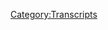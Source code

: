 {{DEFAULTSORT:
    #_TRANSCRIPT_0486:September 27, 2020
}}{{Transcript
    | title         = [[486: September 27, 2020]]
    | caption       = [https://knowledgefight.libsyn.com/486-september-27-2020 Listen to this episode on Libsyn]
    | episodeNumber = [[486: September 27, 2020|486]]
    | length        = 01:16:01
}}

{{MessageBox
    | header     = Warning: Bot Generated Content
    | text       = This transcript was automatically generated by transcription software and likely contains many mistakes and misattributions. Please check the audio for definitive quotes, attribution, and context.
    | image      = N3yvass4myg91.webp
    | imagewidth = 50px
    | id         = warning
}}

{{TranscriptBlock
    | name      = Unknown Speaker
    | timestamp = 00:00:00.000
    | text      = I'm sick of them posing as if they're the good guys, saying we are the bad guys, knowledge
}}

{{TranscriptBlock
    | name      = Unknown Speaker
    | timestamp = 00:00:23.960
    | text      = fight.
}}

{{TranscriptBlock
    | name      = Unknown Speaker
    | timestamp = 00:00:24.960
    | text      = I'm sick of them posing as if they're the good guys, saying we are the bad guys, knowledge
}}

{{TranscriptBlock
    | name      = Unknown Speaker
    | timestamp = 00:00:30.600
    | text      = fight.
}}

{{TranscriptBlock
    | name      = Unknown Speaker
    | timestamp = 00:00:31.600
    | text      = Dan and Jordan, knowledge fight.
}}

{{TranscriptBlock
    | name      = Unknown Speaker
    | timestamp = 00:00:32.600
    | text      = We need money.
}}

{{TranscriptBlock
    | name      = Unknown Speaker
    | timestamp = 00:00:33.600
    | text      = Andy and Candace, Andy and Candace.
}}

{{TranscriptBlock
    | name      = Unknown Speaker
    | timestamp = 00:00:34.600
    | text      = Stop it.
}}

{{TranscriptBlock
    | name      = Unknown Speaker
    | timestamp = 00:00:35.600
    | text      = Andy and Candace, Andy and Candace.
}}

{{TranscriptBlock
    | name      = Unknown Speaker
    | timestamp = 00:00:36.600
    | text      = It's time to pray.
}}

{{TranscriptBlock
    | name      = Unknown Speaker
    | timestamp = 00:00:37.600
    | text      = Andy and Candace, you're on the air.
}}

{{TranscriptBlock
    | name      = Unknown Speaker
    | timestamp = 00:00:38.600
    | text      = Thanks for holding us.
}}

{{TranscriptBlock
    | name      = Unknown Speaker
    | timestamp = 00:00:39.600
    | text      = Hello, Alex.
}}

{{TranscriptBlock
    | name      = Unknown Speaker
    | timestamp = 00:00:40.600
    | text      = I'm a first-time caller.
}}

{{TranscriptBlock
    | name      = Unknown Speaker
    | timestamp = 00:00:41.600
    | text      = I'm a huge fan.
}}

{{TranscriptBlock
    | name      = Unknown Speaker
    | timestamp = 00:00:42.600
    | text      = I love your work.
}}

{{TranscriptBlock
    | name      = Unknown Speaker
    | timestamp = 00:00:43.600
    | text      = Knowledge fight.
}}

{{TranscriptBlock
    | name      = Unknown Speaker
    | timestamp = 00:00:44.600
    | text      = Knowledgefight.com.
}}

{{TranscriptBlock
    | name      = Unknown Speaker
    | timestamp = 00:00:58.520
    | text      = I love you.
}}

{{TranscriptBlock
    | name      = Unknown Speaker
    | timestamp = 00:00:59.520
    | text      = Hey, everybody.
}}

{{TranscriptBlock
    | name      = Unknown Speaker
    | timestamp = 00:01:00.520
    | text      = Welcome back to Knowledge Fight.
}}

{{TranscriptBlock
    | name      = Unknown Speaker
    | timestamp = 00:01:01.520
    | text      = I'm Dan.
}}

{{TranscriptBlock
    | name      = Unknown Speaker
    | timestamp = 00:01:02.520
    | text      = I'm Jordan.
}}

{{TranscriptBlock
    | name      = Unknown Speaker
    | timestamp = 00:01:03.520
    | text      = We're cool dudes.
}}

{{TranscriptBlock
    | name      = Unknown Speaker
    | timestamp = 00:01:04.519
    | text      = Let's sit around, drink novelty beverages, and talk a little bit about Alex Jones.
}}

{{TranscriptBlock
    | name      = Unknown Speaker
    | timestamp = 00:01:05.519
    | text      = Oh, indeed we are, Dan.
}}

{{TranscriptBlock
    | name      = Unknown Speaker
    | timestamp = 00:01:07.000
    | text      = Yes.
}}

{{TranscriptBlock
    | name      = Unknown Speaker
    | timestamp = 00:01:08.000
    | text      = Yes, Jordan.
}}

{{TranscriptBlock
    | name      = Unknown Speaker
    | timestamp = 00:01:09.000
    | text      = Dan?
}}

{{TranscriptBlock
    | name      = Unknown Speaker
    | timestamp = 00:01:10.000
    | text      = Jordan.
}}

{{TranscriptBlock
    | name      = Unknown Speaker
    | timestamp = 00:01:11.000
    | text      = Quick question for you.
}}

{{TranscriptBlock
    | name      = Unknown Speaker
    | timestamp = 00:01:12.000
    | text      = What's up?
}}

{{TranscriptBlock
    | name      = Unknown Speaker
    | timestamp = 00:01:13.000
    | text      = What's your bright spot today?
}}

{{TranscriptBlock
    | name      = Unknown Speaker
    | timestamp = 00:01:14.000
    | text      = I mean, hey, look.
}}

{{TranscriptBlock
    | name      = Unknown Speaker
    | timestamp = 00:01:15.000
    | text      = Everyone's tired of plant stuff, but my cucumber.
}}

{{TranscriptBlock
    | name      = Unknown Speaker
    | timestamp = 00:01:18.640
    | text      = Are they?
}}

{{TranscriptBlock
    | name      = Unknown Speaker
    | timestamp = 00:01:19.640
    | text      = Has anybody said they're tired of plant stuff?
}}

{{TranscriptBlock
    | name      = Unknown Speaker
    | timestamp = 00:01:20.640
    | text      = No.
}}

{{TranscriptBlock
    | name      = Unknown Speaker
    | timestamp = 00:01:21.640
    | text      = I'm just projecting.
}}

{{TranscriptBlock
    | name      = Unknown Speaker
    | timestamp = 00:01:22.640
    | text      = Oh, okay.
}}

{{TranscriptBlock
    | name      = Unknown Speaker
    | timestamp = 00:01:23.640
    | text      = That's fair.
}}

{{TranscriptBlock
    | name      = Unknown Speaker
    | timestamp = 00:01:24.640
    | text      = But my cucumber plant finally gave me a fruit.
}}

{{TranscriptBlock
    | name      = Unknown Speaker
    | timestamp = 00:01:25.640
    | text      = I did.
}}

{{TranscriptBlock
    | name      = Unknown Speaker
    | timestamp = 00:01:26.640
    | text      = And I've finally been able to eat my first thing that was grown on one of my own plants,
}}

{{TranscriptBlock
    | name      = Unknown Speaker
    | timestamp = 00:01:31.900
    | text      = and it was exhilarating, it was overwhelming, and I kind of feel a little bit bummed out
}}

{{TranscriptBlock
    | name      = Unknown Speaker
    | timestamp = 00:01:38.319
    | text      = about it, because if it was something I actually really enjoyed, I might have cried.
}}

{{TranscriptBlock
    | name      = Unknown Speaker
    | timestamp = 00:01:41.799
    | text      = Sure, sure, sure.
}}

{{TranscriptBlock
    | name      = Unknown Speaker
    | timestamp = 00:01:42.799
    | text      = I might have cried if it was a really nice hot pepper, but instead it was a cucumber,
}}

{{TranscriptBlock
    | name      = Unknown Speaker
    | timestamp = 00:01:46.640
    | text      = which I'm wishy-washy on at best.
}}

{{TranscriptBlock
    | name      = Unknown Speaker
    | timestamp = 00:01:48.239
    | text      = Yeah, yeah, yeah.
}}

{{TranscriptBlock
    | name      = Unknown Speaker
    | timestamp = 00:01:49.239
    | text      = That's true.
}}

{{TranscriptBlock
    | name      = Unknown Speaker
    | timestamp = 00:01:50.239
    | text      = That's true.
}}

{{TranscriptBlock
    | name      = Unknown Speaker
    | timestamp = 00:01:51.239
    | text      = So it was emotionally overwhelming to have this thing that I've taken from seed to fruit,
}}

{{TranscriptBlock
    | name      = Unknown Speaker
    | timestamp = 00:01:56.219
    | text      = but then I'd also be like, even if it was a perfect cucumber, I don't know how excited
}}

{{TranscriptBlock
    | name      = Unknown Speaker
    | timestamp = 00:02:00.159
    | text      = I would be.
}}

{{TranscriptBlock
    | name      = Unknown Speaker
    | timestamp = 00:02:01.159
    | text      = It's just a cucumber.
}}

{{TranscriptBlock
    | name      = Unknown Speaker
    | timestamp = 00:02:02.159
    | text      = But it was still really cool.
}}

{{TranscriptBlock
    | name      = Unknown Speaker
    | timestamp = 00:02:03.920
    | text      = You know what you should do?
}}

{{TranscriptBlock
    | name      = Unknown Speaker
    | timestamp = 00:02:04.920
    | text      = You should take one of the cucumber slices and freeze dry it, and then frame it.
}}

{{TranscriptBlock
    | name      = Unknown Speaker
    | timestamp = 00:02:09.400
    | text      = Some people frame their first dollar that they made in business, that kind of thing.
}}

{{TranscriptBlock
    | name      = Unknown Speaker
    | timestamp = 00:02:13.060
    | text      = I think that's a great idea.
}}

{{TranscriptBlock
    | name      = Unknown Speaker
    | timestamp = 00:02:14.280
    | text      = I am, uh...
}}

{{TranscriptBlock
    | name      = Unknown Speaker
    | timestamp = 00:02:15.280
    | text      = There's no problem with that idea whatsoever.
}}

{{TranscriptBlock
    | name      = Unknown Speaker
    | timestamp = 00:02:17.280
    | text      = I feel like I might do that.
}}

{{TranscriptBlock
    | name      = Unknown Speaker
    | timestamp = 00:02:20.919
    | text      = I feel like I could be dangerously close to being tucked into doing that.
}}

{{TranscriptBlock
    | name      = Unknown Speaker
    | timestamp = 00:02:24.280
    | text      = Yeah, I mean, if it came off the tree a pickle, I think I'd be excited.
}}

{{TranscriptBlock
    | name      = Unknown Speaker
    | timestamp = 00:02:30.039
    | text      = I'd be more excited, but...
}}

{{TranscriptBlock
    | name      = Unknown Speaker
    | timestamp = 00:02:31.520
    | text      = I think that's probably true of the world, too.
}}

{{TranscriptBlock
    | name      = Unknown Speaker
    | timestamp = 00:02:34.000
    | text      = Yeah, yeah.
}}

{{TranscriptBlock
    | name      = Unknown Speaker
    | timestamp = 00:02:35.000
    | text      = So anyway, I mean, it's weird to be in a position where, like, I never thought any of this stuff
}}

{{TranscriptBlock
    | name      = Unknown Speaker
    | timestamp = 00:02:40.840
    | text      = would work out.
}}

{{TranscriptBlock
    | name      = Unknown Speaker
    | timestamp = 00:02:41.840
    | text      = Sure.
}}

{{TranscriptBlock
    | name      = Unknown Speaker
    | timestamp = 00:02:42.840
    | text      = Any of the plants that I've planted would actually get to a point where you could eat
}}

{{TranscriptBlock
    | name      = Unknown Speaker
    | timestamp = 00:02:44.840
    | text      = something.
}}

{{TranscriptBlock
    | name      = Unknown Speaker
    | timestamp = 00:02:45.840
    | text      = Right, right, right.
}}

{{TranscriptBlock
    | name      = Unknown Speaker
    | timestamp = 00:02:46.840
    | text      = And there's a lot more success than I expected, and that's really exciting.
}}

{{TranscriptBlock
    | name      = Unknown Speaker
    | timestamp = 00:02:49.680
    | text      = So that's a very big, bright spot for me.
}}

{{TranscriptBlock
    | name      = Unknown Speaker
    | timestamp = 00:02:51.319
    | text      = That is.
}}

{{TranscriptBlock
    | name      = Unknown Speaker
    | timestamp = 00:02:52.319
    | text      = That is.
}}

{{TranscriptBlock
    | name      = Unknown Speaker
    | timestamp = 00:02:53.319
    | text      = I took a bite, and it's actually very good.
}}

{{TranscriptBlock
    | name      = Unknown Speaker
    | timestamp = 00:02:54.319
    | text      = I forced you to eat a slice of my cucumber.
}}

{{TranscriptBlock
    | name      = Unknown Speaker
    | timestamp = 00:02:55.319
    | text      = You did not force me.
}}

{{TranscriptBlock
    | name      = Unknown Speaker
    | timestamp = 00:02:56.379
    | text      = You showed it to me, and I was like, oh, I'm excited to eat it.
}}

{{TranscriptBlock
    | name      = Unknown Speaker
    | timestamp = 00:02:59.199
    | text      = I would have.
}}

{{TranscriptBlock
    | name      = Unknown Speaker
    | timestamp = 00:03:00.199
    | text      = You are projecting art.
}}

{{TranscriptBlock
    | name      = Unknown Speaker
    | timestamp = 00:03:01.199
    | text      = I would have forced you.
}}

{{TranscriptBlock
    | name      = Unknown Speaker
    | timestamp = 00:03:02.199
    | text      = Wow, that's true.
}}

{{TranscriptBlock
    | name      = Unknown Speaker
    | timestamp = 00:03:03.199
    | text      = That's true.
}}

{{TranscriptBlock
    | name      = Unknown Speaker
    | timestamp = 00:03:04.199
    | text      = I was like, I'd love to eat it.
}}

{{TranscriptBlock
    | name      = Unknown Speaker
    | timestamp = 00:03:06.280
    | text      = You knew you were going to eat a slice of that cucumber.
}}

{{TranscriptBlock
    | name      = Unknown Speaker
    | timestamp = 00:03:08.280
    | text      = Inevitably, I was going to eat it, so I might as well enjoy it.
}}

{{TranscriptBlock
    | name      = Unknown Speaker
    | timestamp = 00:03:10.599
    | text      = So what's your bright spot?
}}

{{TranscriptBlock
    | name      = Unknown Speaker
    | timestamp = 00:03:12.080
    | text      = Was it my slice of cucumber?
}}

{{TranscriptBlock
    | name      = Unknown Speaker
    | timestamp = 00:03:13.919
    | text      = Dan, no.
}}

{{TranscriptBlock
    | name      = Unknown Speaker
    | timestamp = 00:03:14.919
    | text      = I know everybody's getting tired of tennis, or whatever it is.
}}

{{TranscriptBlock
    | name      = Unknown Speaker
    | timestamp = 00:03:19.759
    | text      = By everybody, I just mean you.
}}

{{TranscriptBlock
    | name      = Unknown Speaker
    | timestamp = 00:03:22.159
    | text      = True.
}}

{{TranscriptBlock
    | name      = Unknown Speaker
    | timestamp = 00:03:23.319
    | text      = But the French Open has begun today.
}}

{{TranscriptBlock
    | name      = Unknown Speaker
    | timestamp = 00:03:26.080
    | text      = And also my beloved Cubs clinched post-season birth yesterday.
}}

{{TranscriptBlock
    | name      = Unknown Speaker
    | timestamp = 00:03:30.120
    | text      = Go Cubs, go.
}}

{{TranscriptBlock
    | name      = Unknown Speaker
    | timestamp = 00:03:31.360
    | text      = One against the Sox today, last game of the season.
}}

{{TranscriptBlock
    | name      = Unknown Speaker
    | timestamp = 00:03:34.639
    | text      = Wasn't it abbreviated?
}}

{{TranscriptBlock
    | name      = Unknown Speaker
    | timestamp = 00:03:35.639
    | text      = Wasn't it abbreviated in season?
}}

{{TranscriptBlock
    | name      = Unknown Speaker
    | timestamp = 00:03:36.639
    | text      = Oh, it was incredibly abbreviated.
}}

{{TranscriptBlock
    | name      = Unknown Speaker
    | timestamp = 00:03:37.639
    | text      = It was 60 games.
}}

{{TranscriptBlock
    | name      = Unknown Speaker
    | timestamp = 00:03:38.639
    | text      = It felt like it was.
}}

{{TranscriptBlock
    | name      = Unknown Speaker
    | timestamp = 00:03:39.639
    | text      = Oh, OK.
}}

{{TranscriptBlock
    | name      = Unknown Speaker
    | timestamp = 00:03:40.639
    | text      = Yeah, yeah, yeah.
}}

{{TranscriptBlock
    | name      = Unknown Speaker
    | timestamp = 00:03:41.639
    | text      = That's 100 fewer than normal.
}}

{{TranscriptBlock
    | name      = Unknown Speaker
    | timestamp = 00:03:42.639
    | text      = Yeah, yeah.
}}

{{TranscriptBlock
    | name      = Unknown Speaker
    | timestamp = 00:03:43.639
    | text      = I felt like it went real fast.
}}

{{TranscriptBlock
    | name      = Unknown Speaker
    | timestamp = 00:03:44.639
    | text      = Yeah.
}}

{{TranscriptBlock
    | name      = Unknown Speaker
    | timestamp = 00:03:45.639
    | text      = Isn't that funny how baseball is?
}}

{{TranscriptBlock
    | name      = Unknown Speaker
    | timestamp = 00:03:47.319
    | text      = 60 games is almost an NBA season, a full season.
}}

{{TranscriptBlock
    | name      = Unknown Speaker
    | timestamp = 00:03:51.360
    | text      = And in baseball, you're like, Jesus, it's over already?
}}

{{TranscriptBlock
    | name      = Unknown Speaker
    | timestamp = 00:03:53.400
    | text      = I think we learned an important lesson, and that is that the season is far too fucking
}}

{{TranscriptBlock
    | name      = Unknown Speaker
    | timestamp = 00:03:57.120
    | text      = long.
}}

{{TranscriptBlock
    | name      = Unknown Speaker
    | timestamp = 00:03:58.120
    | text      = Way too long?
}}

{{TranscriptBlock
    | name      = Unknown Speaker
    | timestamp = 00:03:59.120
    | text      = We learned a lot in baseball, and we shouldn't do that.
}}

{{TranscriptBlock
    | name      = Unknown Speaker
    | timestamp = 00:04:01.759
    | text      = Well, you're wrong on one count.
}}

{{TranscriptBlock
    | name      = Unknown Speaker
    | timestamp = 00:04:04.080
    | text      = What?
}}

{{TranscriptBlock
    | name      = Unknown Speaker
    | timestamp = 00:04:05.080
    | text      = That we shouldn't do that?
}}

{{TranscriptBlock
    | name      = Unknown Speaker
    | timestamp = 00:04:06.080
    | text      = Exactly.
}}

{{TranscriptBlock
    | name      = Unknown Speaker
    | timestamp = 00:04:07.080
    | text      = But it is too long.
}}

{{TranscriptBlock
    | name      = Unknown Speaker
    | timestamp = 00:04:08.080
    | text      = It is too long.
}}

{{TranscriptBlock
    | name      = Unknown Speaker
    | timestamp = 00:04:09.080
    | text      = Yeah.
}}

{{TranscriptBlock
    | name      = Unknown Speaker
    | timestamp = 00:04:10.080
    | text      = No reasonable person would say otherwise.
}}

{{TranscriptBlock
    | name      = Unknown Speaker
    | timestamp = 00:04:11.080
    | text      = Well, congratulations to your Cubbies.
}}

{{TranscriptBlock
    | name      = Unknown Speaker
    | timestamp = 00:04:12.080
    | text      = Yes.
}}

{{TranscriptBlock
    | name      = Unknown Speaker
    | timestamp = 00:04:13.080
    | text      = And very excited for you to watch more tennis.
}}

{{TranscriptBlock
    | name      = Unknown Speaker
    | timestamp = 00:04:14.240
    | text      = Two weeks, and then Rafa will have another French Open, tying Federer for the most majors
}}

{{TranscriptBlock
    | name      = Unknown Speaker
    | timestamp = 00:04:19.639
    | text      = ever won.
}}

{{TranscriptBlock
    | name      = Unknown Speaker
    | timestamp = 00:04:20.639
    | text      = Neither of them can hold a candle to my boy Agassiz.
}}

{{TranscriptBlock
    | name      = Unknown Speaker
    | timestamp = 00:04:22.800
    | text      = How dare you?
}}

{{TranscriptBlock
    | name      = Unknown Speaker
    | timestamp = 00:04:24.199
    | text      = How dare you with your glued-on wig?
}}

{{TranscriptBlock
    | name      = Unknown Speaker
    | timestamp = 00:04:27.040
    | text      = I don't know anything about him except it's a name that I remember from when I was younger.
}}

{{TranscriptBlock
    | name      = Unknown Speaker
    | timestamp = 00:04:30.879
    | text      = I hope he's not a monster.
}}

{{TranscriptBlock
    | name      = Unknown Speaker
    | timestamp = 00:04:32.199
    | text      = No, he's great.
}}

{{TranscriptBlock
    | name      = Unknown Speaker
    | timestamp = 00:04:33.199
    | text      = Okay.
}}

{{TranscriptBlock
    | name      = Unknown Speaker
    | timestamp = 00:04:34.199
    | text      = He's very good.
}}

{{TranscriptBlock
    | name      = Unknown Speaker
    | timestamp = 00:04:35.199
    | text      = It's a relief.
}}

{{TranscriptBlock
    | name      = Unknown Speaker
    | timestamp = 00:04:36.199
    | text      = No, it's all right.
}}

{{TranscriptBlock
    | name      = Unknown Speaker
    | timestamp = 00:04:37.199
    | text      = So, Jordan, today, speaking of monsters, we're going to be talking about the September 27th,
}}

{{TranscriptBlock
    | name      = Unknown Speaker
    | timestamp = 00:04:40.120
    | text      = 2020 episode of the Alex Jones show.
}}

{{TranscriptBlock
    | name      = Unknown Speaker
    | timestamp = 00:04:42.199
    | text      = I'm Dan, this is Alex Jones.
}}

{{TranscriptBlock
    | name      = Unknown Speaker
    | timestamp = 00:04:43.839
    | text      = God damn it.
}}

{{TranscriptBlock
    | name      = Unknown Speaker
    | timestamp = 00:04:44.839
    | text      = Wait, 2020?
}}

{{TranscriptBlock
    | name      = Unknown Speaker
    | timestamp = 00:04:45.839
    | text      = I fucked up.
}}

{{TranscriptBlock
    | name      = Unknown Speaker
    | timestamp = 00:04:46.839
    | text      = Did you say god damn it's Alex Jones?
}}

{{TranscriptBlock
    | name      = Unknown Speaker
    | timestamp = 00:04:49.360
    | text      = Yep.
}}

{{TranscriptBlock
    | name      = Unknown Speaker
    | timestamp = 00:04:50.360
    | text      = Anyway, it's an interesting time.
}}

{{TranscriptBlock
    | name      = Unknown Speaker
    | timestamp = 00:04:54.160
    | text      = And what I wanted to do for this episode was talk about anything except Alex Jones.
}}

{{TranscriptBlock
    | name      = Unknown Speaker
    | timestamp = 00:04:58.560
    | text      = However, the present day required that we discuss things because-
}}

{{TranscriptBlock
    | name      = Unknown Speaker
    | timestamp = 00:05:01.959
    | text      = Why?
}}

{{TranscriptBlock
    | name      = Unknown Speaker
    | timestamp = 00:05:02.959
    | text      = Did anything new happen?
}}

{{TranscriptBlock
    | name      = Unknown Speaker
    | timestamp = 00:05:03.959
    | text      = Yeah.
}}

{{TranscriptBlock
    | name      = Unknown Speaker
    | timestamp = 00:05:04.959
    | text      = At the end of last week, Trump announced his pick for the Supreme Court, which was of course
}}

{{TranscriptBlock
    | name      = Unknown Speaker
    | timestamp = 00:05:10.519
    | text      = Amy Coney Barrett.
}}

{{TranscriptBlock
    | name      = Unknown Speaker
    | timestamp = 00:05:11.519
    | text      = That's great.
}}

{{TranscriptBlock
    | name      = Unknown Speaker
    | timestamp = 00:05:12.519
    | text      = And I thought that we needed to find out what Alex's response to this was, because immediately
}}

{{TranscriptBlock
    | name      = Unknown Speaker
    | timestamp = 00:05:17.639
    | text      = when Ginsburg passed away, Alex said that the inside scoop was that Coney Barrett was
}}

{{TranscriptBlock
    | name      = Unknown Speaker
    | timestamp = 00:05:24.319
    | text      = the choice.
}}

{{TranscriptBlock
    | name      = Unknown Speaker
    | timestamp = 00:05:25.319
    | text      = Totally.
}}

{{TranscriptBlock
    | name      = Unknown Speaker
    | timestamp = 00:05:26.319
    | text      = She was the choice and Alex was excited about this.
}}

{{TranscriptBlock
    | name      = Unknown Speaker
    | timestamp = 00:05:28.199
    | text      = Of course.
}}

{{TranscriptBlock
    | name      = Unknown Speaker
    | timestamp = 00:05:29.199
    | text      = Then he started to talk to Robert Barnes, his former lawyer and noted weirdo.
}}

{{TranscriptBlock
    | name      = Unknown Speaker
    | timestamp = 00:05:34.000
    | text      = And Barnes was coming in with some real hot mess talk about Barrett, saying that she was
}}

{{TranscriptBlock
    | name      = Unknown Speaker
    | timestamp = 00:05:41.040
    | text      = going to let the pope decide the Supreme Court.
}}

{{TranscriptBlock
    | name      = Unknown Speaker
    | timestamp = 00:05:44.240
    | text      = They decided that she was the worst pick possible.
}}

{{TranscriptBlock
    | name      = Unknown Speaker
    | timestamp = 00:05:46.720
    | text      = Of course.
}}

{{TranscriptBlock
    | name      = Unknown Speaker
    | timestamp = 00:05:47.720
    | text      = She was basically an authoritarian weirdo.
}}

{{TranscriptBlock
    | name      = Unknown Speaker
    | timestamp = 00:05:49.560
    | text      = You got it.
}}

{{TranscriptBlock
    | name      = Unknown Speaker
    | timestamp = 00:05:50.560
    | text      = And that Barbara Lagoa was the choice that Trump should make.
}}

{{TranscriptBlock
    | name      = Unknown Speaker
    | timestamp = 00:05:53.959
    | text      = Sure.
}}

{{TranscriptBlock
    | name      = Unknown Speaker
    | timestamp = 00:05:54.959
    | text      = Barnes pitched Lagoa as somebody who would give him basically a win in Florida.
}}

{{TranscriptBlock
    | name      = Unknown Speaker
    | timestamp = 00:06:00.360
    | text      = Right.
}}

{{TranscriptBlock
    | name      = Unknown Speaker
    | timestamp = 00:06:01.360
    | text      = Was a perfect choice, very conservative, doesn't have a lot of the baggage that Barrett may
}}

{{TranscriptBlock
    | name      = Unknown Speaker
    | timestamp = 00:06:06.240
    | text      = have.
}}

{{TranscriptBlock
    | name      = Unknown Speaker
    | timestamp = 00:06:07.240
    | text      = Do you mean like being in a cult?
}}

{{TranscriptBlock
    | name      = Unknown Speaker
    | timestamp = 00:06:08.680
    | text      = Well, they wouldn't put it that way.
}}

{{TranscriptBlock
    | name      = Unknown Speaker
    | timestamp = 00:06:10.639
    | text      = Surprise.
}}

{{TranscriptBlock
    | name      = Unknown Speaker
    | timestamp = 00:06:11.639
    | text      = You might, as a former cult member, and that's your prerogative.
}}

{{TranscriptBlock
    | name      = Unknown Speaker
    | timestamp = 00:06:15.120
    | text      = It's a little bit there.
}}

{{TranscriptBlock
    | name      = Unknown Speaker
    | timestamp = 00:06:17.480
    | text      = And so, you know, they were really anti-Barrett in the days prior to Barrett's nomination.
}}

{{TranscriptBlock
    | name      = Unknown Speaker
    | timestamp = 00:06:25.120
    | text      = They were really pushing for Lagoa and, boy, it didn't work out.
}}

{{TranscriptBlock
    | name      = Unknown Speaker
    | timestamp = 00:06:29.759
    | text      = Yeah, they accidentally tapped into the reality of evangelical Christians, which is that they
}}

{{TranscriptBlock
    | name      = Unknown Speaker
    | timestamp = 00:06:33.779
    | text      = hate Catholics.
}}

{{TranscriptBlock
    | name      = Unknown Speaker
    | timestamp = 00:06:35.199
    | text      = Somehow this is getting lost in all of this rah rah, how dare you criticize Catholicism.
}}

{{TranscriptBlock
    | name      = Unknown Speaker
    | timestamp = 00:06:41.480
    | text      = This shan't be analyzed by Alex, so we will leave it aside for now.
}}

{{TranscriptBlock
    | name      = Unknown Speaker
    | timestamp = 00:06:46.319
    | text      = Of course.
}}

{{TranscriptBlock
    | name      = Unknown Speaker
    | timestamp = 00:06:47.319
    | text      = But one thing I thought was really interesting was, like, okay, so that announcement came,
}}

{{TranscriptBlock
    | name      = Unknown Speaker
    | timestamp = 00:06:51.720
    | text      = and so Saturday, Alex usually, whenever there's big news, will have a Saturday episode.
}}

{{TranscriptBlock
    | name      = Unknown Speaker
    | timestamp = 00:06:55.480
    | text      = Right, right.
}}

{{TranscriptBlock
    | name      = Unknown Speaker
    | timestamp = 00:06:56.480
    | text      = He didn't have a Saturday episode, so we had to wait until Sunday, so we're recording this
}}

{{TranscriptBlock
    | name      = Unknown Speaker
    | timestamp = 00:06:59.759
    | text      = fairly late, and so we could see what his Sunday reaction would be to the announcement
}}

{{TranscriptBlock
    | name      = Unknown Speaker
    | timestamp = 00:07:05.680
    | text      = of Trump.
}}

{{TranscriptBlock
    | name      = Unknown Speaker
    | timestamp = 00:07:06.680
    | text      = Loves it.
}}

{{TranscriptBlock
    | name      = Unknown Speaker
    | timestamp = 00:07:07.680
    | text      = He's been nominating somebody that he and his buddy Barnes, who he respects greatly
}}

{{TranscriptBlock
    | name      = Unknown Speaker
    | timestamp = 00:07:12.959
    | text      = and is a great constitutional lawyer.
}}

{{TranscriptBlock
    | name      = Unknown Speaker
    | timestamp = 00:07:15.199
    | text      = The two of them have almost daily been talking about how it would be a huge mistake to nominate
}}

{{TranscriptBlock
    | name      = Unknown Speaker
    | timestamp = 00:07:21.319
    | text      = Barrett.
}}

{{TranscriptBlock
    | name      = Unknown Speaker
    | timestamp = 00:07:22.319
    | text      = Yeah.
}}

{{TranscriptBlock
    | name      = Unknown Speaker
    | timestamp = 00:07:23.319
    | text      = She sucks.
}}

{{TranscriptBlock
    | name      = Unknown Speaker
    | timestamp = 00:07:24.319
    | text      = She's a choice of the Federalist Society, and there are a bunch of monsters on the right.
}}

{{TranscriptBlock
    | name      = Unknown Speaker
    | timestamp = 00:07:29.819
    | text      = So I was really curious, how is this going to play?
}}

{{TranscriptBlock
    | name      = Unknown Speaker
    | timestamp = 00:07:32.160
    | text      = It seems like now that Barrett is the choice, it seems like it's going to be tough to justify,
}}

{{TranscriptBlock
    | name      = Unknown Speaker
    | timestamp = 00:07:39.480
    | text      = so we're going to see how it goes.
}}

{{TranscriptBlock
    | name      = Unknown Speaker
    | timestamp = 00:07:40.480
    | text      = I think you're wrong.
}}

{{TranscriptBlock
    | name      = Unknown Speaker
    | timestamp = 00:07:41.959
    | text      = Well, I think they might have to stoop to some levels that you might not expect.
}}

{{TranscriptBlock
    | name      = Unknown Speaker
    | timestamp = 00:07:46.000
    | text      = Okay, okay.
}}

{{TranscriptBlock
    | name      = Unknown Speaker
    | timestamp = 00:07:47.000
    | text      = That's sad.
}}

{{TranscriptBlock
    | name      = Unknown Speaker
    | timestamp = 00:07:48.000
    | text      = But I was curious to see how it was going to play out, and that's why we are doing this
}}

{{TranscriptBlock
    | name      = Unknown Speaker
    | timestamp = 00:07:52.240
    | text      = episode kind of late.
}}

{{TranscriptBlock
    | name      = Unknown Speaker
    | timestamp = 00:07:53.240
    | text      = Sure, sure.
}}

{{TranscriptBlock
    | name      = Unknown Speaker
    | timestamp = 00:07:54.240
    | text      = A little down to the wire, but I think it may be worth it.
}}

{{TranscriptBlock
    | name      = Unknown Speaker
    | timestamp = 00:07:58.240
    | text      = Let's do it.
}}

{{TranscriptBlock
    | name      = Unknown Speaker
    | timestamp = 00:07:59.240
    | text      = Before we get down to business on that, Jordan, let's take a little moment to say thank you
}}

{{TranscriptBlock
    | name      = Unknown Speaker
    | timestamp = 00:08:03.199
    | text      = to some folks who have signed up and are supporting the show.
}}

{{TranscriptBlock
    | name      = Unknown Speaker
    | timestamp = 00:08:05.199
    | text      = Oh, that's a great idea.
}}

{{TranscriptBlock
    | name      = Unknown Speaker
    | timestamp = 00:08:06.199
    | text      = So first, Pascetti Western, thank you so much, you're now a policy wonk.
}}

{{TranscriptBlock
    | name      = Unknown Speaker
    | timestamp = 00:08:08.920
    | text      = I'm a policy wonk.
}}

{{TranscriptBlock
    | name      = Unknown Speaker
    | timestamp = 00:08:09.920
    | text      = Thanks, Pascetti!
}}

{{TranscriptBlock
    | name      = Unknown Speaker
    | timestamp = 00:08:10.920
    | text      = Thank you.
}}

{{TranscriptBlock
    | name      = Unknown Speaker
    | timestamp = 00:08:11.920
    | text      = Next, Sawyer, thank you so much, you're now a policy wonk.
}}

{{TranscriptBlock
    | name      = Unknown Speaker
    | timestamp = 00:08:13.800
    | text      = I'm a policy wonk.
}}

{{TranscriptBlock
    | name      = Unknown Speaker
    | timestamp = 00:08:14.800
    | text      = Thank you very much, Sawyer.
}}

{{TranscriptBlock
    | name      = Unknown Speaker
    | timestamp = 00:08:15.800
    | text      = I hope it's not the character from Lost who I don't like.
}}

{{TranscriptBlock
    | name      = Unknown Speaker
    | timestamp = 00:08:18.639
    | text      = No, it's got to be him.
}}

{{TranscriptBlock
    | name      = Unknown Speaker
    | timestamp = 00:08:19.920
    | text      = Barrett told you about how much I don't like Sawyer?
}}

{{TranscriptBlock
    | name      = Unknown Speaker
    | timestamp = 00:08:21.720
    | text      = Uh, yes you have, but I think we were drunk one night, and you made me watch the first
}}

{{TranscriptBlock
    | name      = Unknown Speaker
    | timestamp = 00:08:26.639
    | text      = episode of Lost, and the whole time you fucking shit all over the show you love.
}}

{{TranscriptBlock
    | name      = Unknown Speaker
    | timestamp = 00:08:34.279
    | text      = Well, I don't like a number of characters on it.
}}

{{TranscriptBlock
    | name      = Unknown Speaker
    | timestamp = 00:08:38.799
    | text      = A lot of the characters suck, the Sawyer among them, but this Sawyer donated to the show
}}

{{TranscriptBlock
    | name      = Unknown Speaker
    | timestamp = 00:08:42.960
    | text      = is not a fictional character, and is wonderful, so thank you very much.
}}

{{TranscriptBlock
    | name      = Unknown Speaker
    | timestamp = 00:08:46.360
    | text      = Next, Andy Jay, thank you so much, you're now a policy wonk.
}}

{{TranscriptBlock
    | name      = Unknown Speaker
    | timestamp = 00:08:48.639
    | text      = I'm a policy wonk.
}}

{{TranscriptBlock
    | name      = Unknown Speaker
    | timestamp = 00:08:49.639
    | text      = Thank you, Andy!
}}

{{TranscriptBlock
    | name      = Unknown Speaker
    | timestamp = 00:08:50.639
    | text      = Thank you!
}}

{{TranscriptBlock
    | name      = Unknown Speaker
    | timestamp = 00:08:51.639
    | text      = Next, George Soros, Antifa Slush Fund, thank you so much, you're now a policy wonk.
}}

{{TranscriptBlock
    | name      = Unknown Speaker
    | timestamp = 00:08:54.639
    | text      = I'm a policy wonk.
}}

{{TranscriptBlock
    | name      = Unknown Speaker
    | timestamp = 00:08:55.639
    | text      = Thank you very much, GSASF.
}}

{{TranscriptBlock
    | name      = Unknown Speaker
    | timestamp = 00:08:56.639
    | text      = Yep, you got it.
}}

{{TranscriptBlock
    | name      = Unknown Speaker
    | timestamp = 00:08:57.639
    | text      = Next, Kmart, thank you so much, you're now a policy wonk.
}}

{{TranscriptBlock
    | name      = Unknown Speaker
    | timestamp = 00:09:04.000
    | text      = I assure you, it is not the Kmart, this is not sponsored by Kmart.
}}

{{TranscriptBlock
    | name      = Unknown Speaker
    | timestamp = 00:09:10.960
    | text      = That would be a surprising move for an ad agency, it's just like, here's our trick,
}}

{{TranscriptBlock
    | name      = Unknown Speaker
    | timestamp = 00:09:16.720
    | text      = we've got one show where they will call out your name no matter fucking what.
}}

{{TranscriptBlock
    | name      = Unknown Speaker
    | timestamp = 00:09:21.879
    | text      = And that's cut rate for an ad.
}}

{{TranscriptBlock
    | name      = Unknown Speaker
    | timestamp = 00:09:25.039
    | text      = If this were Kmart, that would be genius.
}}

{{TranscriptBlock
    | name      = Unknown Speaker
    | timestamp = 00:09:27.240
    | text      = We have discovered a real problem here, and this is called arbitrage.
}}

{{TranscriptBlock
    | name      = Unknown Speaker
    | timestamp = 00:09:32.080
    | text      = There are so many problems with the way that we do this.
}}

{{TranscriptBlock
    | name      = Unknown Speaker
    | timestamp = 00:09:35.480
    | text      = This is the stupidest thing in the world.
}}

{{TranscriptBlock
    | name      = Unknown Speaker
    | timestamp = 00:09:37.320
    | text      = We are not good.
}}

{{TranscriptBlock
    | name      = Unknown Speaker
    | timestamp = 00:09:38.320
    | text      = No.
}}

{{TranscriptBlock
    | name      = Unknown Speaker
    | timestamp = 00:09:39.320
    | text      = We're operating as if we're a podcast where no one's listening, because we are still thinking
}}

{{TranscriptBlock
    | name      = Unknown Speaker
    | timestamp = 00:09:45.639
    | text      = that's the case, because that was the case, and we haven't updated how we do this.
}}

{{TranscriptBlock
    | name      = Unknown Speaker
    | timestamp = 00:09:51.279
    | text      = Why would we?
}}

{{TranscriptBlock
    | name      = Unknown Speaker
    | timestamp = 00:09:52.279
    | text      = Oh god.
}}

{{TranscriptBlock
    | name      = Unknown Speaker
    | timestamp = 00:09:53.279
    | text      = No, I'm part of an old-fashioned store, we've been doing it this way since 1974.
}}

{{TranscriptBlock
    | name      = Unknown Speaker
    | timestamp = 00:09:57.720
    | text      = It causes me a lot of headaches.
}}

{{TranscriptBlock
    | name      = Unknown Speaker
    | timestamp = 00:10:00.559
    | text      = So thanks, Kmart.
}}

{{TranscriptBlock
    | name      = Unknown Speaker
    | timestamp = 00:10:01.559
    | text      = Yes, thank you.
}}

{{TranscriptBlock
    | name      = Unknown Speaker
    | timestamp = 00:10:02.559
    | text      = Next, Obadiah H, thank you so much, you're now a policy wonk.
}}

{{TranscriptBlock
    | name      = Unknown Speaker
    | timestamp = 00:10:06.159
    | text      = I'm a policy wonk.
}}

{{TranscriptBlock
    | name      = Unknown Speaker
    | timestamp = 00:10:07.159
    | text      = Thank you, Obadiah!
}}

{{TranscriptBlock
    | name      = Unknown Speaker
    | timestamp = 00:10:08.159
    | text      = Thank you.
}}

{{TranscriptBlock
    | name      = Unknown Speaker
    | timestamp = 00:10:09.159
    | text      = And finally, I'd like to say thank you to a couple of folks who signed up on elevated
}}

{{TranscriptBlock
    | name      = Unknown Speaker
    | timestamp = 00:10:12.200
    | text      = love, we appreciate that very much.
}}

{{TranscriptBlock
    | name      = Unknown Speaker
    | timestamp = 00:10:13.840
    | text      = So first, Frank L, thank you so much, you are now a technocrat.
}}

{{TranscriptBlock
    | name      = Unknown Speaker
    | timestamp = 00:10:17.159
    | text      = Patrick B, thank you so much, you are now a technocrat.
}}

{{TranscriptBlock
    | name      = Unknown Speaker
    | timestamp = 00:10:20.200
    | text      = And Josh B, thank you so much, you are now a technocrat.
}}

{{TranscriptBlock
    | name      = Unknown Speaker
    | timestamp = 00:10:23.279
    | text      = I'm a policy wonk.
}}

{{TranscriptBlock
    | name      = Unknown Speaker
    | timestamp = 00:10:24.279
    | text      = Crikey, mate, that's fantastic, have yourself a brew.
}}

{{TranscriptBlock
    | name      = Unknown Speaker
    | timestamp = 00:10:27.279
    | text      = How's your 401k doing, bro?
}}

{{TranscriptBlock
    | name      = Unknown Speaker
    | timestamp = 00:10:28.879
    | text      = Alright, we gotta go full tilt boogie on this, Watson, alright?
}}

{{TranscriptBlock
    | name      = Unknown Speaker
    | timestamp = 00:10:31.519
    | text      = Let's just get down to business.
}}

{{TranscriptBlock
    | name      = Unknown Speaker
    | timestamp = 00:10:33.120
    | text      = We ain't making that money off that heroin.
}}

{{TranscriptBlock
    | name      = Unknown Speaker
    | timestamp = 00:10:35.200
    | text      = Why you pimps so good?
}}

{{TranscriptBlock
    | name      = Unknown Speaker
    | timestamp = 00:10:37.120
    | text      = My neck is freakishly large.
}}

{{TranscriptBlock
    | name      = Unknown Speaker
    | timestamp = 00:10:38.759
    | text      = I declare info war on you.
}}

{{TranscriptBlock
    | name      = Unknown Speaker
    | timestamp = 00:10:41.600
    | text      = Thank you so much, Frank, thank you so much, Patrick, and thank you so much, Josh.
}}

{{TranscriptBlock
    | name      = Unknown Speaker
    | timestamp = 00:10:44.279
    | text      = Yes, thank you very much to all of you.
}}

{{TranscriptBlock
    | name      = Unknown Speaker
    | timestamp = 00:10:45.759
    | text      = If you're out there listening and you're thinking, hey, I enjoy this show, I'd like to support
}}

{{TranscriptBlock
    | name      = Unknown Speaker
    | timestamp = 00:10:48.240
    | text      = these gents, too, you can do that by going to our website, knowledgefight.com, clicking
}}

{{TranscriptBlock
    | name      = Unknown Speaker
    | timestamp = 00:10:51.200
    | text      = the button that says support the show, or...
}}

{{TranscriptBlock
    | name      = Unknown Speaker
    | timestamp = 00:10:53.960
    | text      = Or what you could do is...
}}

{{TranscriptBlock
    | name      = Unknown Speaker
    | timestamp = 00:10:56.600
    | text      = I see your eyes looking around my desk for anything.
}}

{{TranscriptBlock
    | name      = Unknown Speaker
    | timestamp = 00:10:59.919
    | text      = No, I'm not looking at your desk, I'm looking in my mind to see if there's anything rolling
}}

{{TranscriptBlock
    | name      = Unknown Speaker
    | timestamp = 00:11:04.500
    | text      = around in there, and all I can think is, what you can do is be browbeaten by the administration
}}

{{TranscriptBlock
    | name      = Unknown Speaker
    | timestamp = 00:11:10.659
    | text      = of your school into doing absolutely nothing until you're late.
}}

{{TranscriptBlock
    | name      = Unknown Speaker
    | timestamp = 00:11:14.200
    | text      = Wait, is that like me?
}}

{{TranscriptBlock
    | name      = Unknown Speaker
    | timestamp = 00:11:15.200
    | text      = No, this is like my partner is dealing with the fucking...
}}

{{TranscriptBlock
    | name      = Unknown Speaker
    | timestamp = 00:11:18.320
    | text      = I thought I was the metaphorical administration of your school that was browbeaten you into
}}

{{TranscriptBlock
    | name      = Unknown Speaker
    | timestamp = 00:11:22.200
    | text      = doing this bit.
}}

{{TranscriptBlock
    | name      = Unknown Speaker
    | timestamp = 00:11:23.200
    | text      = No, no, no, no, no, not at all.
}}

{{TranscriptBlock
    | name      = Unknown Speaker
    | timestamp = 00:11:24.919
    | text      = Normally I fucking pull this off perfectly every time.
}}

{{TranscriptBlock
    | name      = Unknown Speaker
    | timestamp = 00:11:27.879
    | text      = Oh, yeah, absolutely.
}}

{{TranscriptBlock
    | name      = Unknown Speaker
    | timestamp = 00:11:28.879
    | text      = Absolutely.
}}

{{TranscriptBlock
    | name      = Unknown Speaker
    | timestamp = 00:11:29.879
    | text      = Anyways...
}}

{{TranscriptBlock
    | name      = Unknown Speaker
    | timestamp = 00:11:30.879
    | text      = And with your supportive partner in the scene, right here, who thinks nothing but the best
}}

{{TranscriptBlock
    | name      = Unknown Speaker
    | timestamp = 00:11:36.639
    | text      = of how you choose to do this.
}}

{{TranscriptBlock
    | name      = Unknown Speaker
    | timestamp = 00:11:38.279
    | text      = Yeah, I really like the old no butt improv style.
}}

{{TranscriptBlock
    | name      = Unknown Speaker
    | timestamp = 00:11:42.799
    | text      = That look in your eye is like a nightmare on an improv stage.
}}

{{TranscriptBlock
    | name      = Unknown Speaker
    | timestamp = 00:11:47.240
    | text      = That look in your eye was, oh no.
}}

{{TranscriptBlock
    | name      = Unknown Speaker
    | timestamp = 00:11:51.600
    | text      = I was just overwhelmed with all of the tears, just the tears.
}}

{{TranscriptBlock
    | name      = Unknown Speaker
    | timestamp = 00:11:56.200
    | text      = I do this every time, every episode now.
}}

{{TranscriptBlock
    | name      = Unknown Speaker
    | timestamp = 00:11:59.159
    | text      = I tell you, or...
}}

{{TranscriptBlock
    | name      = Unknown Speaker
    | timestamp = 00:12:00.720
    | text      = Oh, do you want me to try and not improv it?
}}

{{TranscriptBlock
    | name      = Unknown Speaker
    | timestamp = 00:12:03.320
    | text      = Do you want me to plan in advance and make it real disingenuous?
}}

{{TranscriptBlock
    | name      = Unknown Speaker
    | timestamp = 00:12:06.679
    | text      = I would like it to be, I mean, I would assume by this point it would be less of a surprise
}}

{{TranscriptBlock
    | name      = Unknown Speaker
    | timestamp = 00:12:11.399
    | text      = for you.
}}

{{TranscriptBlock
    | name      = Unknown Speaker
    | timestamp = 00:12:13.080
    | text      = I don't want you to necessarily script something out.
}}

{{TranscriptBlock
    | name      = Unknown Speaker
    | timestamp = 00:12:16.360
    | text      = That's not what I'm asking.
}}

{{TranscriptBlock
    | name      = Unknown Speaker
    | timestamp = 00:12:17.360
    | text      = Just come in with a little bit of a plan.
}}

{{TranscriptBlock
    | name      = Unknown Speaker
    | timestamp = 00:12:18.679
    | text      = I'm not even saying that.
}}

{{TranscriptBlock
    | name      = Unknown Speaker
    | timestamp = 00:12:19.679
    | text      = I'm saying the surprise and terror in your eyes seems...
}}

{{TranscriptBlock
    | name      = Unknown Speaker
    | timestamp = 00:12:23.440
    | text      = I don't know.
}}

{{TranscriptBlock
    | name      = Unknown Speaker
    | timestamp = 00:12:24.440
    | text      = It seems like an indication that you might not be able to learn things.
}}

{{TranscriptBlock
    | name      = Unknown Speaker
    | timestamp = 00:12:30.919
    | text      = I'm worried about you being a memento guy.
}}

{{TranscriptBlock
    | name      = Unknown Speaker
    | timestamp = 00:12:34.720
    | text      = That might be true.
}}

{{TranscriptBlock
    | name      = Unknown Speaker
    | timestamp = 00:12:35.720
    | text      = Maybe get a tattoo on your arm.
}}

{{TranscriptBlock
    | name      = Unknown Speaker
    | timestamp = 00:12:37.559
    | text      = Come up with a thing to do right there.
}}

{{TranscriptBlock
    | name      = Unknown Speaker
    | timestamp = 00:12:40.039
    | text      = Dad is going to pimp you into a scene.
}}

{{TranscriptBlock
    | name      = Unknown Speaker
    | timestamp = 00:12:43.639
    | text      = Just get that tattooed on your arm so you don't forget.
}}

{{TranscriptBlock
    | name      = Unknown Speaker
    | timestamp = 00:12:46.039
    | text      = That's not a terrible idea.
}}

{{TranscriptBlock
    | name      = Unknown Speaker
    | timestamp = 00:12:47.039
    | text      = It is.
}}

{{TranscriptBlock
    | name      = Unknown Speaker
    | timestamp = 00:12:48.039
    | text      = It is a terrible idea.
}}

{{TranscriptBlock
    | name      = Unknown Speaker
    | timestamp = 00:12:49.039
    | text      = I told you.
}}

{{TranscriptBlock
    | name      = Unknown Speaker
    | timestamp = 00:12:50.039
    | text      = I told you.
}}

{{TranscriptBlock
    | name      = Unknown Speaker
    | timestamp = 00:12:51.039
    | text      = I was off a little bit before we even started recording.
}}

{{TranscriptBlock
    | name      = Unknown Speaker
    | timestamp = 00:12:53.200
    | text      = Look, that tattoo on your arm is a terrible idea, but what's not a terrible idea is taking
}}

{{TranscriptBlock
    | name      = Unknown Speaker
    | timestamp = 00:12:57.039
    | text      = that generosity and directing it to a charity in your area.
}}

{{TranscriptBlock
    | name      = Unknown Speaker
    | timestamp = 00:12:59.799
    | text      = How dare you swoop in like the hero?
}}

{{TranscriptBlock
    | name      = Unknown Speaker
    | timestamp = 00:13:02.159
    | text      = How dare you swoop in like you fucking nailed this the whole time, like this was your goddamn
}}

{{TranscriptBlock
    | name      = Unknown Speaker
    | timestamp = 00:13:07.240
    | text      = plan.
}}

{{TranscriptBlock
    | name      = Unknown Speaker
    | timestamp = 00:13:08.240
    | text      = That's why they call me the vulture.
}}

{{TranscriptBlock
    | name      = Unknown Speaker
    | timestamp = 00:13:09.240
    | text      = I come in for those bits that are dead on the ground and I take the meat.
}}

{{TranscriptBlock
    | name      = Unknown Speaker
    | timestamp = 00:13:14.720
    | text      = Alright, I like it.
}}

{{TranscriptBlock
    | name      = Unknown Speaker
    | timestamp = 00:13:16.440
    | text      = I like it.
}}

{{TranscriptBlock
    | name      = Unknown Speaker
    | timestamp = 00:13:17.440
    | text      = You're a nice little Horatio Sans on the improv.
}}

{{TranscriptBlock
    | name      = Unknown Speaker
    | timestamp = 00:13:19.240
    | text      = And that'll be our next shirt is me as a bit vulture.
}}

{{TranscriptBlock
    | name      = Unknown Speaker
    | timestamp = 00:13:22.240
    | text      = Alright.
}}

{{TranscriptBlock
    | name      = Unknown Speaker
    | timestamp = 00:13:23.240
    | text      = That was great.
}}

{{TranscriptBlock
    | name      = Unknown Speaker
    | timestamp = 00:13:24.600
    | text      = That was good stuff.
}}

{{TranscriptBlock
    | name      = Unknown Speaker
    | timestamp = 00:13:26.360
    | text      = So Jordan, today, like I said, 27th Sunday episode, Alex comes in and he wants to talk
}}

{{TranscriptBlock
    | name      = Unknown Speaker
    | timestamp = 00:13:33.559
    | text      = about important issues.
}}

{{TranscriptBlock
    | name      = Unknown Speaker
    | timestamp = 00:13:34.960
    | text      = Sure.
}}

{{TranscriptBlock
    | name      = Unknown Speaker
    | timestamp = 00:13:35.960
    | text      = Actually, I should say, here's an out of context drop from today's show where he's talking
}}

{{TranscriptBlock
    | name      = Unknown Speaker
    | timestamp = 00:13:39.759
    | text      = about serious.
}}

{{TranscriptBlock
    | name      = Unknown Speaker
    | timestamp = 00:13:41.120
    | text      = He talks about serious issues on this show.
}}

{{TranscriptBlock
    | name      = Unknown Speaker
    | timestamp = 00:13:42.919
    | text      = I've got tons of entertaining Antifa clips, I've got all sorts of funny videos about all
}}

{{TranscriptBlock
    | name      = Unknown Speaker
    | timestamp = 00:13:47.559
    | text      = this cutesy stuff.
}}

{{TranscriptBlock
    | name      = Unknown Speaker
    | timestamp = 00:13:48.559
    | text      = You know what?
}}

{{TranscriptBlock
    | name      = Unknown Speaker
    | timestamp = 00:13:49.559
    | text      = I'm not covering all that.
}}

{{TranscriptBlock
    | name      = Unknown Speaker
    | timestamp = 00:13:50.559
    | text      = This is a broadcast for really serious people.
}}

{{TranscriptBlock
    | name      = Unknown Speaker
    | timestamp = 00:13:52.320
    | text      = This is a broadcast for serious people.
}}

{{TranscriptBlock
    | name      = Unknown Speaker
    | timestamp = 00:13:55.080
    | text      = That's the out of context drop from the middle of the show.
}}

{{TranscriptBlock
    | name      = Unknown Speaker
    | timestamp = 00:13:58.059
    | text      = From the middle of the show.
}}

{{TranscriptBlock
    | name      = Unknown Speaker
    | timestamp = 00:13:59.059
    | text      = Right.
}}

{{TranscriptBlock
    | name      = Unknown Speaker
    | timestamp = 00:14:00.059
    | text      = So now I should tell you, this is how the show starts.
}}

{{TranscriptBlock
    | name      = Unknown Speaker
    | timestamp = 00:14:01.759
    | text      = Alright.
}}

{{TranscriptBlock
    | name      = Unknown Speaker
    | timestamp = 00:14:02.759
    | text      = I thought I'd start with something that's really at the heart of it.
}}

{{TranscriptBlock
    | name      = Unknown Speaker
    | timestamp = 00:14:06.039
    | text      = Remember four years ago, how M4 Warriors took over all the live events and said Bill Clinton's
}}

{{TranscriptBlock
    | name      = Unknown Speaker
    | timestamp = 00:14:10.279
    | text      = a rapist and pointed out that Bill Clinton and Hillary were globalists and tied to Jeffrey
}}

{{TranscriptBlock
    | name      = Unknown Speaker
    | timestamp = 00:14:14.559
    | text      = Epstein's pedophile island.
}}

{{TranscriptBlock
    | name      = Unknown Speaker
    | timestamp = 00:14:16.080
    | text      = We would talk about Jeffrey Epstein on national TV and take over live events.
}}

{{TranscriptBlock
    | name      = Unknown Speaker
    | timestamp = 00:14:20.240
    | text      = So much so they canceled most of their live events the last few weeks.
}}

{{TranscriptBlock
    | name      = Unknown Speaker
    | timestamp = 00:14:23.320
    | text      = Did they?
}}

{{TranscriptBlock
    | name      = Unknown Speaker
    | timestamp = 00:14:24.320
    | text      = Well, they were out front just yesterday at CNN, the full videos on M4Wars.com.
}}

{{TranscriptBlock
    | name      = Unknown Speaker
    | timestamp = 00:14:28.559
    | text      = CNN was outside the Supreme Court building and thought they'd be able to go live out
}}

{{TranscriptBlock
    | name      = Unknown Speaker
    | timestamp = 00:14:32.480
    | text      = there.
}}

{{TranscriptBlock
    | name      = Unknown Speaker
    | timestamp = 00:14:33.480
    | text      = Turns out everywhere CNN goes, this now happens.
}}

{{TranscriptBlock
    | name      = Unknown Speaker
    | timestamp = 00:14:38.799
    | text      = Justice on the Supreme Court over the next 30 or 40 years.
}}

{{TranscriptBlock
    | name      = Unknown Speaker
    | timestamp = 00:14:42.320
    | text      = Right.
}}

{{TranscriptBlock
    | name      = Unknown Speaker
    | timestamp = 00:14:43.320
    | text      = Well, absolutely.
}}

{{TranscriptBlock
    | name      = Unknown Speaker
    | timestamp = 00:14:44.320
    | text      = I just wanted to say that while we were here, the crowd behind us supported.
}}

{{TranscriptBlock
    | name      = Unknown Speaker
    | timestamp = 00:14:52.039
    | text      = So that's cool.
}}

{{TranscriptBlock
    | name      = Unknown Speaker
    | timestamp = 00:14:54.720
    | text      = Serious people.
}}

{{TranscriptBlock
    | name      = Unknown Speaker
    | timestamp = 00:14:55.860
    | text      = Serious people.
}}

{{TranscriptBlock
    | name      = Unknown Speaker
    | timestamp = 00:14:56.860
    | text      = It's like on Good Morning America whenever they had the window open behind you and all
}}

{{TranscriptBlock
    | name      = Unknown Speaker
    | timestamp = 00:15:02.000
    | text      = those people were standing, kind of like waving at the camera and shit, like instead imagine
}}

{{TranscriptBlock
    | name      = Unknown Speaker
    | timestamp = 00:15:06.879
    | text      = a bunch of people with rocks just like slamming on the glass during the broadcast.
}}

{{TranscriptBlock
    | name      = Unknown Speaker
    | timestamp = 00:15:11.360
    | text      = Yeah.
}}

{{TranscriptBlock
    | name      = Unknown Speaker
    | timestamp = 00:15:12.360
    | text      = Alex didn't go really hard about Epstein back then.
}}

{{TranscriptBlock
    | name      = Unknown Speaker
    | timestamp = 00:15:16.279
    | text      = He was doing some Pizzagate stuff though, that's for damn sure.
}}

{{TranscriptBlock
    | name      = Unknown Speaker
    | timestamp = 00:15:20.600
    | text      = But the thing that I think is really interesting is what Alex is describing is that in the
}}

{{TranscriptBlock
    | name      = Unknown Speaker
    | timestamp = 00:15:23.840
    | text      = last election cycle, he literally paid people to go yell Bill Clinton's a rapist.
}}

{{TranscriptBlock
    | name      = Unknown Speaker
    | timestamp = 00:15:29.320
    | text      = Yes, he did.
}}

{{TranscriptBlock
    | name      = Unknown Speaker
    | timestamp = 00:15:30.320
    | text      = And if they got on TV, he would give them a bonus.
}}

{{TranscriptBlock
    | name      = Unknown Speaker
    | timestamp = 00:15:33.600
    | text      = Right.
}}

{{TranscriptBlock
    | name      = Unknown Speaker
    | timestamp = 00:15:34.600
    | text      = And now they're doing it for free.
}}

{{TranscriptBlock
    | name      = Unknown Speaker
    | timestamp = 00:15:38.399
    | text      = That's what's going on.
}}

{{TranscriptBlock
    | name      = Unknown Speaker
    | timestamp = 00:15:39.500
    | text      = That's the win of a grifter.
}}

{{TranscriptBlock
    | name      = Unknown Speaker
    | timestamp = 00:15:40.820
    | text      = That's the real like, I put in money up top, it was an initial investment and it's always
}}

{{TranscriptBlock
    | name      = Unknown Speaker
    | timestamp = 00:15:47.639
    | text      = going to pay off.
}}

{{TranscriptBlock
    | name      = Unknown Speaker
    | timestamp = 00:15:48.639
    | text      = It's almost as if these people forgot that they were getting paid to do it to begin with
}}

{{TranscriptBlock
    | name      = Unknown Speaker
    | timestamp = 00:15:52.559
    | text      = and now...
}}

{{TranscriptBlock
    | name      = Unknown Speaker
    | timestamp = 00:15:53.559
    | text      = They just delight in the monstrosity.
}}

{{TranscriptBlock
    | name      = Unknown Speaker
    | timestamp = 00:15:55.200
    | text      = Right.
}}

{{TranscriptBlock
    | name      = Unknown Speaker
    | timestamp = 00:15:56.200
    | text      = And the same expectation of some sort of a charge or a payment that will not come.
}}

{{TranscriptBlock
    | name      = Unknown Speaker
    | timestamp = 00:16:04.519
    | text      = So serious people, it's real serious.
}}

{{TranscriptBlock
    | name      = Unknown Speaker
    | timestamp = 00:16:06.919
    | text      = Real serious.
}}

{{TranscriptBlock
    | name      = Unknown Speaker
    | timestamp = 00:16:07.919
    | text      = We're starting the show talking about people yelling at a CNN.
}}

{{TranscriptBlock
    | name      = Unknown Speaker
    | timestamp = 00:16:10.039
    | text      = Say that's fake news.
}}

{{TranscriptBlock
    | name      = Unknown Speaker
    | timestamp = 00:16:12.039
    | text      = Great.
}}

{{TranscriptBlock
    | name      = Unknown Speaker
    | timestamp = 00:16:13.039
    | text      = Fake news.
}}

{{TranscriptBlock
    | name      = Unknown Speaker
    | timestamp = 00:16:14.039
    | text      = So it turns out the Bidens.
}}

{{TranscriptBlock
    | name      = Unknown Speaker
    | timestamp = 00:16:15.039
    | text      = What about them?
}}

{{TranscriptBlock
    | name      = Unknown Speaker
    | timestamp = 00:16:16.039
    | text      = They hate everybody.
}}

{{TranscriptBlock
    | name      = Unknown Speaker
    | timestamp = 00:16:17.039
    | text      = Sure.
}}

{{TranscriptBlock
    | name      = Unknown Speaker
    | timestamp = 00:16:18.039
    | text      = And Alex has this information that he's reporting from a very trustworthy source.
}}

{{TranscriptBlock
    | name      = Unknown Speaker
    | timestamp = 00:16:21.360
    | text      = Okay.
}}

{{TranscriptBlock
    | name      = Unknown Speaker
    | timestamp = 00:16:22.360
    | text      = They grew up next door to their bar and to their restaurant, they even, I think, sold
}}

{{TranscriptBlock
    | name      = Unknown Speaker
    | timestamp = 00:16:26.879
    | text      = them some property, he was saying.
}}

{{TranscriptBlock
    | name      = Unknown Speaker
    | timestamp = 00:16:28.759
    | text      = And that's Tyler Nixon up in Delaware.
}}

{{TranscriptBlock
    | name      = Unknown Speaker
    | timestamp = 00:16:31.919
    | text      = They're on record being family friends because they live next door to each other.
}}

{{TranscriptBlock
    | name      = Unknown Speaker
    | timestamp = 00:16:36.480
    | text      = And there's a lot of correspondence, photos, all that on record.
}}

{{TranscriptBlock
    | name      = Unknown Speaker
    | timestamp = 00:16:39.000
    | text      = Good thing we got it on record.
}}

{{TranscriptBlock
    | name      = Unknown Speaker
    | timestamp = 00:16:40.320
    | text      = They hate everyone and think they're elitist and just have this air, this imperious nature.
}}

{{TranscriptBlock
    | name      = Unknown Speaker
    | timestamp = 00:16:48.720
    | text      = Yeah, great.
}}

{{TranscriptBlock
    | name      = Unknown Speaker
    | timestamp = 00:16:49.899
    | text      = Tyler Nixon has told you.
}}

{{TranscriptBlock
    | name      = Unknown Speaker
    | timestamp = 00:16:51.799
    | text      = And they're on record as being friends because we can, let's look that up.
}}

{{TranscriptBlock
    | name      = Unknown Speaker
    | timestamp = 00:16:56.120
    | text      = Google that.
}}

{{TranscriptBlock
    | name      = Unknown Speaker
    | timestamp = 00:16:57.120
    | text      = Okay.
}}

{{TranscriptBlock
    | name      = Unknown Speaker
    | timestamp = 00:16:58.120
    | text      = Yeah, I don't care.
}}

{{TranscriptBlock
    | name      = Unknown Speaker
    | timestamp = 00:16:59.120
    | text      = Tyler Nixon is Roger Stone's lawyer friend.
}}

{{TranscriptBlock
    | name      = Unknown Speaker
    | timestamp = 00:17:01.240
    | text      = What about it?
}}

{{TranscriptBlock
    | name      = Unknown Speaker
    | timestamp = 00:17:02.240
    | text      = I don't care.
}}

{{TranscriptBlock
    | name      = Unknown Speaker
    | timestamp = 00:17:03.240
    | text      = Are you saying that he's coming in to this with some sort of agenda or bias?
}}

{{TranscriptBlock
    | name      = Unknown Speaker
    | timestamp = 00:17:07.599
    | text      = I'm going to say that I'll take a different source on character stuff about the guy who's
}}

{{TranscriptBlock
    | name      = Unknown Speaker
    | timestamp = 00:17:13.720
    | text      = running against the guy who got Roger Stone out of prison, maybe.
}}

{{TranscriptBlock
    | name      = Unknown Speaker
    | timestamp = 00:17:17.960
    | text      = He hates everybody, says John Wayne Gacy.
}}

{{TranscriptBlock
    | name      = Unknown Speaker
    | timestamp = 00:17:22.619
    | text      = Don't care about Tyler Nixon's character assessments.
}}

{{TranscriptBlock
    | name      = Unknown Speaker
    | timestamp = 00:17:26.720
    | text      = So for the longest time, Alex has been, every single episode, he's been like, hey, 46 days
}}

{{TranscriptBlock
    | name      = Unknown Speaker
    | timestamp = 00:17:33.579
    | text      = till the election.
}}

{{TranscriptBlock
    | name      = Unknown Speaker
    | timestamp = 00:17:34.579
    | text      = Sure, sure.
}}

{{TranscriptBlock
    | name      = Unknown Speaker
    | timestamp = 00:17:35.579
    | text      = You know, like really counting down, he has a show that's actually called Election Countdown
}}

{{TranscriptBlock
    | name      = Unknown Speaker
    | timestamp = 00:17:39.400
    | text      = now.
}}

{{TranscriptBlock
    | name      = Unknown Speaker
    | timestamp = 00:17:40.400
    | text      = Yes, that's true.
}}

{{TranscriptBlock
    | name      = Unknown Speaker
    | timestamp = 00:17:41.400
    | text      = On the weeknights.
}}

{{TranscriptBlock
    | name      = Unknown Speaker
    | timestamp = 00:17:42.400
    | text      = And now he's, he's started to change what his countdown is now that things are getting
}}

{{TranscriptBlock
    | name      = Unknown Speaker
    | timestamp = 00:17:46.680
    | text      = a little closer.
}}

{{TranscriptBlock
    | name      = Unknown Speaker
    | timestamp = 00:17:48.160
    | text      = Liftoff on this live Sunday, September 27th, 2020 transmission, 114 days out of the inauguration.
}}

{{TranscriptBlock
    | name      = Unknown Speaker
    | timestamp = 00:17:56.960
    | text      = Motherfucker.
}}

{{TranscriptBlock
    | name      = Unknown Speaker
    | timestamp = 00:17:57.960
    | text      = To the election.
}}

{{TranscriptBlock
    | name      = Unknown Speaker
    | timestamp = 00:17:58.960
    | text      = Fuck you.
}}

{{TranscriptBlock
    | name      = Unknown Speaker
    | timestamp = 00:17:59.960
    | text      = Now, as everyone knows, Infowars Business is promoting human freedom and liberty.
}}

{{TranscriptBlock
    | name      = Unknown Speaker
    | timestamp = 00:18:06.279
    | text      = Sure.
}}

{{TranscriptBlock
    | name      = Unknown Speaker
    | timestamp = 00:18:07.279
    | text      = Infowars Business is being tomorrow's news or next week's news, next year's news today.
}}

{{TranscriptBlock
    | name      = Unknown Speaker
    | timestamp = 00:18:11.359
    | text      = And I don't need to go over if you're a regular listener, all the things that we've accurately
}}

{{TranscriptBlock
    | name      = Unknown Speaker
    | timestamp = 00:18:14.700
    | text      = chronicled over the horizon that has now manifested itself.
}}

{{TranscriptBlock
    | name      = Unknown Speaker
    | timestamp = 00:18:19.259
    | text      = As soon as he said that, my eyes rolled back in my head and just like, there was a download
}}

{{TranscriptBlock
    | name      = Unknown Speaker
    | timestamp = 00:18:24.440
    | text      = of all the things he's been wrong about cascading before my eyes and it's like, okay.
}}

{{TranscriptBlock
    | name      = Unknown Speaker
    | timestamp = 00:18:30.440
    | text      = I know that you're going to try and relish in being right about the Amy Coney Barrett
}}

{{TranscriptBlock
    | name      = Unknown Speaker
    | timestamp = 00:18:34.799
    | text      = selection.
}}

{{TranscriptBlock
    | name      = Unknown Speaker
    | timestamp = 00:18:35.799
    | text      = And you're going to try and maybe pretend that you didn't say that it was the worst
}}

{{TranscriptBlock
    | name      = Unknown Speaker
    | timestamp = 00:18:40.519
    | text      = decision possible.
}}

{{TranscriptBlock
    | name      = Unknown Speaker
    | timestamp = 00:18:41.519
    | text      = Sure.
}}

{{TranscriptBlock
    | name      = Unknown Speaker
    | timestamp = 00:18:42.519
    | text      = But yeah, okay.
}}

{{TranscriptBlock
    | name      = Unknown Speaker
    | timestamp = 00:18:43.519
    | text      = You were right about that.
}}

{{TranscriptBlock
    | name      = Unknown Speaker
    | timestamp = 00:18:44.519
    | text      = Yeah.
}}

{{TranscriptBlock
    | name      = Unknown Speaker
    | timestamp = 00:18:45.519
    | text      = So there were a lot of people.
}}

{{TranscriptBlock
    | name      = Unknown Speaker
    | timestamp = 00:18:46.519
    | text      = Yeah.
}}

{{TranscriptBlock
    | name      = Unknown Speaker
    | timestamp = 00:18:47.519
    | text      = There were a lot of people who were saying that she was on.
}}

{{TranscriptBlock
    | name      = Unknown Speaker
    | timestamp = 00:18:48.519
    | text      = I was pretty sure that was like the moment, no, hours after Ginsburg died, it was everybody
}}

{{TranscriptBlock
    | name      = Unknown Speaker
    | timestamp = 00:18:54.279
    | text      = going like, I think the consensus is Amy Coney Barrett is going to be.
}}

{{TranscriptBlock
    | name      = Unknown Speaker
    | timestamp = 00:18:58.880
    | text      = Yeah.
}}

{{TranscriptBlock
    | name      = Unknown Speaker
    | timestamp = 00:18:59.880
    | text      = And Alex, I mean, I'm not taking it away from him that initially that was the direction
}}

{{TranscriptBlock
    | name      = Unknown Speaker
    | timestamp = 00:19:04.400
    | text      = he was going.
}}

{{TranscriptBlock
    | name      = Unknown Speaker
    | timestamp = 00:19:05.400
    | text      = It's like, hey, it looks like she's the pick.
}}

{{TranscriptBlock
    | name      = Unknown Speaker
    | timestamp = 00:19:07.920
    | text      = Sure.
}}

{{TranscriptBlock
    | name      = Unknown Speaker
    | timestamp = 00:19:08.920
    | text      = But he was far from the only person who was putting that out in the days after Ginsburg's
}}

{{TranscriptBlock
    | name      = Unknown Speaker
    | timestamp = 00:19:14.039
    | text      = passing.
}}

{{TranscriptBlock
    | name      = Unknown Speaker
    | timestamp = 00:19:15.039
    | text      = Totally.
}}

{{TranscriptBlock
    | name      = Unknown Speaker
    | timestamp = 00:19:16.039
    | text      = So Alex gets into talking about something else that he was totally right about way before,
}}

{{TranscriptBlock
    | name      = Unknown Speaker
    | timestamp = 00:19:20.720
    | text      = way ahead of everybody else.
}}

{{TranscriptBlock
    | name      = Unknown Speaker
    | timestamp = 00:19:22.480
    | text      = And this is a bit of rewriting history and a bit of just making things up.
}}

{{TranscriptBlock
    | name      = Unknown Speaker
    | timestamp = 00:19:26.400
    | text      = I mean, at the Davos Group, they put out a report in February saying, we're going to
}}

{{TranscriptBlock
    | name      = Unknown Speaker
    | timestamp = 00:19:32.039
    | text      = use COVID-19 to lock down the economy, bringing global digital tracking apps on everybody's
}}

{{TranscriptBlock
    | name      = Unknown Speaker
    | timestamp = 00:19:36.079
    | text      = phones, shut down all small businesses and start a third world to death lower carbon
}}

{{TranscriptBlock
    | name      = Unknown Speaker
    | timestamp = 00:19:40.359
    | text      = emissions.
}}

{{TranscriptBlock
    | name      = Unknown Speaker
    | timestamp = 00:19:41.359
    | text      = They call it the great reset.
}}

{{TranscriptBlock
    | name      = Unknown Speaker
    | timestamp = 00:19:44.400
    | text      = We were saying in February, this looks like the big reset that Davos has been calling
}}

{{TranscriptBlock
    | name      = Unknown Speaker
    | timestamp = 00:19:48.460
    | text      = for to shut down the world economy and consolidate power for them.
}}

{{TranscriptBlock
    | name      = Unknown Speaker
    | timestamp = 00:19:51.799
    | text      = So Alex is making up a lot of the specific details there.
}}

{{TranscriptBlock
    | name      = Unknown Speaker
    | timestamp = 00:19:54.799
    | text      = We got into this on a past episode, so I'm not going to break down again how all of this
}}

{{TranscriptBlock
    | name      = Unknown Speaker
    | timestamp = 00:19:58.240
    | text      = stuff about using COVID-19 to take over shit is, that's just completely made up.
}}

{{TranscriptBlock
    | name      = Unknown Speaker
    | timestamp = 00:20:02.559
    | text      = However, I'd like to point out how little Alex seems to remember or care about the details
}}

{{TranscriptBlock
    | name      = Unknown Speaker
    | timestamp = 00:20:07.440
    | text      = of his own stupid conspiracies.
}}

{{TranscriptBlock
    | name      = Unknown Speaker
    | timestamp = 00:20:09.740
    | text      = He says that the Davos Group put out this document, the great reset, in February.
}}

{{TranscriptBlock
    | name      = Unknown Speaker
    | timestamp = 00:20:14.640
    | text      = The reality is that the thing that he's referring to is a huge online presentation that you
}}

{{TranscriptBlock
    | name      = Unknown Speaker
    | timestamp = 00:20:18.779
    | text      = can access yourself if you'd like to, which was hosted by the World Economic Forum, not
}}

{{TranscriptBlock
    | name      = Unknown Speaker
    | timestamp = 00:20:24.119
    | text      = the Davos Group.
}}

{{TranscriptBlock
    | name      = Unknown Speaker
    | timestamp = 00:20:25.119
    | text      = It was posted online on July 14th, not in February.
}}

{{TranscriptBlock
    | name      = Unknown Speaker
    | timestamp = 00:20:29.720
    | text      = The thing here is that the Davos Group isn't really an actual title of something.
}}

{{TranscriptBlock
    | name      = Unknown Speaker
    | timestamp = 00:20:33.859
    | text      = The World Economic Forum does hold their meeting every year in Davos in Switzerland, which
}}

{{TranscriptBlock
    | name      = Unknown Speaker
    | timestamp = 00:20:39.559
    | text      = is colloquially referred to as Davos, Davos Meeting.
}}

{{TranscriptBlock
    | name      = Unknown Speaker
    | timestamp = 00:20:42.960
    | text      = If Alex were interested in accurately conveying information or even new, he would say that
}}

{{TranscriptBlock
    | name      = Unknown Speaker
    | timestamp = 00:20:47.000
    | text      = the World Economic Forum put out this report, not Davos, because it's precise, it's inaccurate.
}}

{{TranscriptBlock
    | name      = Unknown Speaker
    | timestamp = 00:20:52.880
    | text      = It would be like if the World Economic Forum held a thing in Austin and he called it the
}}

{{TranscriptBlock
    | name      = Unknown Speaker
    | timestamp = 00:20:57.519
    | text      = Austin Group.
}}

{{TranscriptBlock
    | name      = Unknown Speaker
    | timestamp = 00:20:58.519
    | text      = Right, I mean the Bilderberg Group is the name of an actual group, and it was named
}}

{{TranscriptBlock
    | name      = Unknown Speaker
    | timestamp = 00:21:02.839
    | text      = after where they had their first meeting.
}}

{{TranscriptBlock
    | name      = Unknown Speaker
    | timestamp = 00:21:05.160
    | text      = This is different.
}}

{{TranscriptBlock
    | name      = Unknown Speaker
    | timestamp = 00:21:06.160
    | text      = The World Economic Forum has a meeting at Davos called Davos.
}}

{{TranscriptBlock
    | name      = Unknown Speaker
    | timestamp = 00:21:11.000
    | text      = But to be fair, a lot of people do talk about these people as the Davos folk.
}}

{{TranscriptBlock
    | name      = Unknown Speaker
    | timestamp = 00:21:16.599
    | text      = But it's not a real thing, and people who put out this great reset presentation is a
}}

{{TranscriptBlock
    | name      = Unknown Speaker
    | timestamp = 00:21:21.279
    | text      = real thing.
}}

{{TranscriptBlock
    | name      = Unknown Speaker
    | timestamp = 00:21:22.279
    | text      = It's the World Economic Forum.
}}

{{TranscriptBlock
    | name      = Unknown Speaker
    | timestamp = 00:21:23.279
    | text      = He's sloppy with his language on purpose.
}}

{{TranscriptBlock
    | name      = Unknown Speaker
    | timestamp = 00:21:26.319
    | text      = This great reset presentation was released by the World Economic Forum in July based
}}

{{TranscriptBlock
    | name      = Unknown Speaker
    | timestamp = 00:21:30.119
    | text      = on a publication written by Terry Malaret and Klaus Schwab, and it was basically about
}}

{{TranscriptBlock
    | name      = Unknown Speaker
    | timestamp = 00:21:35.319
    | text      = exploring the ways in which COVID-19 has revealed fixable problems and how things are structured
}}

{{TranscriptBlock
    | name      = Unknown Speaker
    | timestamp = 00:21:40.279
    | text      = across a great swath of things, like ecological issues, economic issues, it's very wide-ranging.
}}

{{TranscriptBlock
    | name      = Unknown Speaker
    | timestamp = 00:21:48.920
    | text      = Alex is saying it's from February, because that's when he thinks the Davos meeting was,
}}

{{TranscriptBlock
    | name      = Unknown Speaker
    | timestamp = 00:21:54.079
    | text      = this year.
}}

{{TranscriptBlock
    | name      = Unknown Speaker
    | timestamp = 00:21:55.079
    | text      = But it was actually January 21st to 24th.
}}

{{TranscriptBlock
    | name      = Unknown Speaker
    | timestamp = 00:21:59.259
    | text      = But February is when he would have been mad about it.
}}

{{TranscriptBlock
    | name      = Unknown Speaker
    | timestamp = 00:22:01.440
    | text      = Yeah, that makes more sense.
}}

{{TranscriptBlock
    | name      = Unknown Speaker
    | timestamp = 00:22:02.819
    | text      = But Alex is just talking shit.
}}

{{TranscriptBlock
    | name      = Unknown Speaker
    | timestamp = 00:22:04.240
    | text      = And if you pay close attention, I think that there's actually a strong indication in there
}}

{{TranscriptBlock
    | name      = Unknown Speaker
    | timestamp = 00:22:08.240
    | text      = that Alex is intentionally lying.
}}

{{TranscriptBlock
    | name      = Unknown Speaker
    | timestamp = 00:22:10.440
    | text      = Listen to this section again, and listen closely to where Alex says when the thing came out.
}}

{{TranscriptBlock
    | name      = Unknown Speaker
    | timestamp = 00:22:16.559
    | text      = I mean, at the Davos group, they put out a report in February sayingâ€"
}}

{{TranscriptBlock
    | name      = Unknown Speaker
    | timestamp = 00:22:22.240
    | text      = Alex seems to know that the report came out in July.
}}

{{TranscriptBlock
    | name      = Unknown Speaker
    | timestamp = 00:22:24.119
    | text      = He did almost say July.
}}

{{TranscriptBlock
    | name      = Unknown Speaker
    | timestamp = 00:22:25.720
    | text      = Wow.
}}

{{TranscriptBlock
    | name      = Unknown Speaker
    | timestamp = 00:22:26.720
    | text      = Yeah.
}}

{{TranscriptBlock
    | name      = Unknown Speaker
    | timestamp = 00:22:27.720
    | text      = He seems to know when it came out, but he knows also that that information doesn't fit
}}

{{TranscriptBlock
    | name      = Unknown Speaker
    | timestamp = 00:22:30.480
    | text      = with the narrative, that he's using high-level globalist documents to inform his reporting.
}}

{{TranscriptBlock
    | name      = Unknown Speaker
    | timestamp = 00:22:35.400
    | text      = He wants the audience to think that he knew back in February that COVID-19 was a plot
}}

{{TranscriptBlock
    | name      = Unknown Speaker
    | timestamp = 00:22:39.240
    | text      = to control society because he read this Davos group document, but if that document didn't
}}

{{TranscriptBlock
    | name      = Unknown Speaker
    | timestamp = 00:22:43.640
    | text      = exist in February, that falls apart.
}}

{{TranscriptBlock
    | name      = Unknown Speaker
    | timestamp = 00:22:46.279
    | text      = That is an issue.
}}

{{TranscriptBlock
    | name      = Unknown Speaker
    | timestamp = 00:22:47.279
    | text      = That's a little hole there.
}}

{{TranscriptBlock
    | name      = Unknown Speaker
    | timestamp = 00:22:48.839
    | text      = Alex catches himself when he's about to say July, because he knows that that would invalidate
}}

{{TranscriptBlock
    | name      = Unknown Speaker
    | timestamp = 00:22:52.519
    | text      = the whole timeline that he's building, so he lies that back to February.
}}

{{TranscriptBlock
    | name      = Unknown Speaker
    | timestamp = 00:22:56.960
    | text      = He knows exactly what he's doing.
}}

{{TranscriptBlock
    | name      = Unknown Speaker
    | timestamp = 00:22:58.559
    | text      = This is all just complete nonsense.
}}

{{TranscriptBlock
    | name      = Unknown Speaker
    | timestamp = 00:22:59.839
    | text      = In February, he said there would only be lone survivors.
}}

{{TranscriptBlock
    | name      = Unknown Speaker
    | timestamp = 00:23:02.279
    | text      = Well, that was Mike Adams, who he pretends not to know now.
}}

{{TranscriptBlock
    | name      = Unknown Speaker
    | timestamp = 00:23:05.480
    | text      = Oh, well, that's fair.
}}

{{TranscriptBlock
    | name      = Unknown Speaker
    | timestamp = 00:23:06.480
    | text      = That's fair.
}}

{{TranscriptBlock
    | name      = Unknown Speaker
    | timestamp = 00:23:07.480
    | text      = I just can'tâ€"
}}

{{TranscriptBlock
    | name      = Unknown Speaker
    | timestamp = 00:23:08.480
    | text      = Isn't thatâ€"
}}

{{TranscriptBlock
    | name      = Unknown Speaker
    | timestamp = 00:23:09.480
    | text      = You can't start sayingâ€"and then say, oh, no, no, February.
}}

{{TranscriptBlock
    | name      = Unknown Speaker
    | timestamp = 00:23:15.000
    | text      = That'sâ€"but that's so much worse.
}}

{{TranscriptBlock
    | name      = Unknown Speaker
    | timestamp = 00:23:17.079
    | text      = Yeah, it's a bit of a tell.
}}

{{TranscriptBlock
    | name      = Unknown Speaker
    | timestamp = 00:23:18.680
    | text      = Yeah.
}}

{{TranscriptBlock
    | name      = Unknown Speaker
    | timestamp = 00:23:19.680
    | text      = Also, isn't it weird to think that Mike Adams is not in Full Wars anymore because he took
}}

{{TranscriptBlock
    | name      = Unknown Speaker
    | timestamp = 00:23:23.279
    | text      = COVID too seriously?
}}

{{TranscriptBlock
    | name      = Unknown Speaker
    | timestamp = 00:23:24.599
    | text      = Yeah, I don't even bother.
}}

{{TranscriptBlock
    | name      = Unknown Speaker
    | timestamp = 00:23:27.720
    | text      = Everything is topsy-turvy surreal now, so I just let that all slide.
}}

{{TranscriptBlock
    | name      = Unknown Speaker
    | timestamp = 00:23:31.480
    | text      = That one is a matter for historians.
}}

{{TranscriptBlock
    | name      = Unknown Speaker
    | timestamp = 00:23:33.039
    | text      = Yeah, yeah, yeah.
}}

{{TranscriptBlock
    | name      = Unknown Speaker
    | timestamp = 00:23:34.039
    | text      = You guys figure that one out.
}}

{{TranscriptBlock
    | name      = Unknown Speaker
    | timestamp = 00:23:35.039
    | text      = We'll deal with that down the line.
}}

{{TranscriptBlock
    | name      = Unknown Speaker
    | timestamp = 00:23:38.559
    | text      = So Alex gets to talking about those two police officers who were shot in Louisville.
}}

{{TranscriptBlock
    | name      = Unknown Speaker
    | timestamp = 00:23:44.960
    | text      = And this is actually something that I think is really important.
}}

{{TranscriptBlock
    | name      = Unknown Speaker
    | timestamp = 00:23:48.119
    | text      = Not the story itself, but the methodology by which Alex tells the story.
}}

{{TranscriptBlock
    | name      = Unknown Speaker
    | timestamp = 00:23:53.240
    | text      = District attorneys in the areas being shot are not even charging.
}}

{{TranscriptBlock
    | name      = Unknown Speaker
    | timestamp = 00:23:57.559
    | text      = The people that are shooting police.
}}

{{TranscriptBlock
    | name      = Unknown Speaker
    | timestamp = 00:23:59.680
    | text      = You heard that right.
}}

{{TranscriptBlock
    | name      = Unknown Speaker
    | timestamp = 00:24:00.920
    | text      = In Louisville, they arrested the man who in front of everyone fired premeditatedly with
}}

{{TranscriptBlock
    | name      = Unknown Speaker
    | timestamp = 00:24:05.480
    | text      = a handgun, shot a cop in the leg and the gut to police.
}}

{{TranscriptBlock
    | name      = Unknown Speaker
    | timestamp = 00:24:09.160
    | text      = He's not being charged with attempted murder.
}}

{{TranscriptBlock
    | name      = Unknown Speaker
    | timestamp = 00:24:10.859
    | text      = So this whole thing is just a charade.
}}

{{TranscriptBlock
    | name      = Unknown Speaker
    | timestamp = 00:24:13.920
    | text      = The suspect in the shooting of the police officers in Louisville has been identified
}}

{{TranscriptBlock
    | name      = Unknown Speaker
    | timestamp = 00:24:17.079
    | text      = as Lorenzo Johnson, and he's been arrested.
}}

{{TranscriptBlock
    | name      = Unknown Speaker
    | timestamp = 00:24:20.039
    | text      = According to an article in WLKY out of Louisville, quote, he's charged with 14 counts of want
}}

{{TranscriptBlock
    | name      = Unknown Speaker
    | timestamp = 00:24:25.400
    | text      = and endangerment on police officers and two counts of assault on police officers.
}}

{{TranscriptBlock
    | name      = Unknown Speaker
    | timestamp = 00:24:30.839
    | text      = He's pled not guilty and a bond of $1 million was set.
}}

{{TranscriptBlock
    | name      = Unknown Speaker
    | timestamp = 00:24:34.680
    | text      = Alex is trying to play games with his coverage here.
}}

{{TranscriptBlock
    | name      = Unknown Speaker
    | timestamp = 00:24:37.180
    | text      = He's saying that the liberal district attorneys won't even charge this guy, presumably because
}}

{{TranscriptBlock
    | name      = Unknown Speaker
    | timestamp = 00:24:41.440
    | text      = they support shooting cops.
}}

{{TranscriptBlock
    | name      = Unknown Speaker
    | timestamp = 00:24:43.279
    | text      = But that's absolutely not true.
}}

{{TranscriptBlock
    | name      = Unknown Speaker
    | timestamp = 00:24:44.920
    | text      = He is being charged, which is why Alex then says he's not being charged with attempted
}}

{{TranscriptBlock
    | name      = Unknown Speaker
    | timestamp = 00:24:49.220
    | text      = murder.
}}

{{TranscriptBlock
    | name      = Unknown Speaker
    | timestamp = 00:24:50.220
    | text      = So if anyone calls him out over his clear misreporting, he can say that he meant that
}}

{{TranscriptBlock
    | name      = Unknown Speaker
    | timestamp = 00:24:53.799
    | text      = the liberal district attorneys won't charge him with attempted murder, not that they weren't
}}

{{TranscriptBlock
    | name      = Unknown Speaker
    | timestamp = 00:24:57.039
    | text      = charging him at all.
}}

{{TranscriptBlock
    | name      = Unknown Speaker
    | timestamp = 00:24:58.480
    | text      = Sure.
}}

{{TranscriptBlock
    | name      = Unknown Speaker
    | timestamp = 00:24:59.480
    | text      = Alex is making two separate claims in that sentence, that they aren't charging the shooter
}}

{{TranscriptBlock
    | name      = Unknown Speaker
    | timestamp = 00:25:02.799
    | text      = at all and that they're not charging him with attempted murder.
}}

{{TranscriptBlock
    | name      = Unknown Speaker
    | timestamp = 00:25:05.880
    | text      = The narrative in the story only has weight if you accept the first claim because it's
}}

{{TranscriptBlock
    | name      = Unknown Speaker
    | timestamp = 00:25:10.039
    | text      = outrageous, whereas the second claim makes some sense.
}}

{{TranscriptBlock
    | name      = Unknown Speaker
    | timestamp = 00:25:13.400
    | text      = It might be an issue where the punishment for first degree assault on a cop is pretty
}}

{{TranscriptBlock
    | name      = Unknown Speaker
    | timestamp = 00:25:16.920
    | text      = steep, and if the evidence they have might not be successful in leading to a conviction
}}

{{TranscriptBlock
    | name      = Unknown Speaker
    | timestamp = 00:25:21.200
    | text      = on attempted murder charges, the prosecutors might decide that this is the best way to
}}

{{TranscriptBlock
    | name      = Unknown Speaker
    | timestamp = 00:25:25.000
    | text      = prosecute the crime.
}}

{{TranscriptBlock
    | name      = Unknown Speaker
    | timestamp = 00:25:26.640
    | text      = The fact that Johnson isn't being charged with attempted murder is something that's
}}

{{TranscriptBlock
    | name      = Unknown Speaker
    | timestamp = 00:25:29.400
    | text      = very easy to understand without having to jump to the conclusion that the district attorney
}}

{{TranscriptBlock
    | name      = Unknown Speaker
    | timestamp = 00:25:33.579
    | text      = must love people who shoot cops.
}}

{{TranscriptBlock
    | name      = Unknown Speaker
    | timestamp = 00:25:36.200
    | text      = The explanation that assault charges are far more likely to be successfully prosecuted
}}

{{TranscriptBlock
    | name      = Unknown Speaker
    | timestamp = 00:25:40.519
    | text      = makes total sense, and rational people can understand why a DA would choose that route.
}}

{{TranscriptBlock
    | name      = Unknown Speaker
    | timestamp = 00:25:44.720
    | text      = Conversely, it's much harder to understand how a DA would take someone who is suspected
}}

{{TranscriptBlock
    | name      = Unknown Speaker
    | timestamp = 00:25:49.400
    | text      = of shooting police officers and not charge them at all.
}}

{{TranscriptBlock
    | name      = Unknown Speaker
    | timestamp = 00:25:52.599
    | text      = This is the sort of thing that Alex can use to drum up fear and anger in his audience
}}

{{TranscriptBlock
    | name      = Unknown Speaker
    | timestamp = 00:25:56.079
    | text      = because it seems like the only explanation for that would be if people in the DA's office
}}

{{TranscriptBlock
    | name      = Unknown Speaker
    | timestamp = 00:25:59.859
    | text      = want to promote shooting the police.
}}

{{TranscriptBlock
    | name      = Unknown Speaker
    | timestamp = 00:26:02.079
    | text      = Does seem like that.
}}

{{TranscriptBlock
    | name      = Unknown Speaker
    | timestamp = 00:26:03.079
    | text      = Alex wants his audience to hear and respond as if there are no charges for this shooter,
}}

{{TranscriptBlock
    | name      = Unknown Speaker
    | timestamp = 00:26:08.059
    | text      = but he only wants to be held responsible for reporting that there are no attempted murder
}}

{{TranscriptBlock
    | name      = Unknown Speaker
    | timestamp = 00:26:11.680
    | text      = charges.
}}

{{TranscriptBlock
    | name      = Unknown Speaker
    | timestamp = 00:26:12.680
    | text      = Yeah, that's a nice spot to be in.
}}

{{TranscriptBlock
    | name      = Unknown Speaker
    | timestamp = 00:26:15.279
    | text      = He plays this game a lot.
}}

{{TranscriptBlock
    | name      = Unknown Speaker
    | timestamp = 00:26:16.559
    | text      = Yeah, I do like only receiving the consequences for the thing that is true, but not the lying
}}

{{TranscriptBlock
    | name      = Unknown Speaker
    | timestamp = 00:26:23.240
    | text      = part.
}}

{{TranscriptBlock
    | name      = Unknown Speaker
    | timestamp = 00:26:24.240
    | text      = That's good.
}}

{{TranscriptBlock
    | name      = Unknown Speaker
    | timestamp = 00:26:25.240
    | text      = That's great.
}}

{{TranscriptBlock
    | name      = Unknown Speaker
    | timestamp = 00:26:26.240
    | text      = And a little bit later in the episode, he even does this again.
}}

{{TranscriptBlock
    | name      = Unknown Speaker
    | timestamp = 00:26:28.160
    | text      = The final straw is letting Islamicist and communist kill and firebomb and rape people
}}

{{TranscriptBlock
    | name      = Unknown Speaker
    | timestamp = 00:26:32.799
    | text      = and not charge them, and that's now happening across the United States.
}}

{{TranscriptBlock
    | name      = Unknown Speaker
    | timestamp = 00:26:38.279
    | text      = It's unbelievable.
}}

{{TranscriptBlock
    | name      = Unknown Speaker
    | timestamp = 00:26:39.279
    | text      = I got a stack of news on that coming up.
}}

{{TranscriptBlock
    | name      = Unknown Speaker
    | timestamp = 00:26:40.920
    | text      = You hear what I said?
}}

{{TranscriptBlock
    | name      = Unknown Speaker
    | timestamp = 00:26:43.079
    | text      = You walk up to a police line, pull a gun and shoot two cops in the stomach and the leg,
}}

{{TranscriptBlock
    | name      = Unknown Speaker
    | timestamp = 00:26:49.960
    | text      = confess to it, and they don't charge you with attempted murder.
}}

{{TranscriptBlock
    | name      = Unknown Speaker
    | timestamp = 00:26:54.160
    | text      = That's Lulu Kentucky.
}}

{{TranscriptBlock
    | name      = Unknown Speaker
    | timestamp = 00:26:55.160
    | text      = See, at the beginning, it's talking about people shooting cops and there's no charges.
}}

{{TranscriptBlock
    | name      = Unknown Speaker
    | timestamp = 00:27:00.440
    | text      = Then they're not charged with attempted murder.
}}

{{TranscriptBlock
    | name      = Unknown Speaker
    | timestamp = 00:27:02.839
    | text      = Once these two realities to be in people's heads, emotionally respond to the part about
}}

{{TranscriptBlock
    | name      = Unknown Speaker
    | timestamp = 00:27:08.339
    | text      = them being no charges for shooting the cops, and then intellectually, if Alex has to argue
}}

{{TranscriptBlock
    | name      = Unknown Speaker
    | timestamp = 00:27:15.119
    | text      = it, he could be like, I was just in and weren't charged with attempted murder.
}}

{{TranscriptBlock
    | name      = Unknown Speaker
    | timestamp = 00:27:17.680
    | text      = Like, go fuck yourself.
}}

{{TranscriptBlock
    | name      = Unknown Speaker
    | timestamp = 00:27:18.759
    | text      = You know what you're doing.
}}

{{TranscriptBlock
    | name      = Unknown Speaker
    | timestamp = 00:27:20.119
    | text      = So in this next clip, we get to a little bit of a reveal kind of about Alex's days till
}}

{{TranscriptBlock
    | name      = Unknown Speaker
    | timestamp = 00:27:29.400
    | text      = the inauguration now instead of days till the election, and that is because we have
}}

{{TranscriptBlock
    | name      = Unknown Speaker
    | timestamp = 00:27:34.200
    | text      = a new narrative.
}}

{{TranscriptBlock
    | name      = Unknown Speaker
    | timestamp = 00:27:36.000
    | text      = That is the time between the election and inauguration might be hell, okay, might be
}}

{{TranscriptBlock
    | name      = Unknown Speaker
    | timestamp = 00:27:44.200
    | text      = the rapture.
}}

{{TranscriptBlock
    | name      = Unknown Speaker
    | timestamp = 00:27:45.200
    | text      = I don't know.
}}

{{TranscriptBlock
    | name      = Unknown Speaker
    | timestamp = 00:27:46.200
    | text      = All right.
}}

{{TranscriptBlock
    | name      = Unknown Speaker
    | timestamp = 00:27:47.200
    | text      = It's not even going to be the mail-in ballot itself that does that.
}}

{{TranscriptBlock
    | name      = Unknown Speaker
    | timestamp = 00:27:50.240
    | text      = That bullet's already been fired.
}}

{{TranscriptBlock
    | name      = Unknown Speaker
    | timestamp = 00:27:51.519
    | text      = That arrow's already been loosed.
}}

{{TranscriptBlock
    | name      = Unknown Speaker
    | timestamp = 00:27:54.019
    | text      = It's the Democrat judges in Michigan and other states like Pennsylvania saying they're going
}}

{{TranscriptBlock
    | name      = Unknown Speaker
    | timestamp = 00:28:00.119
    | text      = to keep the election going for months, if not longer, some say weeks, others say months,
}}

{{TranscriptBlock
    | name      = Unknown Speaker
    | timestamp = 00:28:07.839
    | text      = to quote, make sure all the ballots are counted, to create a civil war crisis in America.
}}

{{TranscriptBlock
    | name      = Unknown Speaker
    | timestamp = 00:28:14.640
    | text      = I don't think the last part, sir, excuse the last part, sir, 79 days in another brazen
}}

{{TranscriptBlock
    | name      = Unknown Speaker
    | timestamp = 00:28:27.160
    | text      = attempt, just like the Russia hoax, to claim that the election of Donald John Trump, the
}}

{{TranscriptBlock
    | name      = Unknown Speaker
    | timestamp = 00:28:33.680
    | text      = 45th president of the United States, the first time and the second time is illegitimate.
}}

{{TranscriptBlock
    | name      = Unknown Speaker
    | timestamp = 00:28:37.480
    | text      = They know they're losing.
}}

{{TranscriptBlock
    | name      = Unknown Speaker
    | timestamp = 00:28:39.079
    | text      = Mr. President, you have the Podesta war game that even the New York Times reported on that
}}

{{TranscriptBlock
    | name      = Unknown Speaker
    | timestamp = 00:28:43.960
    | text      = they can't deny where they say we're going to contest it because we know we're going
}}

{{TranscriptBlock
    | name      = Unknown Speaker
    | timestamp = 00:28:47.839
    | text      = to lose, and then we try to hold it up to inauguration day and hope the military takes
}}

{{TranscriptBlock
    | name      = Unknown Speaker
    | timestamp = 00:28:54.119
    | text      = out Trump.
}}

{{TranscriptBlock
    | name      = Unknown Speaker
    | timestamp = 00:28:55.119
    | text      = Those are quotes.
}}

{{TranscriptBlock
    | name      = Unknown Speaker
    | timestamp = 00:28:56.119
    | text      = No, they're not.
}}

{{TranscriptBlock
    | name      = Unknown Speaker
    | timestamp = 00:28:57.119
    | text      = No, they're not.
}}

{{TranscriptBlock
    | name      = Unknown Speaker
    | timestamp = 00:28:58.119
    | text      = Yeah, that's all nonsense.
}}

{{TranscriptBlock
    | name      = Unknown Speaker
    | timestamp = 00:28:59.119
    | text      = I'm real mad, I'm real mad when you invert reality at 180 degrees, Dan, that's annoying
}}

{{TranscriptBlock
    | name      = Unknown Speaker
    | timestamp = 00:29:04.319
    | text      = and boring.
}}

{{TranscriptBlock
    | name      = Unknown Speaker
    | timestamp = 00:29:05.319
    | text      = What about 79 degrees of hell?
}}

{{TranscriptBlock
    | name      = Unknown Speaker
    | timestamp = 00:29:07.440
    | text      = What about 98 degrees of fun?
}}

{{TranscriptBlock
    | name      = Unknown Speaker
    | timestamp = 00:29:09.400
    | text      = Nick Lachey?
}}

{{TranscriptBlock
    | name      = Unknown Speaker
    | timestamp = 00:29:10.400
    | text      = Yeah, is this where I was going?
}}

{{TranscriptBlock
    | name      = Unknown Speaker
    | timestamp = 00:29:12.400
    | text      = Yeah, 79 days of hell is probably going to be an info wars shirt soon or something.
}}

{{TranscriptBlock
    | name      = Unknown Speaker
    | timestamp = 00:29:16.559
    | text      = I mean, it's just, you can smell the branding.
}}

{{TranscriptBlock
    | name      = Unknown Speaker
    | timestamp = 00:29:19.079
    | text      = Oh, God.
}}

{{TranscriptBlock
    | name      = Unknown Speaker
    | timestamp = 00:29:20.079
    | text      = Yeah.
}}

{{TranscriptBlock
    | name      = Unknown Speaker
    | timestamp = 00:29:21.079
    | text      = Oh, man.
}}

{{TranscriptBlock
    | name      = Unknown Speaker
    | timestamp = 00:29:22.079
    | text      = Yep.
}}

{{TranscriptBlock
    | name      = Unknown Speaker
    | timestamp = 00:29:23.079
    | text      = So, I guess, I guess that's where we're at now.
}}

{{TranscriptBlock
    | name      = Unknown Speaker
    | timestamp = 00:29:25.680
    | text      = The election is going to happen and then any kind of time that's needed to count ballots
}}

{{TranscriptBlock
    | name      = Unknown Speaker
    | timestamp = 00:29:31.680
    | text      = and to go through the process is going to be the hell that is the hoax that is stopping
}}

{{TranscriptBlock
    | name      = Unknown Speaker
    | timestamp = 00:29:38.759
    | text      = Trump from getting elected, rightfully, of course, and Alex can misrepresent this Podesta
}}

{{TranscriptBlock
    | name      = Unknown Speaker
    | timestamp = 00:29:45.960
    | text      = thing that he didn't even read.
}}

{{TranscriptBlock
    | name      = Unknown Speaker
    | timestamp = 00:29:47.599
    | text      = Great.
}}

{{TranscriptBlock
    | name      = Unknown Speaker
    | timestamp = 00:29:48.599
    | text      = I'm not, you know what I'm not looking forward to?
}}

{{TranscriptBlock
    | name      = Unknown Speaker
    | timestamp = 00:29:50.279
    | text      = What's that?
}}

{{TranscriptBlock
    | name      = Unknown Speaker
    | timestamp = 00:29:51.279
    | text      = Anything?
}}

{{TranscriptBlock
    | name      = Unknown Speaker
    | timestamp = 00:29:52.279
    | text      = I'm not looking forward to reporting this on Sunday and Alex was on air when the news
}}

{{TranscriptBlock
    | name      = Unknown Speaker
    | timestamp = 00:29:57.880
    | text      = was breaking about the New York Times article about Trump's taxes.
}}

{{TranscriptBlock
    | name      = Unknown Speaker
    | timestamp = 00:30:00.920
    | text      = Sure, sure, sure, sure.
}}

{{TranscriptBlock
    | name      = Unknown Speaker
    | timestamp = 00:30:01.920
    | text      = I am not looking forward to, like he doesn't know about it on this episode.
}}

{{TranscriptBlock
    | name      = Unknown Speaker
    | timestamp = 00:30:05.599
    | text      = Oh, no.
}}

{{TranscriptBlock
    | name      = Unknown Speaker
    | timestamp = 00:30:06.599
    | text      = I am not looking forward to what his spin is going to be on that.
}}

{{TranscriptBlock
    | name      = Unknown Speaker
    | timestamp = 00:30:09.240
    | text      = Oh, my God.
}}

{{TranscriptBlock
    | name      = Unknown Speaker
    | timestamp = 00:30:10.240
    | text      = That's going to be brutal.
}}

{{TranscriptBlock
    | name      = Unknown Speaker
    | timestamp = 00:30:11.240
    | text      = I don't want to deal with it.
}}

{{TranscriptBlock
    | name      = Unknown Speaker
    | timestamp = 00:30:12.240
    | text      = No.
}}

{{TranscriptBlock
    | name      = Unknown Speaker
    | timestamp = 00:30:13.240
    | text      = Anyway.
}}

{{TranscriptBlock
    | name      = Unknown Speaker
    | timestamp = 00:30:14.240
    | text      = No, no, no.
}}

{{TranscriptBlock
    | name      = Unknown Speaker
    | timestamp = 00:30:15.240
    | text      = Me neither.
}}

{{TranscriptBlock
    | name      = Unknown Speaker
    | timestamp = 00:30:16.240
    | text      = We'll deal with that when it comes.
}}

{{TranscriptBlock
    | name      = Unknown Speaker
    | timestamp = 00:30:17.240
    | text      = Throw a stone.
}}

{{TranscriptBlock
    | name      = Unknown Speaker
    | timestamp = 00:30:18.240
    | text      = So, what Alex wants Trump to do, and he's basically begging him to do this.
}}

{{TranscriptBlock
    | name      = Unknown Speaker
    | timestamp = 00:30:20.319
    | text      = He's been, he spends almost an entire segment, what he thinks is a direct message to Trump.
}}

{{TranscriptBlock
    | name      = Unknown Speaker
    | timestamp = 00:30:25.799
    | text      = He's like, Mr. President, you need to do this.
}}

{{TranscriptBlock
    | name      = Unknown Speaker
    | timestamp = 00:30:28.240
    | text      = He wants Trump to come out with an ad or a series of ads that essentially argues that
}}

{{TranscriptBlock
    | name      = Unknown Speaker
    | timestamp = 00:30:34.440
    | text      = he's already won the election.
}}

{{TranscriptBlock
    | name      = Unknown Speaker
    | timestamp = 00:30:36.440
    | text      = You know, basically, that what's going to happen afterwards is I have rightfully won
}}

{{TranscriptBlock
    | name      = Unknown Speaker
    | timestamp = 00:30:42.680
    | text      = and any attempt by Democrats to say anything is them trying to interfere with the election.
}}

{{TranscriptBlock
    | name      = Unknown Speaker
    | timestamp = 00:30:47.759
    | text      = I want a free and fair election, and as we all know, the outcome of a free and fair election
}}

{{TranscriptBlock
    | name      = Unknown Speaker
    | timestamp = 00:30:52.359
    | text      = is already decided.
}}

{{TranscriptBlock
    | name      = Unknown Speaker
    | timestamp = 00:30:53.599
    | text      = Which will be, I have won.
}}

{{TranscriptBlock
    | name      = Unknown Speaker
    | timestamp = 00:30:55.039
    | text      = Exactly.
}}

{{TranscriptBlock
    | name      = Unknown Speaker
    | timestamp = 00:30:56.039
    | text      = Yeah, that's basically-
}}

{{TranscriptBlock
    | name      = Unknown Speaker
    | timestamp = 00:30:57.039
    | text      = And I will accept no other explanations.
}}

{{TranscriptBlock
    | name      = Unknown Speaker
    | timestamp = 00:30:58.400
    | text      = Alex wants Trump to come out with that ad campaign now.
}}

{{TranscriptBlock
    | name      = Unknown Speaker
    | timestamp = 00:31:02.279
    | text      = You know you put out these unprecedented ballots and mailed them to dead cats, literally, about
}}

{{TranscriptBlock
    | name      = Unknown Speaker
    | timestamp = 00:31:06.440
    | text      = 10 years ago, so you can hold things up, and here's where Podesta said it, and here's where
}}

{{TranscriptBlock
    | name      = Unknown Speaker
    | timestamp = 00:31:11.079
    | text      = Hillary said it, and put out the ads that go like this.
}}

{{TranscriptBlock
    | name      = Unknown Speaker
    | timestamp = 00:31:16.799
    | text      = And we have all the documents, it's in the news, we've covered it.
}}

{{TranscriptBlock
    | name      = Unknown Speaker
    | timestamp = 00:31:20.279
    | text      = Secretly over a year ago, Democrats began to approach the Pentagon and ask them to remove
}}

{{TranscriptBlock
    | name      = Unknown Speaker
    | timestamp = 00:31:24.799
    | text      = President Trump if he really won the 2020 election.
}}

{{TranscriptBlock
    | name      = Unknown Speaker
    | timestamp = 00:31:28.799
    | text      = And then it goes on.
}}

{{TranscriptBlock
    | name      = Unknown Speaker
    | timestamp = 00:31:31.319
    | text      = The Pentagon said no.
}}

{{TranscriptBlock
    | name      = Unknown Speaker
    | timestamp = 00:31:32.720
    | text      = I think Alex is trying to pitch himself as the VO guy, the voiceover guy for that series
}}

{{TranscriptBlock
    | name      = Unknown Speaker
    | timestamp = 00:31:38.359
    | text      = of commercials.
}}

{{TranscriptBlock
    | name      = Unknown Speaker
    | timestamp = 00:31:39.359
    | text      = Donald LaFontaine.
}}

{{TranscriptBlock
    | name      = Unknown Speaker
    | timestamp = 00:31:40.359
    | text      = Yeah.
}}

{{TranscriptBlock
    | name      = Unknown Speaker
    | timestamp = 00:31:41.359
    | text      = Hey, Trump, please let me be the voice of your commercials.
}}

{{TranscriptBlock
    | name      = Unknown Speaker
    | timestamp = 00:31:44.000
    | text      = In a world where only one man can legally win an election, will we survive?
}}

{{TranscriptBlock
    | name      = Unknown Speaker
    | timestamp = 00:31:50.839
    | text      = Yeah.
}}

{{TranscriptBlock
    | name      = Unknown Speaker
    | timestamp = 00:31:51.839
    | text      = He's really, really trying to push this talking point hard, and it's scary, because it's pretty
}}

{{TranscriptBlock
    | name      = Unknown Speaker
    | timestamp = 00:31:57.480
    | text      = authoritarian, dictator-y-
}}

{{TranscriptBlock
    | name      = Unknown Speaker
    | timestamp = 00:31:59.480
    | text      = No, no, no, it's great.
}}

{{TranscriptBlock
    | name      = Unknown Speaker
    | timestamp = 00:32:01.680
    | text      = Kind of talking point.
}}

{{TranscriptBlock
    | name      = Unknown Speaker
    | timestamp = 00:32:02.680
    | text      = It's great, Dan.
}}

{{TranscriptBlock
    | name      = Unknown Speaker
    | timestamp = 00:32:03.680
    | text      = Mm-hmm.
}}

{{TranscriptBlock
    | name      = Unknown Speaker
    | timestamp = 00:32:04.680
    | text      = Mm-hmm.
}}

{{TranscriptBlock
    | name      = Unknown Speaker
    | timestamp = 00:32:05.680
    | text      = And if you think that that's kind of dictator-y and kind of scary, Alex gets into talking
}}

{{TranscriptBlock
    | name      = Unknown Speaker
    | timestamp = 00:32:09.359
    | text      = about, hey, if there's all of these protests, which are going to destroy cities, Trump might
}}

{{TranscriptBlock
    | name      = Unknown Speaker
    | timestamp = 00:32:16.579
    | text      = have to call in the military to put down protesters, and then they're going to call him a dictator.
}}

{{TranscriptBlock
    | name      = Unknown Speaker
    | timestamp = 00:32:21.440
    | text      = Who among us has thought that crossing the Rubicon was a bad idea?
}}

{{TranscriptBlock
    | name      = Unknown Speaker
    | timestamp = 00:32:25.160
    | text      = When they activate the BLM and the operatives they've got the BLM and Antifor are just decoys
}}

{{TranscriptBlock
    | name      = Unknown Speaker
    | timestamp = 00:32:30.720
    | text      = for as patsies as cover.
}}

{{TranscriptBlock
    | name      = Unknown Speaker
    | timestamp = 00:32:35.240
    | text      = They're going to say when the military has to get deployed, when you've got 10 times
}}

{{TranscriptBlock
    | name      = Unknown Speaker
    | timestamp = 00:32:39.240
    | text      = the burning you currently see, that that's Trump's martial law, you see, and trick everybody,
}}

{{TranscriptBlock
    | name      = Unknown Speaker
    | timestamp = 00:32:45.920
    | text      = and then it's going to get even worse.
}}

{{TranscriptBlock
    | name      = Unknown Speaker
    | timestamp = 00:32:48.279
    | text      = And so they believe the crisis will be so big... Oh, here's the other part.
}}

{{TranscriptBlock
    | name      = Unknown Speaker
    | timestamp = 00:32:53.240
    | text      = They're going to drop the stock market 10,000, 15,000 points during the 79 days.
}}

{{TranscriptBlock
    | name      = Unknown Speaker
    | timestamp = 00:33:02.160
    | text      = I forgot that part.
}}

{{TranscriptBlock
    | name      = Unknown Speaker
    | timestamp = 00:33:04.160
    | text      = And then they're going to say, all your pension funds are bad, nothing's worth anything, and
}}

{{TranscriptBlock
    | name      = Unknown Speaker
    | timestamp = 00:33:08.079
    | text      = all the yuppies, even conservatives, are going to be... I remember during the 2008 deal,
}}

{{TranscriptBlock
    | name      = Unknown Speaker
    | timestamp = 00:33:14.960
    | text      = they plunged the markets to get Obama in, and I went to a soccer game with one of my
}}

{{TranscriptBlock
    | name      = Unknown Speaker
    | timestamp = 00:33:19.480
    | text      = daughters.
}}

{{TranscriptBlock
    | name      = Unknown Speaker
    | timestamp = 00:33:20.480
    | text      = What now?
}}

{{TranscriptBlock
    | name      = Unknown Speaker
    | timestamp = 00:33:21.480
    | text      = My middle daughter.
}}

{{TranscriptBlock
    | name      = Unknown Speaker
    | timestamp = 00:33:22.480
    | text      = Excuse me?
}}

{{TranscriptBlock
    | name      = Unknown Speaker
    | timestamp = 00:33:23.480
    | text      = Pee wee soccer.
}}

{{TranscriptBlock
    | name      = Unknown Speaker
    | timestamp = 00:33:24.480
    | text      = Sir?
}}

{{TranscriptBlock
    | name      = Unknown Speaker
    | timestamp = 00:33:25.480
    | text      = All the men had their newspapers out, not even watching the game, just freaking out
}}

{{TranscriptBlock
    | name      = Unknown Speaker
    | timestamp = 00:33:28.440
    | text      = over their money.
}}

{{TranscriptBlock
    | name      = Unknown Speaker
    | timestamp = 00:33:29.440
    | text      = I walked over to them and I'd say, hey, just as soon as Obama gets in, stock market will
}}

{{TranscriptBlock
    | name      = Unknown Speaker
    | timestamp = 00:33:35.119
    | text      = go back up.
}}

{{TranscriptBlock
    | name      = Unknown Speaker
    | timestamp = 00:33:36.119
    | text      = And they were all arrogant yuppies, like, oh, you don't drive a BMW, I'm sure, man,
}}

{{TranscriptBlock
    | name      = Unknown Speaker
    | timestamp = 00:33:41.400
    | text      = what do you know?
}}

{{TranscriptBlock
    | name      = Unknown Speaker
    | timestamp = 00:33:42.400
    | text      = I bet it never comes back, because they're just schmucks, just airheads.
}}

{{TranscriptBlock
    | name      = Unknown Speaker
    | timestamp = 00:33:47.079
    | text      = Alex seems so angry in these fake stories that he tells, like, oh, these yuppies with
}}

{{TranscriptBlock
    | name      = Unknown Speaker
    | timestamp = 00:33:53.079
    | text      = their newspapers, and they look down on me, but I was right, but I...
}}

{{TranscriptBlock
    | name      = Unknown Speaker
    | timestamp = 00:33:56.960
    | text      = Oh, Jesus.
}}

{{TranscriptBlock
    | name      = Unknown Speaker
    | timestamp = 00:33:57.960
    | text      = What the fuck, man?
}}

{{TranscriptBlock
    | name      = Unknown Speaker
    | timestamp = 00:33:58.960
    | text      = Jesus Christ.
}}

{{TranscriptBlock
    | name      = Unknown Speaker
    | timestamp = 00:33:59.960
    | text      = Just...
}}

{{TranscriptBlock
    | name      = Unknown Speaker
    | timestamp = 00:34:00.960
    | text      = That's such a fucking... God damn it.
}}

{{TranscriptBlock
    | name      = Unknown Speaker
    | timestamp = 00:34:05.799
    | text      = So W can destroy the economy in eight years, and then...
}}

{{TranscriptBlock
    | name      = Unknown Speaker
    | timestamp = 00:34:10.440
    | text      = He was only doing that to hold the country hostage so Obama would get elected.
}}

{{TranscriptBlock
    | name      = Unknown Speaker
    | timestamp = 00:34:13.840
    | text      = Okay.
}}

{{TranscriptBlock
    | name      = Unknown Speaker
    | timestamp = 00:34:14.840
    | text      = Well, now that all makes sense.
}}

{{TranscriptBlock
    | name      = Unknown Speaker
    | timestamp = 00:34:15.840
    | text      = Thank you.
}}

{{TranscriptBlock
    | name      = Unknown Speaker
    | timestamp = 00:34:16.840
    | text      = Yes.
}}

{{TranscriptBlock
    | name      = Unknown Speaker
    | timestamp = 00:34:17.840
    | text      = I apologize.
}}

{{TranscriptBlock
    | name      = Unknown Speaker
    | timestamp = 00:34:18.840
    | text      = I apologize.
}}

{{TranscriptBlock
    | name      = Unknown Speaker
    | timestamp = 00:34:19.840
    | text      = I never should have said anything.
}}

{{TranscriptBlock
    | name      = Unknown Speaker
    | timestamp = 00:34:20.840
    | text      = Right.
}}

{{TranscriptBlock
    | name      = Unknown Speaker
    | timestamp = 00:34:21.840
    | text      = Yeah.
}}

{{TranscriptBlock
    | name      = Unknown Speaker
    | timestamp = 00:34:22.840
    | text      = Yeah, yeah, yeah.
}}

{{TranscriptBlock
    | name      = Unknown Speaker
    | timestamp = 00:34:23.840
    | text      = Oh, God.
}}

{{TranscriptBlock
    | name      = Unknown Speaker
    | timestamp = 00:34:24.840
    | text      = Yeah.
}}

{{TranscriptBlock
    | name      = Unknown Speaker
    | timestamp = 00:34:25.840
    | text      = There's magical solutions to all of your little counterpoints based in quote unquote
}}

{{TranscriptBlock
    | name      = Unknown Speaker
    | timestamp = 00:34:30.480
    | text      = reality.
}}

{{TranscriptBlock
    | name      = Unknown Speaker
    | timestamp = 00:34:32.480
    | text      = That's not fair that they get to have the reality that dominates things, and it's not
}}

{{TranscriptBlock
    | name      = Unknown Speaker
    | timestamp = 00:34:37.800
    | text      = real.
}}

{{TranscriptBlock
    | name      = Unknown Speaker
    | timestamp = 00:34:38.800
    | text      = That's not fair.
}}

{{TranscriptBlock
    | name      = Unknown Speaker
    | timestamp = 00:34:39.800
    | text      = I think that's a part of it, though.
}}

{{TranscriptBlock
    | name      = Unknown Speaker
    | timestamp = 00:34:40.800
    | text      = That's not fair.
}}

{{TranscriptBlock
    | name      = Unknown Speaker
    | timestamp = 00:34:41.800
    | text      = Yeah.
}}

{{TranscriptBlock
    | name      = Unknown Speaker
    | timestamp = 00:34:42.800
    | text      = I'm starting to think this whole system is not based in fairness, Dan.
}}

{{TranscriptBlock
    | name      = Unknown Speaker
    | timestamp = 00:34:45.920
    | text      = Nope.
}}

{{TranscriptBlock
    | name      = Unknown Speaker
    | timestamp = 00:34:46.920
    | text      = And apparently, Alex forgot that during the 79 days of hell, they're going to crash the
}}

{{TranscriptBlock
    | name      = Unknown Speaker
    | timestamp = 00:34:50.559
    | text      = stock market.
}}

{{TranscriptBlock
    | name      = Unknown Speaker
    | timestamp = 00:34:51.559
    | text      = Sure.
}}

{{TranscriptBlock
    | name      = Unknown Speaker
    | timestamp = 00:34:52.559
    | text      = Well, you know.
}}

{{TranscriptBlock
    | name      = Unknown Speaker
    | timestamp = 00:34:53.559
    | text      = Oh, I forgot this part.
}}

{{TranscriptBlock
    | name      = Unknown Speaker
    | timestamp = 00:34:54.559
    | text      = Oh, yeah.
}}

{{TranscriptBlock
    | name      = Unknown Speaker
    | timestamp = 00:34:55.559
    | text      = Almost as if I'm making it up as I go along and try to come up with things that'll scare
}}

{{TranscriptBlock
    | name      = Unknown Speaker
    | timestamp = 00:34:58.360
    | text      = you.
}}

{{TranscriptBlock
    | name      = Unknown Speaker
    | timestamp = 00:34:59.360
    | text      = I forgot this part.
}}

{{TranscriptBlock
    | name      = Unknown Speaker
    | timestamp = 00:35:00.360
    | text      = Yeah.
}}

{{TranscriptBlock
    | name      = Unknown Speaker
    | timestamp = 00:35:01.360
    | text      = Ah, you know.
}}

{{TranscriptBlock
    | name      = Unknown Speaker
    | timestamp = 00:35:02.360
    | text      = That's a gigantic detail.
}}

{{TranscriptBlock
    | name      = Unknown Speaker
    | timestamp = 00:35:03.360
    | text      = I forgot that they're also going to send alligators to eat your feet.
}}

{{TranscriptBlock
    | name      = Unknown Speaker
    | timestamp = 00:35:06.559
    | text      = Yeah.
}}

{{TranscriptBlock
    | name      = Unknown Speaker
    | timestamp = 00:35:07.559
    | text      = And it won't be crocodiles.
}}

{{TranscriptBlock
    | name      = Unknown Speaker
    | timestamp = 00:35:08.559
    | text      = No, absolutely not.
}}

{{TranscriptBlock
    | name      = Unknown Speaker
    | timestamp = 00:35:09.559
    | text      = That's gross.
}}

{{TranscriptBlock
    | name      = Unknown Speaker
    | timestamp = 00:35:10.559
    | text      = You would be scared of crocodiles.
}}

{{TranscriptBlock
    | name      = Unknown Speaker
    | timestamp = 00:35:11.559
    | text      = Alligators.
}}

{{TranscriptBlock
    | name      = Unknown Speaker
    | timestamp = 00:35:12.559
    | text      = What is this, Egypt?
}}

{{TranscriptBlock
    | name      = Unknown Speaker
    | timestamp = 00:35:14.559
    | text      = Scary.
}}

{{TranscriptBlock
    | name      = Unknown Speaker
    | timestamp = 00:35:15.559
    | text      = So, yeah.
}}

{{TranscriptBlock
    | name      = Unknown Speaker
    | timestamp = 00:35:16.559
    | text      = We've thought for a long time, based on the propaganda that people like Alex have been
}}

{{TranscriptBlock
    | name      = Unknown Speaker
    | timestamp = 00:35:20.400
    | text      = pushing out, that fake ballots are a problem.
}}

{{TranscriptBlock
    | name      = Unknown Speaker
    | timestamp = 00:35:23.559
    | text      = Yeah, yeah, yeah.
}}

{{TranscriptBlock
    | name      = Unknown Speaker
    | timestamp = 00:35:24.559
    | text      = Turns out, it's not.
}}

{{TranscriptBlock
    | name      = Unknown Speaker
    | timestamp = 00:35:25.559
    | text      = Oh, that's nice.
}}

{{TranscriptBlock
    | name      = Unknown Speaker
    | timestamp = 00:35:26.960
    | text      = Fake ballots aren't the problem.
}}

{{TranscriptBlock
    | name      = Unknown Speaker
    | timestamp = 00:35:28.599
    | text      = Okay.
}}

{{TranscriptBlock
    | name      = Unknown Speaker
    | timestamp = 00:35:29.599
    | text      = What?
}}

{{TranscriptBlock
    | name      = Unknown Speaker
    | timestamp = 00:35:30.599
    | text      = That's great.
}}

{{TranscriptBlock
    | name      = Unknown Speaker
    | timestamp = 00:35:31.599
    | text      = Let's move on then.
}}

{{TranscriptBlock
    | name      = Unknown Speaker
    | timestamp = 00:35:32.599
    | text      = There's a different problem.
}}

{{TranscriptBlock
    | name      = Unknown Speaker
    | timestamp = 00:35:33.599
    | text      = We can just get rid of it.
}}

{{TranscriptBlock
    | name      = Unknown Speaker
    | timestamp = 00:35:34.599
    | text      = Different problem.
}}

{{TranscriptBlock
    | name      = Unknown Speaker
    | timestamp = 00:35:35.599
    | text      = Oh, no.
}}

{{TranscriptBlock
    | name      = Unknown Speaker
    | timestamp = 00:35:36.599
    | text      = It's not steal the election with the fake ballots.
}}

{{TranscriptBlock
    | name      = Unknown Speaker
    | timestamp = 00:35:37.599
    | text      = They know the landslide's too big.
}}

{{TranscriptBlock
    | name      = Unknown Speaker
    | timestamp = 00:35:38.599
    | text      = It's hold it up and create a stock market crash.
}}

{{TranscriptBlock
    | name      = Unknown Speaker
    | timestamp = 00:35:43.599
    | text      = But that's the told us what the plan is.
}}

{{TranscriptBlock
    | name      = Unknown Speaker
    | timestamp = 00:35:50.280
    | text      = Or they plan B is they, and Trump's onto plan A, so they may go plan B and just say, Trump
}}

{{TranscriptBlock
    | name      = Unknown Speaker
    | timestamp = 00:35:57.559
    | text      = loses even though the numbers don't show it, and then have all the major media announce
}}

{{TranscriptBlock
    | name      = Unknown Speaker
    | timestamp = 00:36:01.800
    | text      = it, and then say Trump's insane.
}}

{{TranscriptBlock
    | name      = Unknown Speaker
    | timestamp = 00:36:04.679
    | text      = So the plan with the ballots, I guess, is to have a reason for the decision to take
}}

{{TranscriptBlock
    | name      = Unknown Speaker
    | timestamp = 00:36:12.920
    | text      = longer so they can crash the stock market.
}}

{{TranscriptBlock
    | name      = Unknown Speaker
    | timestamp = 00:36:15.079
    | text      = It doesn't make any sense.
}}

{{TranscriptBlock
    | name      = Unknown Speaker
    | timestamp = 00:36:16.079
    | text      = No, that doesn't make any sense.
}}

{{TranscriptBlock
    | name      = Unknown Speaker
    | timestamp = 00:36:17.320
    | text      = Look, this is all fun and games for Alex, but honestly, I listened to this episode as
}}

{{TranscriptBlock
    | name      = Unknown Speaker
    | timestamp = 00:36:21.039
    | text      = someone who's listened to a lot of Alex's work.
}}

{{TranscriptBlock
    | name      = Unknown Speaker
    | timestamp = 00:36:23.860
    | text      = And if you believe anything he's been saying, there's no reason to think that this election
}}

{{TranscriptBlock
    | name      = Unknown Speaker
    | timestamp = 00:36:27.480
    | text      = matters.
}}

{{TranscriptBlock
    | name      = Unknown Speaker
    | timestamp = 00:36:28.599
    | text      = There's no reason that Alex should be worked up about whether or not the globalists are
}}

{{TranscriptBlock
    | name      = Unknown Speaker
    | timestamp = 00:36:32.139
    | text      = successful in this imaginary plan to keep Trump from re-election, because it's ultimately
}}

{{TranscriptBlock
    | name      = Unknown Speaker
    | timestamp = 00:36:36.159
    | text      = trivial.
}}

{{TranscriptBlock
    | name      = Unknown Speaker
    | timestamp = 00:36:37.159
    | text      = Mere days ago on his show, Alex discussed how the globalists' plan A is to wait until
}}

{{TranscriptBlock
    | name      = Unknown Speaker
    | timestamp = 00:36:41.500
    | text      = robots are working the fields and shit, then they'll make us all like cattle with welfare
}}

{{TranscriptBlock
    | name      = Unknown Speaker
    | timestamp = 00:36:45.840
    | text      = and vaccines and tracking chips, which will lead to the population being killed off in
}}

{{TranscriptBlock
    | name      = Unknown Speaker
    | timestamp = 00:36:49.320
    | text      = a few years.
}}

{{TranscriptBlock
    | name      = Unknown Speaker
    | timestamp = 00:36:50.320
    | text      = Of course.
}}

{{TranscriptBlock
    | name      = Unknown Speaker
    | timestamp = 00:36:51.320
    | text      = However, Alex's life work screwed up the plans and the timeline.
}}

{{TranscriptBlock
    | name      = Unknown Speaker
    | timestamp = 00:36:54.840
    | text      = So it looked like the globalists, who work for the literal Christian devil, were going
}}

{{TranscriptBlock
    | name      = Unknown Speaker
    | timestamp = 00:36:57.920
    | text      = to have to go with plan B, which is the release of super bio-weapons, which will just kill
}}

{{TranscriptBlock
    | name      = Unknown Speaker
    | timestamp = 00:37:02.239
    | text      = everyone, probably through the deployment of robot trash trucks that release electromagnetic
}}

{{TranscriptBlock
    | name      = Unknown Speaker
    | timestamp = 00:37:06.239
    | text      = weapons.
}}

{{TranscriptBlock
    | name      = Unknown Speaker
    | timestamp = 00:37:07.239
    | text      = And they'll do it in a very pouty way.
}}

{{TranscriptBlock
    | name      = Unknown Speaker
    | timestamp = 00:37:08.900
    | text      = How dare you make us kill you faster?
}}

{{TranscriptBlock
    | name      = Unknown Speaker
    | timestamp = 00:37:10.280
    | text      = Because they wanted to have the fun.
}}

{{TranscriptBlock
    | name      = Unknown Speaker
    | timestamp = 00:37:11.400
    | text      = You really ruined it for us, Alex.
}}

{{TranscriptBlock
    | name      = Unknown Speaker
    | timestamp = 00:37:13.079
    | text      = Only a few people will survive this, and when it's all said and done, they'll need to crawl
}}

{{TranscriptBlock
    | name      = Unknown Speaker
    | timestamp = 00:37:16.280
    | text      = out of the rubble and enact vengeance for the fallen patriots.
}}

{{TranscriptBlock
    | name      = Unknown Speaker
    | timestamp = 00:37:19.199
    | text      = Naturally.
}}

{{TranscriptBlock
    | name      = Unknown Speaker
    | timestamp = 00:37:20.199
    | text      = Trump being elected or Biden being elected should not matter at all to anyone who believes
}}

{{TranscriptBlock
    | name      = Unknown Speaker
    | timestamp = 00:37:23.920
    | text      = Alex means a word, he says.
}}

{{TranscriptBlock
    | name      = Unknown Speaker
    | timestamp = 00:37:25.880
    | text      = Sure, you may prefer Trump, but him getting another four years means nothing when the
}}

{{TranscriptBlock
    | name      = Unknown Speaker
    | timestamp = 00:37:29.599
    | text      = globalists will just release super bio-weapons if he threatens their plans at all.
}}

{{TranscriptBlock
    | name      = Unknown Speaker
    | timestamp = 00:37:34.559
    | text      = Mail-in ballots mean nothing.
}}

{{TranscriptBlock
    | name      = Unknown Speaker
    | timestamp = 00:37:35.840
    | text      = Antifa means nothing.
}}

{{TranscriptBlock
    | name      = Unknown Speaker
    | timestamp = 00:37:36.920
    | text      = The stock market crashing means nothing, because none of it has any effect on what the actual
}}

{{TranscriptBlock
    | name      = Unknown Speaker
    | timestamp = 00:37:40.679
    | text      = outcome is.
}}

{{TranscriptBlock
    | name      = Unknown Speaker
    | timestamp = 00:37:42.280
    | text      = If Alex meant a goddamn word that came out of his mouth, and his show wasn't just a platform
}}

{{TranscriptBlock
    | name      = Unknown Speaker
    | timestamp = 00:37:46.320
    | text      = to push for Christian identity politics while scaring listeners into buying his dumb pills,
}}

{{TranscriptBlock
    | name      = Unknown Speaker
    | timestamp = 00:37:50.960
    | text      = this show would not be about politics anymore.
}}

{{TranscriptBlock
    | name      = Unknown Speaker
    | timestamp = 00:37:53.880
    | text      = Every single minute of his show should be dedicated towards educating the population
}}

{{TranscriptBlock
    | name      = Unknown Speaker
    | timestamp = 00:37:57.480
    | text      = about how to survive in this post-super bio-weapon release world so as to increase the chances
}}

{{TranscriptBlock
    | name      = Unknown Speaker
    | timestamp = 00:38:02.559
    | text      = that someone who makes it through will be able to recreate society.
}}

{{TranscriptBlock
    | name      = Unknown Speaker
    | timestamp = 00:38:06.719
    | text      = He's been clear that the globalist plans are not something they can stop, the extinction
}}

{{TranscriptBlock
    | name      = Unknown Speaker
    | timestamp = 00:38:10.900
    | text      = level event is going to happen, so why the fuck is he on air rearranging deck chairs
}}

{{TranscriptBlock
    | name      = Unknown Speaker
    | timestamp = 00:38:15.480
    | text      = on the Titanic?
}}

{{TranscriptBlock
    | name      = Unknown Speaker
    | timestamp = 00:38:16.480
    | text      = Yeah.
}}

{{TranscriptBlock
    | name      = Unknown Speaker
    | timestamp = 00:38:17.480
    | text      = This may seem like a small point, but it's not.
}}

{{TranscriptBlock
    | name      = Unknown Speaker
    | timestamp = 00:38:19.719
    | text      = The fact that Alex cares at all about whether or not Trump stays in office reveals that
}}

{{TranscriptBlock
    | name      = Unknown Speaker
    | timestamp = 00:38:23.400
    | text      = he doesn't believe his own conspiracies.
}}

{{TranscriptBlock
    | name      = Unknown Speaker
    | timestamp = 00:38:25.719
    | text      = He wants Trump to stay in power because that furthers the white Christian identity politics
}}

{{TranscriptBlock
    | name      = Unknown Speaker
    | timestamp = 00:38:29.659
    | text      = that he supports, and he's using the conception of all this conspiracy bullshit in order to
}}

{{TranscriptBlock
    | name      = Unknown Speaker
    | timestamp = 00:38:33.559
    | text      = trick his audience into thinking something bigger is going on to keep them on board.
}}

{{TranscriptBlock
    | name      = Unknown Speaker
    | timestamp = 00:38:38.360
    | text      = That's all that's going on.
}}

{{TranscriptBlock
    | name      = Unknown Speaker
    | timestamp = 00:38:40.480
    | text      = You can't even remember that a couple days ago he was fucking yelling about how like
}}

{{TranscriptBlock
    | name      = Unknown Speaker
    | timestamp = 00:38:45.239
    | text      = all Plan B were all dead anyways, so fucking robot trash trucks from Michael.
}}

{{TranscriptBlock
    | name      = Unknown Speaker
    | timestamp = 00:38:48.920
    | text      = I mean, he was just having an emotional day.
}}

{{TranscriptBlock
    | name      = Unknown Speaker
    | timestamp = 00:38:50.539
    | text      = Of course the globalists are going to kill everybody when he's having an emotional day.
}}

{{TranscriptBlock
    | name      = Unknown Speaker
    | timestamp = 00:38:54.480
    | text      = Look, I drank some codeine cough syrup and watched Soylent Green and I got real freaked
}}

{{TranscriptBlock
    | name      = Unknown Speaker
    | timestamp = 00:38:58.440
    | text      = out and I decided that we're all going to die by way of trash truck, and now, hey, we
}}

{{TranscriptBlock
    | name      = Unknown Speaker
    | timestamp = 00:39:02.559
    | text      = gotta elect Trump.
}}

{{TranscriptBlock
    | name      = Unknown Speaker
    | timestamp = 00:39:03.559
    | text      = It's a life or death thing to elect Trump, because Trump will stop the robot trash trucks.
}}

{{TranscriptBlock
    | name      = Unknown Speaker
    | timestamp = 00:39:10.239
    | text      = If I did know with 100% certainty that the globalists were just going to kill us all
}}

{{TranscriptBlock
    | name      = Unknown Speaker
    | timestamp = 00:39:15.360
    | text      = within the next year, that would almost bring to me a sense of calm.
}}

{{TranscriptBlock
    | name      = Unknown Speaker
    | timestamp = 00:39:20.119
    | text      = Like I wouldn't be angry on air.
}}

{{TranscriptBlock
    | name      = Unknown Speaker
    | timestamp = 00:39:21.840
    | text      = I'd be like, you know, let's appreciate the things that we have in the time we have left.
}}

{{TranscriptBlock
    | name      = Unknown Speaker
    | timestamp = 00:39:27.000
    | text      = We're all going to die no matter what.
}}

{{TranscriptBlock
    | name      = Unknown Speaker
    | timestamp = 00:39:29.440
    | text      = And since we all die at the same time, it's like nobody died.
}}

{{TranscriptBlock
    | name      = Unknown Speaker
    | timestamp = 00:39:33.960
    | text      = Nobody's going to miss us.
}}

{{TranscriptBlock
    | name      = Unknown Speaker
    | timestamp = 00:39:34.960
    | text      = Nobody loses their friends.
}}

{{TranscriptBlock
    | name      = Unknown Speaker
    | timestamp = 00:39:36.280
    | text      = It's all the same.
}}

{{TranscriptBlock
    | name      = Unknown Speaker
    | timestamp = 00:39:37.280
    | text      = Well, I mean the reality with or without imaginary globalist murder is that we all will die and
}}

{{TranscriptBlock
    | name      = Unknown Speaker
    | timestamp = 00:39:43.639
    | text      = we don't have a lot of control over a lot of coincidences in life.
}}

{{TranscriptBlock
    | name      = Unknown Speaker
    | timestamp = 00:39:49.760
    | text      = And a lot of fretting about that is wasted time.
}}

{{TranscriptBlock
    | name      = Unknown Speaker
    | timestamp = 00:39:55.960
    | text      = And I'm guilty of that in the present and in the past.
}}

{{TranscriptBlock
    | name      = Unknown Speaker
    | timestamp = 00:40:00.000
    | text      = And yes, certainly.
}}

{{TranscriptBlock
    | name      = Unknown Speaker
    | timestamp = 00:40:01.599
    | text      = Now, this has made us all take a lot more of the philosophical long view of like, you
}}

{{TranscriptBlock
    | name      = Unknown Speaker
    | timestamp = 00:40:06.000
    | text      = know, these cycles happen.
}}

{{TranscriptBlock
    | name      = Unknown Speaker
    | timestamp = 00:40:07.639
    | text      = Sure, my generation will be decimated, obviously.
}}

{{TranscriptBlock
    | name      = Unknown Speaker
    | timestamp = 00:40:11.639
    | text      = But you know what, this is just part of the long game, Dan.
}}

{{TranscriptBlock
    | name      = Unknown Speaker
    | timestamp = 00:40:15.880
    | text      = You're bumping me up, man.
}}

{{TranscriptBlock
    | name      = Unknown Speaker
    | timestamp = 00:40:18.880
    | text      = Yeah, don't worry about it.
}}

{{TranscriptBlock
    | name      = Unknown Speaker
    | timestamp = 00:40:20.599
    | text      = It's an endless cycle of violence, Dan.
}}

{{TranscriptBlock
    | name      = Unknown Speaker
    | timestamp = 00:40:23.119
    | text      = Come on.
}}

{{TranscriptBlock
    | name      = Unknown Speaker
    | timestamp = 00:40:25.800
    | text      = I just think, I mean, leaving what you're bringing to the table aside, I think...
}}

{{TranscriptBlock
    | name      = Unknown Speaker
    | timestamp = 00:40:30.079
    | text      = Do you want to go back and try that bit again from the beginning?
}}

{{TranscriptBlock
    | name      = Unknown Speaker
    | timestamp = 00:40:32.119
    | text      = No, I think you were fine.
}}

{{TranscriptBlock
    | name      = Unknown Speaker
    | timestamp = 00:40:33.719
    | text      = I just, I don't have a lot to add to it other than just keep bumming me out.
}}

{{TranscriptBlock
    | name      = Unknown Speaker
    | timestamp = 00:40:37.880
    | text      = I think that if you look at what Alex is saying, though, it's a real problem because all this
}}

{{TranscriptBlock
    | name      = Unknown Speaker
    | timestamp = 00:40:44.519
    | text      = should be trivial, minutia to him.
}}

{{TranscriptBlock
    | name      = Unknown Speaker
    | timestamp = 00:40:46.480
    | text      = It should mean nothing.
}}

{{TranscriptBlock
    | name      = Unknown Speaker
    | timestamp = 00:40:48.059
    | text      = His ultimate quest is to stop the globalists.
}}

{{TranscriptBlock
    | name      = Unknown Speaker
    | timestamp = 00:40:51.960
    | text      = And if you believe the way he's been, you know, his rhetoric has evolved, then this
}}

{{TranscriptBlock
    | name      = Unknown Speaker
    | timestamp = 00:40:58.840
    | text      = cycle, it's impossible to defeat the globalists.
}}

{{TranscriptBlock
    | name      = Unknown Speaker
    | timestamp = 00:41:01.519
    | text      = The only thing that can happen is after this cataclysm, people find Soros and take him
}}

{{TranscriptBlock
    | name      = Unknown Speaker
    | timestamp = 00:41:07.119
    | text      = out or whatever, you know?
}}

{{TranscriptBlock
    | name      = Unknown Speaker
    | timestamp = 00:41:09.199
    | text      = And so like, hey, the best way to succeed in your mission is to discuss life after.
}}

{{TranscriptBlock
    | name      = Unknown Speaker
    | timestamp = 00:41:15.639
    | text      = Right, right, right, right.
}}

{{TranscriptBlock
    | name      = Unknown Speaker
    | timestamp = 00:41:17.800
    | text      = How do you clean water?
}}

{{TranscriptBlock
    | name      = Unknown Speaker
    | timestamp = 00:41:19.639
    | text      = Like that would be what his show would be.
}}

{{TranscriptBlock
    | name      = Unknown Speaker
    | timestamp = 00:41:21.719
    | text      = I don't think that's a terrible show.
}}

{{TranscriptBlock
    | name      = Unknown Speaker
    | timestamp = 00:41:23.400
    | text      = I think we should probably find a show like that and see if we can critique it for being
}}

{{TranscriptBlock
    | name      = Unknown Speaker
    | timestamp = 00:41:27.440
    | text      = racist.
}}

{{TranscriptBlock
    | name      = Unknown Speaker
    | timestamp = 00:41:28.440
    | text      = There's a lot of useful information that he could be conveying to his audience.
}}

{{TranscriptBlock
    | name      = Unknown Speaker
    | timestamp = 00:41:31.639
    | text      = I don't think it's as profitable as being like Biden's a demon who only cares about
}}

{{TranscriptBlock
    | name      = Unknown Speaker
    | timestamp = 00:41:36.800
    | text      = himself so say it, Roger Stone's lawyer, and then trying to like juice everybody up for
}}

{{TranscriptBlock
    | name      = Unknown Speaker
    | timestamp = 00:41:42.519
    | text      = this election that based on his own worldview is meaningless.
}}

{{TranscriptBlock
    | name      = Unknown Speaker
    | timestamp = 00:41:45.760
    | text      = All right, so here's what you can do.
}}

{{TranscriptBlock
    | name      = Unknown Speaker
    | timestamp = 00:41:47.840
    | text      = You can boil water.
}}

{{TranscriptBlock
    | name      = Unknown Speaker
    | timestamp = 00:41:49.320
    | text      = You can also, and this is a thing not a lot of people know, you can put a little bit of
}}

{{TranscriptBlock
    | name      = Unknown Speaker
    | timestamp = 00:41:52.659
    | text      = silver in there and that will also disinfect the water, make it a little bit drinkable.
}}

{{TranscriptBlock
    | name      = Unknown Speaker
    | timestamp = 00:41:57.360
    | text      = Now.
}}

{{TranscriptBlock
    | name      = Unknown Speaker
    | timestamp = 00:41:58.360
    | text      = You're gonna need to wait after that.
}}

{{TranscriptBlock
    | name      = Unknown Speaker
    | timestamp = 00:41:59.360
    | text      = Now.
}}

{{TranscriptBlock
    | name      = Unknown Speaker
    | timestamp = 00:42:00.360
    | text      = Buy my zinc pills, you idiots.
}}

{{TranscriptBlock
    | name      = Unknown Speaker
    | timestamp = 00:42:01.360
    | text      = The post-apocalyptic attorney general of New York Township will sue me for trying to sell
}}

{{TranscriptBlock
    | name      = Unknown Speaker
    | timestamp = 00:42:07.639
    | text      = you silver, but don't listen to her.
}}

{{TranscriptBlock
    | name      = Unknown Speaker
    | timestamp = 00:42:10.880
    | text      = With mud on her face holding a fucking torch.
}}

{{TranscriptBlock
    | name      = Unknown Speaker
    | timestamp = 00:42:15.079
    | text      = Give us the gasoline outright.
}}

{{TranscriptBlock
    | name      = Unknown Speaker
    | timestamp = 00:42:18.239
    | text      = I just get struck by that.
}}

{{TranscriptBlock
    | name      = Unknown Speaker
    | timestamp = 00:42:20.199
    | text      = Like if Alex truly believes that the devil and all this stuff, you know, like the plan
}}

{{TranscriptBlock
    | name      = Unknown Speaker
    | timestamp = 00:42:26.679
    | text      = B is to just kill everybody with the super bio.
}}

{{TranscriptBlock
    | name      = Unknown Speaker
    | timestamp = 00:42:29.440
    | text      = Sure, sure.
}}

{{TranscriptBlock
    | name      = Unknown Speaker
    | timestamp = 00:42:30.440
    | text      = Why not?
}}

{{TranscriptBlock
    | name      = Unknown Speaker
    | timestamp = 00:42:31.440
    | text      = Nothing that he's saying means anything.
}}

{{TranscriptBlock
    | name      = Unknown Speaker
    | timestamp = 00:42:32.920
    | text      = Like all this is so stupid.
}}

{{TranscriptBlock
    | name      = Unknown Speaker
    | timestamp = 00:42:35.280
    | text      = Oh yeah.
}}

{{TranscriptBlock
    | name      = Unknown Speaker
    | timestamp = 00:42:36.559
    | text      = Oh man.
}}

{{TranscriptBlock
    | name      = Unknown Speaker
    | timestamp = 00:42:38.199
    | text      = Anyway.
}}

{{TranscriptBlock
    | name      = Unknown Speaker
    | timestamp = 00:42:39.199
    | text      = Speaking of things that are stupid.
}}

{{TranscriptBlock
    | name      = Unknown Speaker
    | timestamp = 00:42:40.199
    | text      = Yeah.
}}

{{TranscriptBlock
    | name      = Unknown Speaker
    | timestamp = 00:42:41.199
    | text      = Amy Coney Barrett has been announced as Trump's pick.
}}

{{TranscriptBlock
    | name      = Unknown Speaker
    | timestamp = 00:42:44.159
    | text      = Let's be stupid.
}}

{{TranscriptBlock
    | name      = Unknown Speaker
    | timestamp = 00:42:45.719
    | text      = For a nominee for the Supreme Court, Alex has been saying that this is a very bad idea
}}

{{TranscriptBlock
    | name      = Unknown Speaker
    | timestamp = 00:42:50.360
    | text      = with Robert Barnes for a bit, but hey, you got to fall in line.
}}

{{TranscriptBlock
    | name      = Unknown Speaker
    | timestamp = 00:42:54.280
    | text      = And I don't want to be pushing hopium on people.
}}

{{TranscriptBlock
    | name      = Unknown Speaker
    | timestamp = 00:42:57.639
    | text      = We've got a problem and obviously I'm going to end up supporting the nomination because
}}

{{TranscriptBlock
    | name      = Unknown Speaker
    | timestamp = 00:43:02.880
    | text      = the Democrats are going to try to block it.
}}

{{TranscriptBlock
    | name      = Unknown Speaker
    | timestamp = 00:43:04.559
    | text      = They would put somebody in probably even worse.
}}

{{TranscriptBlock
    | name      = Unknown Speaker
    | timestamp = 00:43:07.000
    | text      = At least she's anti-abortion, but she is for force of inoculation.
}}

{{TranscriptBlock
    | name      = Unknown Speaker
    | timestamp = 00:43:11.199
    | text      = What a fucking coward worm.
}}

{{TranscriptBlock
    | name      = Unknown Speaker
    | timestamp = 00:43:14.340
    | text      = Look at this guy.
}}

{{TranscriptBlock
    | name      = Unknown Speaker
    | timestamp = 00:43:15.340
    | text      = I mean, I have a worm farm and I'm calling him a worm.
}}

{{TranscriptBlock
    | name      = Unknown Speaker
    | timestamp = 00:43:17.639
    | text      = This fucking dude.
}}

{{TranscriptBlock
    | name      = Unknown Speaker
    | timestamp = 00:43:18.639
    | text      = He's like, okay, yeah, obviously I'm not into this, but hey, I'm going to support her because
}}

{{TranscriptBlock
    | name      = Unknown Speaker
    | timestamp = 00:43:23.340
    | text      = the Democrats don't like her and hey, they choose someone worse.
}}

{{TranscriptBlock
    | name      = Unknown Speaker
    | timestamp = 00:43:28.159
    | text      = Great.
}}

{{TranscriptBlock
    | name      = Unknown Speaker
    | timestamp = 00:43:29.159
    | text      = Cool.
}}

{{TranscriptBlock
    | name      = Unknown Speaker
    | timestamp = 00:43:30.159
    | text      = Pointless point.
}}

{{TranscriptBlock
    | name      = Unknown Speaker
    | timestamp = 00:43:31.860
    | text      = And then he's like, ah, she's against abortion, but also she's in favor of forced vaccines.
}}

{{TranscriptBlock
    | name      = Unknown Speaker
    | timestamp = 00:43:37.500
    | text      = So then you're saying that you want a Supreme Court justice who is in favor of the globalist
}}

{{TranscriptBlock
    | name      = Unknown Speaker
    | timestamp = 00:43:44.840
    | text      = plan to vaccine and vaccinate everyone and kill them.
}}

{{TranscriptBlock
    | name      = Unknown Speaker
    | timestamp = 00:43:49.519
    | text      = That is strength of conviction, Dan.
}}

{{TranscriptBlock
    | name      = Unknown Speaker
    | timestamp = 00:43:52.320
    | text      = For some reason, Trump nominated her to be on the Supreme Court.
}}

{{TranscriptBlock
    | name      = Unknown Speaker
    | timestamp = 00:43:55.440
    | text      = Odd.
}}

{{TranscriptBlock
    | name      = Unknown Speaker
    | timestamp = 00:43:56.440
    | text      = Despite that belief in her believing and supporting one of the pillars of the globalist plan.
}}

{{TranscriptBlock
    | name      = Unknown Speaker
    | timestamp = 00:44:03.559
    | text      = Yeah.
}}

{{TranscriptBlock
    | name      = Unknown Speaker
    | timestamp = 00:44:04.559
    | text      = Wow.
}}

{{TranscriptBlock
    | name      = Unknown Speaker
    | timestamp = 00:44:05.559
    | text      = Weird.
}}

{{TranscriptBlock
    | name      = Unknown Speaker
    | timestamp = 00:44:06.559
    | text      = Democrats would be worse.
}}

{{TranscriptBlock
    | name      = Unknown Speaker
    | timestamp = 00:44:07.559
    | text      = Way.
}}

{{TranscriptBlock
    | name      = Unknown Speaker
    | timestamp = 00:44:08.559
    | text      = Well, I mean, Democrats would probably put somebody in there who wants to force vaccinate
}}

{{TranscriptBlock
    | name      = Unknown Speaker
    | timestamp = 00:44:12.199
    | text      = everybody, which now that you think about it, that would suggest that there is an elite
}}

{{TranscriptBlock
    | name      = Unknown Speaker
    | timestamp = 00:44:17.880
    | text      = class of people who all want to force vaccinate everybody.
}}

{{TranscriptBlock
    | name      = Unknown Speaker
    | timestamp = 00:44:21.320
    | text      = So Alex should really be against all of them, not for some of them.
}}

{{TranscriptBlock
    | name      = Unknown Speaker
    | timestamp = 00:44:27.599
    | text      = Well, there's a real struggle that Alex is going through because like the Democrats are
}}

{{TranscriptBlock
    | name      = Unknown Speaker
    | timestamp = 00:44:33.880
    | text      = clearly against anybody, Trump nominating anybody in the Supreme Court, especially Barrett.
}}

{{TranscriptBlock
    | name      = Unknown Speaker
    | timestamp = 00:44:41.480
    | text      = She has a lot of ideas that Alex doesn't like, but he's got to support her because the Democrats
}}

{{TranscriptBlock
    | name      = Unknown Speaker
    | timestamp = 00:44:46.800
    | text      = don't like.
}}

{{TranscriptBlock
    | name      = Unknown Speaker
    | timestamp = 00:44:47.800
    | text      = See, whenever you create your politics, that's basically just oppositional defiance.
}}

{{TranscriptBlock
    | name      = Unknown Speaker
    | timestamp = 00:44:51.320
    | text      = Yeah.
}}

{{TranscriptBlock
    | name      = Unknown Speaker
    | timestamp = 00:44:52.320
    | text      = You end up in holes like this.
}}

{{TranscriptBlock
    | name      = Unknown Speaker
    | timestamp = 00:44:53.320
    | text      = It's an issue.
}}

{{TranscriptBlock
    | name      = Unknown Speaker
    | timestamp = 00:44:54.320
    | text      = Yeah.
}}

{{TranscriptBlock
    | name      = Unknown Speaker
    | timestamp = 00:44:55.320
    | text      = Again, the Democrats are already saying, kill her, they hate her, blah, blah, blah.
}}

{{TranscriptBlock
    | name      = Unknown Speaker
    | timestamp = 00:44:58.159
    | text      = I don't like them.
}}

{{TranscriptBlock
    | name      = Unknown Speaker
    | timestamp = 00:44:59.800
    | text      = I'm not trying to join them.
}}

{{TranscriptBlock
    | name      = Unknown Speaker
    | timestamp = 00:45:01.840
    | text      = I'm not saying don't confirm her.
}}

{{TranscriptBlock
    | name      = Unknown Speaker
    | timestamp = 00:45:04.760
    | text      = I'm just saying, my God, I wish I'd have been on this earlier and we'd have been hammering
}}

{{TranscriptBlock
    | name      = Unknown Speaker
    | timestamp = 00:45:09.960
    | text      = this harder to get to the president because I know the president means well.
}}

{{TranscriptBlock
    | name      = Unknown Speaker
    | timestamp = 00:45:13.960
    | text      = And now they've got, well, they're going to have five justices.
}}

{{TranscriptBlock
    | name      = Unknown Speaker
    | timestamp = 00:45:16.559
    | text      = She's going to join the Democrats in forced inoculation and lockdowns, which she just
}}

{{TranscriptBlock
    | name      = Unknown Speaker
    | timestamp = 00:45:22.400
    | text      = ruled on.
}}

{{TranscriptBlock
    | name      = Unknown Speaker
    | timestamp = 00:45:23.400
    | text      = I've got the articles right here.
}}

{{TranscriptBlock
    | name      = Unknown Speaker
    | timestamp = 00:45:24.400
    | text      = So, oh, no, she's pro lockdown and pro vaccines.
}}

{{TranscriptBlock
    | name      = Unknown Speaker
    | timestamp = 00:45:27.400
    | text      = Oh, no.
}}

{{TranscriptBlock
    | name      = Unknown Speaker
    | timestamp = 00:45:28.400
    | text      = Oh, but the Democrats don't like her.
}}

{{TranscriptBlock
    | name      = Unknown Speaker
    | timestamp = 00:45:30.719
    | text      = I can't be opposed to her without joining the Democrat.
}}

{{TranscriptBlock
    | name      = Unknown Speaker
    | timestamp = 00:45:33.880
    | text      = Oh, no.
}}

{{TranscriptBlock
    | name      = Unknown Speaker
    | timestamp = 00:45:34.880
    | text      = See, this is the difference between someone like Alex and someone like Steve Pachanik.
}}

{{TranscriptBlock
    | name      = Unknown Speaker
    | timestamp = 00:45:38.599
    | text      = Like Steve can come on Alex's show and- Fuck Amy Cohen Barrett.
}}

{{TranscriptBlock
    | name      = Unknown Speaker
    | timestamp = 00:45:42.880
    | text      = I think Melania Trump should be on there.
}}

{{TranscriptBlock
    | name      = Unknown Speaker
    | timestamp = 00:45:46.199
    | text      = I have not heard Steve's take on this pick, but when Gorsuch was nominated, Steve was
}}

{{TranscriptBlock
    | name      = Unknown Speaker
    | timestamp = 00:45:50.840
    | text      = like, this is the worst fucking idea ever.
}}

{{TranscriptBlock
    | name      = Unknown Speaker
    | timestamp = 00:45:52.639
    | text      = He's a neocon.
}}

{{TranscriptBlock
    | name      = Unknown Speaker
    | timestamp = 00:45:53.639
    | text      = We can't accept this.
}}

{{TranscriptBlock
    | name      = Unknown Speaker
    | timestamp = 00:45:54.639
    | text      = And he didn't have any qualms about being against Trump's pick for a Supreme Court nomination
}}

{{TranscriptBlock
    | name      = Unknown Speaker
    | timestamp = 00:46:00.159
    | text      = because it violated some piece of his politics.
}}

{{TranscriptBlock
    | name      = Unknown Speaker
    | timestamp = 00:46:03.639
    | text      = He didn't think that like, oh, this is me siding with the Dems or something.
}}

{{TranscriptBlock
    | name      = Unknown Speaker
    | timestamp = 00:46:07.960
    | text      = Alex is such a baby that he can't justify his politics except in opposition to X.
}}

{{TranscriptBlock
    | name      = Unknown Speaker
    | timestamp = 00:46:14.000
    | text      = And so like he thinks, oh, I'm against this nomination because she's a bad candidate.
}}

{{TranscriptBlock
    | name      = Unknown Speaker
    | timestamp = 00:46:19.559
    | text      = I am now a globalist.
}}

{{TranscriptBlock
    | name      = Unknown Speaker
    | timestamp = 00:46:21.079
    | text      = I'm a Democrat.
}}

{{TranscriptBlock
    | name      = Unknown Speaker
    | timestamp = 00:46:22.320
    | text      = There's no other explanation for me- Oh, no.
}}

{{TranscriptBlock
    | name      = Unknown Speaker
    | timestamp = 00:46:26.199
    | text      = I mean, that is such their strength and the reason that they get conned by everybody so
}}

{{TranscriptBlock
    | name      = Unknown Speaker
    | timestamp = 00:46:31.679
    | text      = much is they're unified in one belief.
}}

{{TranscriptBlock
    | name      = Unknown Speaker
    | timestamp = 00:46:35.880
    | text      = Anything the left likes is evil.
}}

{{TranscriptBlock
    | name      = Unknown Speaker
    | timestamp = 00:46:38.239
    | text      = So they don't have to think hard about their political positions and they're a unified
}}

{{TranscriptBlock
    | name      = Unknown Speaker
    | timestamp = 00:46:43.679
    | text      = bloc.
}}

{{TranscriptBlock
    | name      = Unknown Speaker
    | timestamp = 00:46:44.679
    | text      = So they have greater strength.
}}

{{TranscriptBlock
    | name      = Unknown Speaker
    | timestamp = 00:46:45.679
    | text      = Well, another piece of it too- And it also makes you susceptible to anything
}}

{{TranscriptBlock
    | name      = Unknown Speaker
    | timestamp = 00:46:48.619
    | text      = that they don't like means you have to support it.
}}

{{TranscriptBlock
    | name      = Unknown Speaker
    | timestamp = 00:46:51.440
    | text      = Well, another piece of it too that I think, especially in this case for Alex, is that
}}

{{TranscriptBlock
    | name      = Unknown Speaker
    | timestamp = 00:46:56.519
    | text      = obviously he believes that Soros pays all the protesters and he runs BLM and Antifa
}}

{{TranscriptBlock
    | name      = Unknown Speaker
    | timestamp = 00:47:02.159
    | text      = and everything.
}}

{{TranscriptBlock
    | name      = Unknown Speaker
    | timestamp = 00:47:03.320
    | text      = And so the real function of that is to invalidate left leaning arguments that you hear or socially
}}

{{TranscriptBlock
    | name      = Unknown Speaker
    | timestamp = 00:47:11.559
    | text      = responsible social equity type arguments.
}}

{{TranscriptBlock
    | name      = Unknown Speaker
    | timestamp = 00:47:13.800
    | text      = Toss a little PEZ dispenser in there.
}}

{{TranscriptBlock
    | name      = Unknown Speaker
    | timestamp = 00:47:15.760
    | text      = Right.
}}

{{TranscriptBlock
    | name      = Unknown Speaker
    | timestamp = 00:47:16.760
    | text      = Sure.
}}

{{TranscriptBlock
    | name      = Unknown Speaker
    | timestamp = 00:47:17.760
    | text      = Anytime you hear people talking about Black Lives Mattering, there's an element of, hey,
}}

{{TranscriptBlock
    | name      = Unknown Speaker
    | timestamp = 00:47:23.480
    | text      = this is paid.
}}

{{TranscriptBlock
    | name      = Unknown Speaker
    | timestamp = 00:47:24.800
    | text      = Anytime there's protest, it's paid protesters.
}}

{{TranscriptBlock
    | name      = Unknown Speaker
    | timestamp = 00:47:27.639
    | text      = These aren't valid opinions that people would have if they weren't coerced into having them.
}}

{{TranscriptBlock
    | name      = Unknown Speaker
    | timestamp = 00:47:32.679
    | text      = And he's spent so much time with those narratives that, you know, if you're listening to him,
}}

{{TranscriptBlock
    | name      = Unknown Speaker
    | timestamp = 00:47:36.920
    | text      = you could be forgiven if you believe on some level that anybody who believes anything to
}}

{{TranscriptBlock
    | name      = Unknown Speaker
    | timestamp = 00:47:42.559
    | text      = the right or I'm sorry, to the left of Rand Paul is being paid to believe those things.
}}

{{TranscriptBlock
    | name      = Unknown Speaker
    | timestamp = 00:47:47.460
    | text      = It's all astroturf protests and all this.
}}

{{TranscriptBlock
    | name      = Unknown Speaker
    | timestamp = 00:47:50.119
    | text      = It's an illusion.
}}

{{TranscriptBlock
    | name      = Unknown Speaker
    | timestamp = 00:47:51.119
    | text      = It's a foreign takeover or whatever.
}}

{{TranscriptBlock
    | name      = Unknown Speaker
    | timestamp = 00:47:53.699
    | text      = So for Alex, there's a position that it needs to be called artificial and that is opposing
}}

{{TranscriptBlock
    | name      = Unknown Speaker
    | timestamp = 00:47:59.960
    | text      = Amy Coney Barrett as a Supreme Court justice.
}}

{{TranscriptBlock
    | name      = Unknown Speaker
    | timestamp = 00:48:03.119
    | text      = All of this has to be another thing that's like, it's ludicrous for someone to believe
}}

{{TranscriptBlock
    | name      = Unknown Speaker
    | timestamp = 00:48:07.599
    | text      = it, but it's not.
}}

{{TranscriptBlock
    | name      = Unknown Speaker
    | timestamp = 00:48:10.099
    | text      = And Alex himself should be opposed to it and he can't, he can't be opposed to it.
}}

{{TranscriptBlock
    | name      = Unknown Speaker
    | timestamp = 00:48:15.219
    | text      = Not because that's him joining the left, but because that's having the same opinion as
}}

{{TranscriptBlock
    | name      = Unknown Speaker
    | timestamp = 00:48:19.599
    | text      = them and being a free thinker.
}}

{{TranscriptBlock
    | name      = Unknown Speaker
    | timestamp = 00:48:22.239
    | text      = It opens up Pandora's box where the audience could start to realize like, oh, you believe
}}

{{TranscriptBlock
    | name      = Unknown Speaker
    | timestamp = 00:48:27.199
    | text      = the same thing?
}}

{{TranscriptBlock
    | name      = Unknown Speaker
    | timestamp = 00:48:28.760
    | text      = You're not getting paid to believe.
}}

{{TranscriptBlock
    | name      = Unknown Speaker
    | timestamp = 00:48:30.260
    | text      = Maybe they aren't getting paid to believe their beliefs.
}}

{{TranscriptBlock
    | name      = Unknown Speaker
    | timestamp = 00:48:33.000
    | text      = Uh-oh.
}}

{{TranscriptBlock
    | name      = Unknown Speaker
    | timestamp = 00:48:34.000
    | text      = Yeah.
}}

{{TranscriptBlock
    | name      = Unknown Speaker
    | timestamp = 00:48:35.000
    | text      = Can't really jive with that, can you?
}}

{{TranscriptBlock
    | name      = Unknown Speaker
    | timestamp = 00:48:36.820
    | text      = It opens up a box where you could accidentally invite philosophical alliances.
}}

{{TranscriptBlock
    | name      = Unknown Speaker
    | timestamp = 00:48:43.119
    | text      = Well, I mean, what's he going to say?
}}

{{TranscriptBlock
    | name      = Unknown Speaker
    | timestamp = 00:48:45.159
    | text      = I think the Democrats are right on this one?
}}

{{TranscriptBlock
    | name      = Unknown Speaker
    | timestamp = 00:48:48.119
    | text      = Like imagine him saying that in 2020.
}}

{{TranscriptBlock
    | name      = Unknown Speaker
    | timestamp = 00:48:51.840
    | text      = Imagine that.
}}

{{TranscriptBlock
    | name      = Unknown Speaker
    | timestamp = 00:48:52.840
    | text      = Can't do it.
}}

{{TranscriptBlock
    | name      = Unknown Speaker
    | timestamp = 00:48:53.840
    | text      = Get the fuck out of here.
}}

{{TranscriptBlock
    | name      = Unknown Speaker
    | timestamp = 00:48:54.840
    | text      = So Robert Barnes comes in.
}}

{{TranscriptBlock
    | name      = Unknown Speaker
    | timestamp = 00:48:55.880
    | text      = Uh-huh.
}}

{{TranscriptBlock
    | name      = Unknown Speaker
    | timestamp = 00:48:56.880
    | text      = To rub Alex's belly that he's showing to Trump at all times.
}}

{{TranscriptBlock
    | name      = Unknown Speaker
    | timestamp = 00:48:59.119
    | text      = Well, they have to come up with a way to play this because, I mean, obviously you want someone
}}

{{TranscriptBlock
    | name      = Unknown Speaker
    | timestamp = 00:49:05.719
    | text      = like her on the court, but you also don't.
}}

{{TranscriptBlock
    | name      = Unknown Speaker
    | timestamp = 00:49:08.440
    | text      = Right.
}}

{{TranscriptBlock
    | name      = Unknown Speaker
    | timestamp = 00:49:09.440
    | text      = And you have to figure out why the fuck did Trump nominate this person if she's pro-lockdown
}}

{{TranscriptBlock
    | name      = Unknown Speaker
    | timestamp = 00:49:13.679
    | text      = and pro-vaccine.
}}

{{TranscriptBlock
    | name      = Unknown Speaker
    | timestamp = 00:49:14.679
    | text      = Sure seems difficult to figure that one out.
}}

{{TranscriptBlock
    | name      = Unknown Speaker
    | timestamp = 00:49:16.920
    | text      = Yeah.
}}

{{TranscriptBlock
    | name      = Unknown Speaker
    | timestamp = 00:49:17.920
    | text      = Of the 22 judges that the president was considering, only one had supported the lockdown and that
}}

{{TranscriptBlock
    | name      = Unknown Speaker
    | timestamp = 00:49:25.239
    | text      = was Judge Barrett.
}}

{{TranscriptBlock
    | name      = Unknown Speaker
    | timestamp = 00:49:26.239
    | text      = Ooh, this is a deep hole.
}}

{{TranscriptBlock
    | name      = Unknown Speaker
    | timestamp = 00:49:27.920
    | text      = Okay.
}}

{{TranscriptBlock
    | name      = Unknown Speaker
    | timestamp = 00:49:28.920
    | text      = So now you should be against her.
}}

{{TranscriptBlock
    | name      = Unknown Speaker
    | timestamp = 00:49:31.760
    | text      = Oh yeah.
}}

{{TranscriptBlock
    | name      = Unknown Speaker
    | timestamp = 00:49:33.039
    | text      = And William Barr, the attorney general, has come out and said that the lockdown is the
}}

{{TranscriptBlock
    | name      = Unknown Speaker
    | timestamp = 00:49:36.679
    | text      = gravest violation of civil rights since slavery.
}}

{{TranscriptBlock
    | name      = Unknown Speaker
    | timestamp = 00:49:40.599
    | text      = And that's why we need her on the Supreme Court.
}}

{{TranscriptBlock
    | name      = Unknown Speaker
    | timestamp = 00:49:43.519
    | text      = I don't know how you thread this needle.
}}

{{TranscriptBlock
    | name      = Unknown Speaker
    | timestamp = 00:49:45.320
    | text      = I don't think you need to worry about it because reality doesn't worry you, so why bother?
}}

{{TranscriptBlock
    | name      = Unknown Speaker
    | timestamp = 00:49:50.360
    | text      = Well, it turns out that this is all a machination of the Federalist Society.
}}

{{TranscriptBlock
    | name      = Unknown Speaker
    | timestamp = 00:49:55.159
    | text      = Sure.
}}

{{TranscriptBlock
    | name      = Unknown Speaker
    | timestamp = 00:49:56.159
    | text      = Okay.
}}

{{TranscriptBlock
    | name      = Unknown Speaker
    | timestamp = 00:49:57.159
    | text      = So what they told Trump is that she would support him in the election because she was
}}

{{TranscriptBlock
    | name      = Unknown Speaker
    | timestamp = 00:50:00.079
    | text      = part of the Bush v. Gore team and that's how they got Trump to go along with it.
}}

{{TranscriptBlock
    | name      = Unknown Speaker
    | timestamp = 00:50:06.199
    | text      = Trump's not been following the lockdown lawsuits in any detail with the forced vaccination
}}

{{TranscriptBlock
    | name      = Unknown Speaker
    | timestamp = 00:50:10.159
    | text      = cases.
}}

{{TranscriptBlock
    | name      = Unknown Speaker
    | timestamp = 00:50:11.159
    | text      = Brother, I've been busy too.
}}

{{TranscriptBlock
    | name      = Unknown Speaker
    | timestamp = 00:50:12.159
    | text      = You're the one that told me about it.
}}

{{TranscriptBlock
    | name      = Unknown Speaker
    | timestamp = 00:50:13.159
    | text      = I don't know what I was like.
}}

{{TranscriptBlock
    | name      = Unknown Speaker
    | timestamp = 00:50:14.159
    | text      = I guess you can't try that again, Mr. Trump.
}}

{{TranscriptBlock
    | name      = Unknown Speaker
    | timestamp = 00:50:16.159
    | text      = Hey, brother.
}}

{{TranscriptBlock
    | name      = Unknown Speaker
    | timestamp = 00:50:17.159
    | text      = I love that response.
}}

{{TranscriptBlock
    | name      = Unknown Speaker
    | timestamp = 00:50:20.159
    | text      = Hey, Trump didn't know that she was the worst possible choice.
}}

{{TranscriptBlock
    | name      = Unknown Speaker
    | timestamp = 00:50:27.480
    | text      = Brother, I've been busy too.
}}

{{TranscriptBlock
    | name      = Unknown Speaker
    | timestamp = 00:50:28.480
    | text      = I'm busy too.
}}

{{TranscriptBlock
    | name      = Unknown Speaker
    | timestamp = 00:50:29.480
    | text      = What else?
}}

{{TranscriptBlock
    | name      = Unknown Speaker
    | timestamp = 00:50:30.480
    | text      = What else you got?
}}

{{TranscriptBlock
    | name      = Unknown Speaker
    | timestamp = 00:50:31.480
    | text      = Come on.
}}

{{TranscriptBlock
    | name      = Unknown Speaker
    | timestamp = 00:50:32.480
    | text      = Come on.
}}

{{TranscriptBlock
    | name      = Unknown Speaker
    | timestamp = 00:50:33.480
    | text      = Next.
}}

{{TranscriptBlock
    | name      = Unknown Speaker
    | timestamp = 00:50:34.480
    | text      = Next thing.
}}

{{TranscriptBlock
    | name      = Unknown Speaker
    | timestamp = 00:50:35.480
    | text      = Also, the undercurrent there of Barnes' comments are that Trump got bamboozled into electing
}}

{{TranscriptBlock
    | name      = Unknown Speaker
    | timestamp = 00:50:42.960
    | text      = or nominating a pro-lockdown, pro-vaccine, mandatory vaccine candidate because he was
}}

{{TranscriptBlock
    | name      = Unknown Speaker
    | timestamp = 00:50:50.079
    | text      = told she would hand him the election.
}}

{{TranscriptBlock
    | name      = Unknown Speaker
    | timestamp = 00:50:52.599
    | text      = Right.
}}

{{TranscriptBlock
    | name      = Unknown Speaker
    | timestamp = 00:50:53.960
    | text      = Because she was part of the Bush-Gore team whenever Bush stole the election.
}}

{{TranscriptBlock
    | name      = Unknown Speaker
    | timestamp = 00:50:57.400
    | text      = Which Alex has called that.
}}

{{TranscriptBlock
    | name      = Unknown Speaker
    | timestamp = 00:50:59.219
    | text      = That's what he said that was, stealing the election.
}}

{{TranscriptBlock
    | name      = Unknown Speaker
    | timestamp = 00:51:01.519
    | text      = Because it was stealing an election.
}}

{{TranscriptBlock
    | name      = Unknown Speaker
    | timestamp = 00:51:03.079
    | text      = Yeah, so this doesn't seem like a great argument.
}}

{{TranscriptBlock
    | name      = Unknown Speaker
    | timestamp = 00:51:09.079
    | text      = The Federalist Society told him that they could steal the election, and so he said that
}}

{{TranscriptBlock
    | name      = Unknown Speaker
    | timestamp = 00:51:14.000
    | text      = everybody could get vaccinated.
}}

{{TranscriptBlock
    | name      = Unknown Speaker
    | timestamp = 00:51:15.559
    | text      = Think about how truly evil you think everyone involved in that story is if you're Barnes.
}}

{{TranscriptBlock
    | name      = Unknown Speaker
    | timestamp = 00:51:23.679
    | text      = Very.
}}

{{TranscriptBlock
    | name      = Unknown Speaker
    | timestamp = 00:51:24.679
    | text      = How can you not understand that your guy, who's your God King, you telling me that he
}}

{{TranscriptBlock
    | name      = Unknown Speaker
    | timestamp = 00:51:30.239
    | text      = got bamboozled by the Federalist Society?
}}

{{TranscriptBlock
    | name      = Unknown Speaker
    | timestamp = 00:51:34.340
    | text      = Those fuck nuts?
}}

{{TranscriptBlock
    | name      = Unknown Speaker
    | timestamp = 00:51:35.340
    | text      = Well, and think about-
}}

{{TranscriptBlock
    | name      = Unknown Speaker
    | timestamp = 00:51:36.340
    | text      = And that's the guy that you want to be president.
}}

{{TranscriptBlock
    | name      = Unknown Speaker
    | timestamp = 00:51:38.719
    | text      = And think about how pathetic the argument is, too.
}}

{{TranscriptBlock
    | name      = Unknown Speaker
    | timestamp = 00:51:42.000
    | text      = Barnes is saying that these people convinced Trump to nominate this person because of the
}}

{{TranscriptBlock
    | name      = Unknown Speaker
    | timestamp = 00:51:49.199
    | text      = Bush-V-Gore stealing of an election.
}}

{{TranscriptBlock
    | name      = Unknown Speaker
    | timestamp = 00:51:52.119
    | text      = She's gonna help you out, right?
}}

{{TranscriptBlock
    | name      = Unknown Speaker
    | timestamp = 00:51:54.559
    | text      = That's what he gets.
}}

{{TranscriptBlock
    | name      = Unknown Speaker
    | timestamp = 00:51:55.960
    | text      = Now, what she brings to the table, if you're Barnes and Alex, is-
}}

{{TranscriptBlock
    | name      = Unknown Speaker
    | timestamp = 00:52:01.920
    | text      = Lockdowns and forced vaccinations.
}}

{{TranscriptBlock
    | name      = Unknown Speaker
    | timestamp = 00:52:03.920
    | text      = Which they believe is genocide of the entire population.
}}

{{TranscriptBlock
    | name      = Unknown Speaker
    | timestamp = 00:52:07.820
    | text      = So essentially, Trump would've sold out the entire population in order to stay in power.
}}

{{TranscriptBlock
    | name      = Unknown Speaker
    | timestamp = 00:52:15.280
    | text      = That's the argument that he can come up with.
}}

{{TranscriptBlock
    | name      = Unknown Speaker
    | timestamp = 00:52:17.480
    | text      = That's not good.
}}

{{TranscriptBlock
    | name      = Unknown Speaker
    | timestamp = 00:52:18.480
    | text      = No, that's perfect.
}}

{{TranscriptBlock
    | name      = Unknown Speaker
    | timestamp = 00:52:19.480
    | text      = See?
}}

{{TranscriptBlock
    | name      = Unknown Speaker
    | timestamp = 00:52:20.480
    | text      = That convinced me.
}}

{{TranscriptBlock
    | name      = Unknown Speaker
    | timestamp = 00:52:21.480
    | text      = I really love the idea of nominating a Supreme Court justice, ignoring everything that you
}}

{{TranscriptBlock
    | name      = Unknown Speaker
    | timestamp = 00:52:27.320
    | text      = disagree with her about, simply because she is more than willing to help you steal an
}}

{{TranscriptBlock
    | name      = Unknown Speaker
    | timestamp = 00:52:31.840
    | text      = election.
}}

{{TranscriptBlock
    | name      = Unknown Speaker
    | timestamp = 00:52:32.840
    | text      = I don't get it.
}}

{{TranscriptBlock
    | name      = Unknown Speaker
    | timestamp = 00:52:33.840
    | text      = What's wrong with that, Dan?
}}

{{TranscriptBlock
    | name      = Unknown Speaker
    | timestamp = 00:52:34.840
    | text      = It's bad.
}}

{{TranscriptBlock
    | name      = Unknown Speaker
    | timestamp = 00:52:35.840
    | text      = I mean, it's just a shoddy argument.
}}

{{TranscriptBlock
    | name      = Unknown Speaker
    | timestamp = 00:52:37.320
    | text      = But I don't know what else they have, because they obviously want there to be a right-wing
}}

{{TranscriptBlock
    | name      = Unknown Speaker
    | timestamp = 00:52:41.239
    | text      = leading court.
}}

{{TranscriptBlock
    | name      = Unknown Speaker
    | timestamp = 00:52:42.239
    | text      = But at the same time, they've been pretty clear they don't like this lady.
}}

{{TranscriptBlock
    | name      = Unknown Speaker
    | timestamp = 00:52:46.619
    | text      = And also, they can't stop supporting Trump.
}}

{{TranscriptBlock
    | name      = Unknown Speaker
    | timestamp = 00:52:49.360
    | text      = It's very weird.
}}

{{TranscriptBlock
    | name      = Unknown Speaker
    | timestamp = 00:52:50.360
    | text      = It's a real bummer that Republicans are the dumbest fucking people on the planet.
}}

{{TranscriptBlock
    | name      = Unknown Speaker
    | timestamp = 00:52:53.800
    | text      = It's a really interesting box, particularly, that Alex and Barnes have created for themselves.
}}

{{TranscriptBlock
    | name      = Unknown Speaker
    | timestamp = 00:52:58.239
    | text      = If they just hadn't covered this much, and talked all this shit, then they could just
}}

{{TranscriptBlock
    | name      = Unknown Speaker
    | timestamp = 00:53:03.519
    | text      = pretend.
}}

{{TranscriptBlock
    | name      = Unknown Speaker
    | timestamp = 00:53:04.519
    | text      = Yeah, but it's like William Barr.
}}

{{TranscriptBlock
    | name      = Unknown Speaker
    | timestamp = 00:53:06.280
    | text      = They said that Barr was a terrible choice, and then he was elected, and they're like,
}}

{{TranscriptBlock
    | name      = Unknown Speaker
    | timestamp = 00:53:10.519
    | text      = and they know why.
}}

{{TranscriptBlock
    | name      = Unknown Speaker
    | timestamp = 00:53:11.599
    | text      = Because everybody knew why Barr was appointed there.
}}

{{TranscriptBlock
    | name      = Unknown Speaker
    | timestamp = 00:53:14.960
    | text      = Because he had previously helped people cover up fucking crimes, and so he was hired to
}}

{{TranscriptBlock
    | name      = Unknown Speaker
    | timestamp = 00:53:19.400
    | text      = help people cover up crimes.
}}

{{TranscriptBlock
    | name      = Unknown Speaker
    | timestamp = 00:53:20.880
    | text      = Alex does later try to ponder whether she could be another William Barr.
}}

{{TranscriptBlock
    | name      = Unknown Speaker
    | timestamp = 00:53:27.000
    | text      = Someone who, like, helps you cover up crimes.
}}

{{TranscriptBlock
    | name      = Unknown Speaker
    | timestamp = 00:53:29.239
    | text      = Someone who's like, hey, this looks like a bad idea, but Trump can get her in line.
}}

{{TranscriptBlock
    | name      = Unknown Speaker
    | timestamp = 00:53:33.159
    | text      = But she's gonna help me cover up crimes!
}}

{{TranscriptBlock
    | name      = Unknown Speaker
    | timestamp = 00:53:34.840
    | text      = We'll get to that in a little bit.
}}

{{TranscriptBlock
    | name      = Unknown Speaker
    | timestamp = 00:53:35.840
    | text      = But before we do, we have to wrestle with a really difficult thing here, and that is
}}

{{TranscriptBlock
    | name      = Unknown Speaker
    | timestamp = 00:53:40.139
    | text      = that the Koch brothers, well, the one who's still alive, and the Koch Foundations have
}}

{{TranscriptBlock
    | name      = Unknown Speaker
    | timestamp = 00:53:48.360
    | text      = supported Amy Coney Barrett, and that is something, write down for this, because this is gonna
}}

{{TranscriptBlock
    | name      = Unknown Speaker
    | timestamp = 00:53:53.039
    | text      = probably piss you off.
}}

{{TranscriptBlock
    | name      = Unknown Speaker
    | timestamp = 00:53:54.039
    | text      = So the Koch family put in massive amounts of money and effort to make sure Barrett got
}}

{{TranscriptBlock
    | name      = Unknown Speaker
    | timestamp = 00:53:58.679
    | text      = the pick, and they're already spending more money than the Republican Party is to make
}}

{{TranscriptBlock
    | name      = Unknown Speaker
    | timestamp = 00:54:02.679
    | text      = sure she gets on the bench, and people you may not know, the Koch family is big on, they're
}}

{{TranscriptBlock
    | name      = Unknown Speaker
    | timestamp = 00:54:07.960
    | text      = pro-immigration, actually.
}}

{{TranscriptBlock
    | name      = Unknown Speaker
    | timestamp = 00:54:10.099
    | text      = They're also big on protecting big tech.
}}

{{TranscriptBlock
    | name      = Unknown Speaker
    | timestamp = 00:54:12.079
    | text      = Oh, they've given more money to Democrats than to Republicans.
}}

{{TranscriptBlock
    | name      = Unknown Speaker
    | timestamp = 00:54:15.579
    | text      = That's a sigh-op.
}}

{{TranscriptBlock
    | name      = Unknown Speaker
    | timestamp = 00:54:16.579
    | text      = Wow.
}}

{{TranscriptBlock
    | name      = Unknown Speaker
    | timestamp = 00:54:17.579
    | text      = That's one of the first times I've seen you have to get up in your chair.
}}

{{TranscriptBlock
    | name      = Unknown Speaker
    | timestamp = 00:54:24.199
    | text      = Honestly, that makes me shiver.
}}

{{TranscriptBlock
    | name      = Unknown Speaker
    | timestamp = 00:54:27.199
    | text      = I'm physically shivering right now.
}}

{{TranscriptBlock
    | name      = Unknown Speaker
    | timestamp = 00:54:29.039
    | text      = You reacted like you just took a shot at something weird for the first time, like an alcohol
}}

{{TranscriptBlock
    | name      = Unknown Speaker
    | timestamp = 00:54:33.159
    | text      = you've never tasted.
}}

{{TranscriptBlock
    | name      = Unknown Speaker
    | timestamp = 00:54:34.159
    | text      = Like woo!
}}

{{TranscriptBlock
    | name      = Unknown Speaker
    | timestamp = 00:54:35.159
    | text      = Like a surge went through you.
}}

{{TranscriptBlock
    | name      = Unknown Speaker
    | timestamp = 00:54:38.599
    | text      = That's a big swing.
}}

{{TranscriptBlock
    | name      = Unknown Speaker
    | timestamp = 00:54:39.599
    | text      = That's a pachanic-level swing, right there.
}}

{{TranscriptBlock
    | name      = Unknown Speaker
    | timestamp = 00:54:41.599
    | text      = That is gaslighting.
}}

{{TranscriptBlock
    | name      = Unknown Speaker
    | timestamp = 00:54:42.599
    | text      = Wow.
}}

{{TranscriptBlock
    | name      = Unknown Speaker
    | timestamp = 00:54:43.599
    | text      = Wow.
}}

{{TranscriptBlock
    | name      = Unknown Speaker
    | timestamp = 00:54:44.599
    | text      = And what I found that is, like, Alex has now said that being a Libertarian was the stupidest
}}

{{TranscriptBlock
    | name      = Unknown Speaker
    | timestamp = 00:54:48.800
    | text      = thing ever, and like, so he can say that the Libertarians are actually lefties.
}}

{{TranscriptBlock
    | name      = Unknown Speaker
    | timestamp = 00:54:53.639
    | text      = Yeah, secretly Democrats.
}}

{{TranscriptBlock
    | name      = Unknown Speaker
    | timestamp = 00:54:54.639
    | text      = Oh my god.
}}

{{TranscriptBlock
    | name      = Unknown Speaker
    | timestamp = 00:54:56.039
    | text      = Or whatever.
}}

{{TranscriptBlock
    | name      = Unknown Speaker
    | timestamp = 00:54:57.039
    | text      = Kill me.
}}

{{TranscriptBlock
    | name      = Unknown Speaker
    | timestamp = 00:54:58.039
    | text      = Yeah, so the Koch brothers are a sigh-op, and they mostly give Democrats.
}}

{{TranscriptBlock
    | name      = Unknown Speaker
    | timestamp = 00:55:00.320
    | text      = This is going to be a really difficult thing for Alex to unwrite a lot of his career, considering
}}

{{TranscriptBlock
    | name      = Unknown Speaker
    | timestamp = 00:55:05.159
    | text      = the Citizens for a Sound Economy was Koch-funded, and Ron Paul was the first president of it
}}

{{TranscriptBlock
    | name      = Unknown Speaker
    | timestamp = 00:55:10.619
    | text      = way back, and then the Koch brothers, through FreedomWorks, funded and astroturfed a ton
}}

{{TranscriptBlock
    | name      = Unknown Speaker
    | timestamp = 00:55:16.559
    | text      = of the Tea Party, which, I mean, that alone, it's tough to understand how they're pro-immigration.
}}

{{TranscriptBlock
    | name      = Unknown Speaker
    | timestamp = 00:55:23.239
    | text      = Yeah.
}}

{{TranscriptBlock
    | name      = Unknown Speaker
    | timestamp = 00:55:25.239
    | text      = I think it's-
}}

{{TranscriptBlock
    | name      = Unknown Speaker
    | timestamp = 00:55:26.239
    | text      = The people who funded the Tea Party are pro-immigration.
}}

{{TranscriptBlock
    | name      = Unknown Speaker
    | timestamp = 00:55:29.199
    | text      = You know, I'm not enjoying watching or listening to these two guys eat what is clearly a big
}}

{{TranscriptBlock
    | name      = Unknown Speaker
    | timestamp = 00:55:35.800
    | text      = bowl of shit.
}}

{{TranscriptBlock
    | name      = Unknown Speaker
    | timestamp = 00:55:36.800
    | text      = Yeah.
}}

{{TranscriptBlock
    | name      = Unknown Speaker
    | timestamp = 00:55:37.800
    | text      = They're taking big spoonfuls of, like, they're convincing me that it's a bad idea while they're
}}

{{TranscriptBlock
    | name      = Unknown Speaker
    | timestamp = 00:55:42.800
    | text      = trying to convince me it's a good idea.
}}

{{TranscriptBlock
    | name      = Unknown Speaker
    | timestamp = 00:55:44.800
    | text      = Well, I kind of enjoy it, honestly.
}}

{{TranscriptBlock
    | name      = Unknown Speaker
    | timestamp = 00:55:47.599
    | text      = I did, sir!
}}

{{TranscriptBlock
    | name      = Unknown Speaker
    | timestamp = 00:55:48.840
    | text      = Well, here's the thing.
}}

{{TranscriptBlock
    | name      = Unknown Speaker
    | timestamp = 00:55:49.840
    | text      = I agree with you, but that sound you just made is exactly how I feel.
}}

{{TranscriptBlock
    | name      = Unknown Speaker
    | timestamp = 00:55:53.360
    | text      = Yeah.
}}

{{TranscriptBlock
    | name      = Unknown Speaker
    | timestamp = 00:55:54.360
    | text      = Because I enjoy it on one level, which is it's kind of funny to see Alex and Barnes
}}

{{TranscriptBlock
    | name      = Unknown Speaker
    | timestamp = 00:55:58.519
    | text      = be uncomfortable in their own bed.
}}

{{TranscriptBlock
    | name      = Unknown Speaker
    | timestamp = 00:56:00.159
    | text      = Yeah, yeah, yeah.
}}

{{TranscriptBlock
    | name      = Unknown Speaker
    | timestamp = 00:56:01.159
    | text      = You know, like, you did this to yourself.
}}

{{TranscriptBlock
    | name      = Unknown Speaker
    | timestamp = 00:56:02.159
    | text      = Yeah, yeah, you dumb assholes.
}}

{{TranscriptBlock
    | name      = Unknown Speaker
    | timestamp = 00:56:03.159
    | text      = You dumb asses.
}}

{{TranscriptBlock
    | name      = Unknown Speaker
    | timestamp = 00:56:04.159
    | text      = Yeah, yeah, yeah, yeah.
}}

{{TranscriptBlock
    | name      = Unknown Speaker
    | timestamp = 00:56:05.159
    | text      = Like, you have to, like, in order to make things make sense, you have to be like, yeah,
}}

{{TranscriptBlock
    | name      = Unknown Speaker
    | timestamp = 00:56:09.159
    | text      = you know, the Koch brothers are really leftists.
}}

{{TranscriptBlock
    | name      = Unknown Speaker
    | timestamp = 00:56:10.480
    | text      = Yeah, yeah, yeah.
}}

{{TranscriptBlock
    | name      = Unknown Speaker
    | timestamp = 00:56:11.480
    | text      = You know, like, that kind of thing is pretty funny.
}}

{{TranscriptBlock
    | name      = Unknown Speaker
    | timestamp = 00:56:13.239
    | text      = But-
}}

{{TranscriptBlock
    | name      = Unknown Speaker
    | timestamp = 00:56:14.239
    | text      = I am going to take a big bite of this poop.
}}

{{TranscriptBlock
    | name      = Unknown Speaker
    | timestamp = 00:56:15.440
    | text      = Yeah, it's uncomfortable because the reality doesn't change.
}}

{{TranscriptBlock
    | name      = Unknown Speaker
    | timestamp = 00:56:19.639
    | text      = Right.
}}

{{TranscriptBlock
    | name      = Unknown Speaker
    | timestamp = 00:56:20.639
    | text      = Like, laughing at this dumb shit leaves us in the same position that, in the real world-
}}

{{TranscriptBlock
    | name      = Unknown Speaker
    | timestamp = 00:56:25.480
    | text      = Exactly.
}}

{{TranscriptBlock
    | name      = Unknown Speaker
    | timestamp = 00:56:26.480
    | text      = That is, Amy Coney Barrett has a decent chance of getting on the Supreme Court.
}}

{{TranscriptBlock
    | name      = Unknown Speaker
    | timestamp = 00:56:30.079
    | text      = Yep.
}}

{{TranscriptBlock
    | name      = Unknown Speaker
    | timestamp = 00:56:31.079
    | text      = And then what do we do?
}}

{{TranscriptBlock
    | name      = Unknown Speaker
    | timestamp = 00:56:32.079
    | text      = Yeah.
}}

{{TranscriptBlock
    | name      = Unknown Speaker
    | timestamp = 00:56:33.079
    | text      = It's the same thing with laughing at Alex's stupid ideas about the globalists plan A and
}}

{{TranscriptBlock
    | name      = Unknown Speaker
    | timestamp = 00:56:36.519
    | text      = plan B. It's like, yes, this is funny, and this is the only way that you can keep your
}}

{{TranscriptBlock
    | name      = Unknown Speaker
    | timestamp = 00:56:40.320
    | text      = grift running.
}}

{{TranscriptBlock
    | name      = Unknown Speaker
    | timestamp = 00:56:41.320
    | text      = Right, right, right.
}}

{{TranscriptBlock
    | name      = Unknown Speaker
    | timestamp = 00:56:42.320
    | text      = But at the same time, it's really just a facade on the real life issues that you and I and
}}

{{TranscriptBlock
    | name      = Unknown Speaker
    | timestamp = 00:56:48.960
    | text      = everybody listening have to deal with in the real world.
}}

{{TranscriptBlock
    | name      = Unknown Speaker
    | timestamp = 00:56:52.119
    | text      = Yeah.
}}

{{TranscriptBlock
    | name      = Unknown Speaker
    | timestamp = 00:56:53.119
    | text      = And so, yeah, it's bittersweet.
}}

{{TranscriptBlock
    | name      = Unknown Speaker
    | timestamp = 00:56:54.119
    | text      = It's a shit sandwich you can enjoy watching them eat, but you know that, like, it still
}}

{{TranscriptBlock
    | name      = Unknown Speaker
    | timestamp = 00:56:57.840
    | text      = affects you.
}}

{{TranscriptBlock
    | name      = Unknown Speaker
    | timestamp = 00:56:58.840
    | text      = Yeah, yeah, yeah.
}}

{{TranscriptBlock
    | name      = Unknown Speaker
    | timestamp = 00:56:59.840
    | text      = And that does suck.
}}

{{TranscriptBlock
    | name      = Unknown Speaker
    | timestamp = 00:57:00.840
    | text      = It's not unadulterated.
}}

{{TranscriptBlock
    | name      = Unknown Speaker
    | timestamp = 00:57:03.639
    | text      = That's what fucks me up.
}}

{{TranscriptBlock
    | name      = Unknown Speaker
    | timestamp = 00:57:04.639
    | text      = It's not pure schadenfreude.
}}

{{TranscriptBlock
    | name      = Unknown Speaker
    | timestamp = 00:57:05.639
    | text      = I get to schadenfreude, but then at the end of it, I'm just shivering and angry.
}}

{{TranscriptBlock
    | name      = Unknown Speaker
    | timestamp = 00:57:10.559
    | text      = You know, it's a very unsatisfying blue balls feeling of schadenfreude.
}}

{{TranscriptBlock
    | name      = Unknown Speaker
    | timestamp = 00:57:14.639
    | text      = That's one of the problems with the present day stuff, is that's the reality of the issues
}}

{{TranscriptBlock
    | name      = Unknown Speaker
    | timestamp = 00:57:19.760
    | text      = that they talk about, and the real world impact things are going to have tomorrow and the
}}

{{TranscriptBlock
    | name      = Unknown Speaker
    | timestamp = 00:57:23.400
    | text      = week after.
}}

{{TranscriptBlock
    | name      = Unknown Speaker
    | timestamp = 00:57:24.400
    | text      = That are really, it's really tough to fully enjoy it in the same way that looking back
}}

{{TranscriptBlock
    | name      = Unknown Speaker
    | timestamp = 00:57:29.539
    | text      = on the past, you know, that's, we have hindsight, we have a gift of hindsight that makes the
}}

{{TranscriptBlock
    | name      = Unknown Speaker
    | timestamp = 00:57:34.639
    | text      = schadenfreude a little bit purer.
}}

{{TranscriptBlock
    | name      = Unknown Speaker
    | timestamp = 00:57:38.440
    | text      = The consequences are unclear, and that's tough.
}}

{{TranscriptBlock
    | name      = Unknown Speaker
    | timestamp = 00:57:40.719
    | text      = I think what's funny to me is I don't think it really matters too much for them to nominate
}}

{{TranscriptBlock
    | name      = Unknown Speaker
    | timestamp = 00:57:52.039
    | text      = and sit another Supreme Court justice.
}}

{{TranscriptBlock
    | name      = Unknown Speaker
    | timestamp = 00:57:54.880
    | text      = Like because if you add Connie Barrett to that, the Supreme Court is so comically corrupted,
}}

{{TranscriptBlock
    | name      = Unknown Speaker
    | timestamp = 00:58:02.099
    | text      = there's no point in even having it.
}}

{{TranscriptBlock
    | name      = Unknown Speaker
    | timestamp = 00:58:03.960
    | text      = We've talked about this, and I don't wholly disagree with you, but that still...
}}

{{TranscriptBlock
    | name      = Unknown Speaker
    | timestamp = 00:58:08.320
    | text      = But what that means is that even then, you know, whenever, if we elect Biden and that
}}

{{TranscriptBlock
    | name      = Unknown Speaker
    | timestamp = 00:58:14.599
    | text      = actually works, ballots are great, that we were going to have to reckon with the Supreme
}}

{{TranscriptBlock
    | name      = Unknown Speaker
    | timestamp = 00:58:21.599
    | text      = Court anyways.
}}

{{TranscriptBlock
    | name      = Unknown Speaker
    | timestamp = 00:58:22.599
    | text      = Now it's just so blatantly obvious that we have to either pack the court or, frankly,
}}

{{TranscriptBlock
    | name      = Unknown Speaker
    | timestamp = 00:58:28.559
    | text      = remake the entire system that it's like, it's not too much different to me in terms of what's
}}

{{TranscriptBlock
    | name      = Unknown Speaker
    | timestamp = 00:58:35.559
    | text      = going to, or what needs to be done to correct it.
}}

{{TranscriptBlock
    | name      = Unknown Speaker
    | timestamp = 00:58:38.400
    | text      = Do you know what I'm saying?
}}

{{TranscriptBlock
    | name      = Unknown Speaker
    | timestamp = 00:58:39.400
    | text      = Well, yes, and I don't know what the answer to that is, but I do want to offer this slight
}}

{{TranscriptBlock
    | name      = Unknown Speaker
    | timestamp = 00:58:45.380
    | text      = insight from looking at these worlds.
}}

{{TranscriptBlock
    | name      = Unknown Speaker
    | timestamp = 00:58:48.920
    | text      = I think that this could be a critical misstep on Trump's part.
}}

{{TranscriptBlock
    | name      = Unknown Speaker
    | timestamp = 00:58:53.679
    | text      = Amy Coney Barrett is somebody who, specifically because of these pro-vaccine, pro-lockdown
}}

{{TranscriptBlock
    | name      = Unknown Speaker
    | timestamp = 00:59:01.320
    | text      = type positions, is someone who's highly susceptible to attack from the fringe right.
}}

{{TranscriptBlock
    | name      = Unknown Speaker
    | timestamp = 00:59:08.159
    | text      = There is a possibility that this could have such backlash on people who are like Ted Cruz's,
}}

{{TranscriptBlock
    | name      = Unknown Speaker
    | timestamp = 00:59:14.639
    | text      = like these types of people, that they might end up not being able to support her nomination
}}

{{TranscriptBlock
    | name      = Unknown Speaker
    | timestamp = 00:59:20.320
    | text      = for fear of pissing off the QAnon crowd, or those people, the anti-vax crowd, who have
}}

{{TranscriptBlock
    | name      = Unknown Speaker
    | timestamp = 00:59:26.320
    | text      = such loud voices within their coalition now.
}}

{{TranscriptBlock
    | name      = Unknown Speaker
    | timestamp = 00:59:29.280
    | text      = So I think that there's a possibility that this nomination could get stalled to the point
}}

{{TranscriptBlock
    | name      = Unknown Speaker
    | timestamp = 00:59:34.039
    | text      = where it might not go through, and we end up with getting to the election with an opening.
}}

{{TranscriptBlock
    | name      = Unknown Speaker
    | timestamp = 00:59:41.679
    | text      = There are other people that could have been nominated that wouldn't have had that difficulty
}}

{{TranscriptBlock
    | name      = Unknown Speaker
    | timestamp = 00:59:46.000
    | text      = that I think could have put us in a much more difficult position.
}}

{{TranscriptBlock
    | name      = Unknown Speaker
    | timestamp = 00:59:48.880
    | text      = I think that Barrett is probably not good to be on the Supreme Court, but the nomination
}}

{{TranscriptBlock
    | name      = Unknown Speaker
    | timestamp = 00:59:54.920
    | text      = itself might be the best case scenario.
}}

{{TranscriptBlock
    | name      = Unknown Speaker
    | timestamp = 00:59:57.880
    | text      = It's gonna really piss off a lot of the base, Trump's base, and I think that's a positive.
}}

{{TranscriptBlock
    | name      = Unknown Speaker
    | timestamp = 01:00:05.239
    | text      = If I were the Democrats, and I were at the hearing, I would appeal to far-right bigotry,
}}

{{TranscriptBlock
    | name      = Unknown Speaker
    | timestamp = 01:00:11.719
    | text      = more than anything else.
}}

{{TranscriptBlock
    | name      = Unknown Speaker
    | timestamp = 01:00:12.719
    | text      = So that's what you'd do?
}}

{{TranscriptBlock
    | name      = Unknown Speaker
    | timestamp = 01:00:13.960
    | text      = Yeah, I mean, what I would say they should do is, like, a reverse psychology appeal to
}}

{{TranscriptBlock
    | name      = Unknown Speaker
    | timestamp = 01:00:21.519
    | text      = the far-right bigotry.
}}

{{TranscriptBlock
    | name      = Unknown Speaker
    | timestamp = 01:00:22.519
    | text      = Rope-a-dope.
}}

{{TranscriptBlock
    | name      = Unknown Speaker
    | timestamp = 01:00:23.519
    | text      = Like, seriously, just compliment her for all the stuff that she believes that the far-right
}}

{{TranscriptBlock
    | name      = Unknown Speaker
    | timestamp = 01:00:27.960
    | text      = fringe would absolutely lose their shit about.
}}

{{TranscriptBlock
    | name      = Unknown Speaker
    | timestamp = 01:00:30.440
    | text      = Do you mean to tell me, Ms. Barrett, that you believe in science?
}}

{{TranscriptBlock
    | name      = Unknown Speaker
    | timestamp = 01:00:33.880
    | text      = Yeah.
}}

{{TranscriptBlock
    | name      = Unknown Speaker
    | timestamp = 01:00:34.880
    | text      = Seriously.
}}

{{TranscriptBlock
    | name      = Unknown Speaker
    | timestamp = 01:00:35.880
    | text      = Fantastic.
}}

{{TranscriptBlock
    | name      = Unknown Speaker
    | timestamp = 01:00:36.880
    | text      = Like, I think it's great that you believe vaccines are good.
}}

{{TranscriptBlock
    | name      = Unknown Speaker
    | timestamp = 01:00:38.719
    | text      = Who would you prefer a vaccine?
}}

{{TranscriptBlock
    | name      = Unknown Speaker
    | timestamp = 01:00:40.960
    | text      = Would you prefer everyone get vaccinated?
}}

{{TranscriptBlock
    | name      = Unknown Speaker
    | timestamp = 01:00:42.880
    | text      = Ah.
}}

{{TranscriptBlock
    | name      = Unknown Speaker
    | timestamp = 01:00:43.880
    | text      = You know, like that kind of thing?
}}

{{TranscriptBlock
    | name      = Unknown Speaker
    | timestamp = 01:00:44.880
    | text      = It's just over and over and over again until they realize that the far-right is so bigoted
}}

{{TranscriptBlock
    | name      = Unknown Speaker
    | timestamp = 01:00:49.679
    | text      = they won't even deal with the far-right.
}}

{{TranscriptBlock
    | name      = Unknown Speaker
    | timestamp = 01:00:51.880
    | text      = Yeah, I think that that strategy could be useful in some way.
}}

{{TranscriptBlock
    | name      = Unknown Speaker
    | timestamp = 01:00:57.320
    | text      = I mean, somebody should try it.
}}

{{TranscriptBlock
    | name      = Unknown Speaker
    | timestamp = 01:00:58.639
    | text      = I think that- Everything is on the table.
}}

{{TranscriptBlock
    | name      = Unknown Speaker
    | timestamp = 01:01:01.800
    | text      = I think that this is a candidate who is particularly vulnerable to, like, angering that base.
}}

{{TranscriptBlock
    | name      = Unknown Speaker
    | timestamp = 01:01:10.280
    | text      = Totally.
}}

{{TranscriptBlock
    | name      = Unknown Speaker
    | timestamp = 01:01:11.280
    | text      = And I think it is a tool that is in the left's disposal, and the Democrats, if they should
}}

{{TranscriptBlock
    | name      = Unknown Speaker
    | timestamp = 01:01:17.679
    | text      = like to delay this or make this not happen, I think that's the best way to go about it.
}}

{{TranscriptBlock
    | name      = Unknown Speaker
    | timestamp = 01:01:23.039
    | text      = Because there are a lot of people, and Alex rightfully recognizes a couple of the attack
}}

{{TranscriptBlock
    | name      = Unknown Speaker
    | timestamp = 01:01:28.440
    | text      = points that could be used.
}}

{{TranscriptBlock
    | name      = Unknown Speaker
    | timestamp = 01:01:29.920
    | text      = Exactly.
}}

{{TranscriptBlock
    | name      = Unknown Speaker
    | timestamp = 01:01:30.920
    | text      = And I think it would be good.
}}

{{TranscriptBlock
    | name      = Unknown Speaker
    | timestamp = 01:01:31.920
    | text      = Well, they hate her.
}}

{{TranscriptBlock
    | name      = Unknown Speaker
    | timestamp = 01:01:34.159
    | text      = They're clearly saying that they don't like her.
}}

{{TranscriptBlock
    | name      = Unknown Speaker
    | timestamp = 01:01:36.840
    | text      = Yes.
}}

{{TranscriptBlock
    | name      = Unknown Speaker
    | timestamp = 01:01:37.840
    | text      = They're eating shit.
}}

{{TranscriptBlock
    | name      = Unknown Speaker
    | timestamp = 01:01:38.840
    | text      = And they're really setting themselves up for disappointment.
}}

{{TranscriptBlock
    | name      = Unknown Speaker
    | timestamp = 01:01:41.159
    | text      = Totally.
}}

{{TranscriptBlock
    | name      = Unknown Speaker
    | timestamp = 01:01:42.159
    | text      = So Jacobson was the foundation for the Buck decision, which was forced sterilizations
}}

{{TranscriptBlock
    | name      = Unknown Speaker
    | timestamp = 01:01:46.119
    | text      = and the peak of eugenics in America.
}}

{{TranscriptBlock
    | name      = Unknown Speaker
    | timestamp = 01:01:48.320
    | text      = It was the basis for the Korematsu decision, which was the detention camps in America.
}}

{{TranscriptBlock
    | name      = Unknown Speaker
    | timestamp = 01:01:52.719
    | text      = So Jacobson is the most dangerous decision ever issued in American constitutional legal
}}

{{TranscriptBlock
    | name      = Unknown Speaker
    | timestamp = 01:01:57.280
    | text      = history.
}}

{{TranscriptBlock
    | name      = Unknown Speaker
    | timestamp = 01:01:58.280
    | text      = He says, citizens united, we can kill your ass.
}}

{{TranscriptBlock
    | name      = Unknown Speaker
    | timestamp = 01:02:01.000
    | text      = We can put you in a concentration camp.
}}

{{TranscriptBlock
    | name      = Unknown Speaker
    | timestamp = 01:02:03.719
    | text      = Jacobson was cited as the grounds for the forced draft.
}}

{{TranscriptBlock
    | name      = Unknown Speaker
    | timestamp = 01:02:06.800
    | text      = Jacobson was cited as the grounds that you could kill Americans overseas for as enemy
}}

{{TranscriptBlock
    | name      = Unknown Speaker
    | timestamp = 01:02:10.679
    | text      = combatants.
}}

{{TranscriptBlock
    | name      = Unknown Speaker
    | timestamp = 01:02:11.679
    | text      = Jacobson is seen as one of the most evil rulings in US history, but there's been a lot of evil
}}

{{TranscriptBlock
    | name      = Unknown Speaker
    | timestamp = 01:02:18.679
    | text      = ones, and this lady just endorsed it in 2020.
}}

{{TranscriptBlock
    | name      = Unknown Speaker
    | timestamp = 01:02:20.679
    | text      = Man, you talk about shaking that tail feather.
}}

{{TranscriptBlock
    | name      = Unknown Speaker
    | timestamp = 01:02:22.679
    | text      = What are we doing?
}}

{{TranscriptBlock
    | name      = Unknown Speaker
    | timestamp = 01:02:23.679
    | text      = What are you idiots doing?
}}

{{TranscriptBlock
    | name      = Unknown Speaker
    | timestamp = 01:02:24.679
    | text      = You're selling me on not- They're so fucking stupid.
}}

{{TranscriptBlock
    | name      = Unknown Speaker
    | timestamp = 01:02:33.360
    | text      = Yeah, so I mean- God, have a fucking spine.
}}

{{TranscriptBlock
    | name      = Unknown Speaker
    | timestamp = 01:02:36.920
    | text      = Yeah, so this goes to show how potent the potential backlash to this nomination could
}}

{{TranscriptBlock
    | name      = Unknown Speaker
    | timestamp = 01:02:42.119
    | text      = be.
}}

{{TranscriptBlock
    | name      = Unknown Speaker
    | timestamp = 01:02:43.119
    | text      = Totally.
}}

{{TranscriptBlock
    | name      = Unknown Speaker
    | timestamp = 01:02:44.119
    | text      = I don't know, because I'm not a legal scholar, I don't know if Jacobson versus Massachusetts
}}

{{TranscriptBlock
    | name      = Unknown Speaker
    | timestamp = 01:02:48.539
    | text      = is really as evil as they're saying.
}}

{{TranscriptBlock
    | name      = Unknown Speaker
    | timestamp = 01:02:50.800
    | text      = Sure.
}}

{{TranscriptBlock
    | name      = Unknown Speaker
    | timestamp = 01:02:51.800
    | text      = I mean, the underlying case was about a guy in 1905 was when the decision happened.
}}

{{TranscriptBlock
    | name      = Unknown Speaker
    | timestamp = 01:02:55.840
    | text      = There's a guy named Henning Jacobson, and he opposed this law in Massachusetts, where
}}

{{TranscriptBlock
    | name      = Unknown Speaker
    | timestamp = 01:03:00.159
    | text      = vaccines were mandatory, but if you refused to get one, they'd fine you $5, and he didn't
}}

{{TranscriptBlock
    | name      = Unknown Speaker
    | timestamp = 01:03:05.440
    | text      = like that, because he didn't want to pay that $5.
}}

{{TranscriptBlock
    | name      = Unknown Speaker
    | timestamp = 01:03:07.800
    | text      = So the case went up to the Supreme Court, and they ruled against him, finding that the
}}

{{TranscriptBlock
    | name      = Unknown Speaker
    | timestamp = 01:03:11.239
    | text      = Massachusetts law was not unconstitutional, and it was up for legislatures to decide this
}}

{{TranscriptBlock
    | name      = Unknown Speaker
    | timestamp = 01:03:15.679
    | text      = stuff as opposed to the courts.
}}

{{TranscriptBlock
    | name      = Unknown Speaker
    | timestamp = 01:03:17.239
    | text      = Okay.
}}

{{TranscriptBlock
    | name      = Unknown Speaker
    | timestamp = 01:03:18.239
    | text      = That kind of makes sense.
}}

{{TranscriptBlock
    | name      = Unknown Speaker
    | timestamp = 01:03:19.239
    | text      = If you're not getting vaccinated, it creates a public health burden, and that translates
}}

{{TranscriptBlock
    | name      = Unknown Speaker
    | timestamp = 01:03:23.159
    | text      = to public expenses a lot of the time.
}}

{{TranscriptBlock
    | name      = Unknown Speaker
    | timestamp = 01:03:25.519
    | text      = So if you- it is a kind of dicey, hairy territory when it's like forcing people to get vaccines
}}

{{TranscriptBlock
    | name      = Unknown Speaker
    | timestamp = 01:03:31.599
    | text      = or any kind of medical thing, you know, bodily autonomy kind of decisions.
}}

{{TranscriptBlock
    | name      = Unknown Speaker
    | timestamp = 01:03:37.440
    | text      = I don't want to litigate that, because I can't, but I think a fine compromise could be that
}}

{{TranscriptBlock
    | name      = Unknown Speaker
    | timestamp = 01:03:44.280
    | text      = if you don't get a vaccine, you pay a fine.
}}

{{TranscriptBlock
    | name      = Unknown Speaker
    | timestamp = 01:03:46.559
    | text      = Pay five bucks, yeah.
}}

{{TranscriptBlock
    | name      = Unknown Speaker
    | timestamp = 01:03:47.559
    | text      = Let society deal with the potential consequences, and you know, anyway, that's what Jacobson
}}

{{TranscriptBlock
    | name      = Unknown Speaker
    | timestamp = 01:03:53.239
    | text      = is.
}}

{{TranscriptBlock
    | name      = Unknown Speaker
    | timestamp = 01:03:54.239
    | text      = Now, whatever the reality of how it's been used subsequently to that, I don't know.
}}

{{TranscriptBlock
    | name      = Unknown Speaker
    | timestamp = 01:03:59.519
    | text      = Yeah.
}}

{{TranscriptBlock
    | name      = Unknown Speaker
    | timestamp = 01:04:00.519
    | text      = But I do know that Alex and Barnes are saying that it basically is the justification for
}}

{{TranscriptBlock
    | name      = Unknown Speaker
    | timestamp = 01:04:04.039
    | text      = literally all evil, and-
}}

{{TranscriptBlock
    | name      = Unknown Speaker
    | timestamp = 01:04:05.760
    | text      = And she supports it!
}}

{{TranscriptBlock
    | name      = Unknown Speaker
    | timestamp = 01:04:07.119
    | text      = This year she supported it!
}}

{{TranscriptBlock
    | name      = Unknown Speaker
    | timestamp = 01:04:08.119
    | text      = This year!
}}

{{TranscriptBlock
    | name      = Unknown Speaker
    | timestamp = 01:04:09.119
    | text      = Jesus Christ!
}}

{{TranscriptBlock
    | name      = Unknown Speaker
    | timestamp = 01:04:10.119
    | text      = It's not like she's-
}}

{{TranscriptBlock
    | name      = Unknown Speaker
    | timestamp = 01:04:11.119
    | text      = They're so fucking-
}}

{{TranscriptBlock
    | name      = Unknown Speaker
    | timestamp = 01:04:12.119
    | text      = It's not like she supported it the first year out of college.
}}

{{TranscriptBlock
    | name      = Unknown Speaker
    | timestamp = 01:04:14.179
    | text      = She supports it now.
}}

{{TranscriptBlock
    | name      = Unknown Speaker
    | timestamp = 01:04:15.179
    | text      = Now.
}}

{{TranscriptBlock
    | name      = Unknown Speaker
    | timestamp = 01:04:16.179
    | text      = Yep.
}}

{{TranscriptBlock
    | name      = Unknown Speaker
    | timestamp = 01:04:17.179
    | text      = I don't believe how succinctly they are making the case for not supporting her.
}}

{{TranscriptBlock
    | name      = Unknown Speaker
    | timestamp = 01:04:23.000
    | text      = Yeah.
}}

{{TranscriptBlock
    | name      = Unknown Speaker
    | timestamp = 01:04:24.000
    | text      = And at the same time-
}}

{{TranscriptBlock
    | name      = Unknown Speaker
    | timestamp = 01:04:25.000
    | text      = Saying that you've got to support her.
}}

{{TranscriptBlock
    | name      = Unknown Speaker
    | timestamp = 01:04:26.000
    | text      = You've got to support her.
}}

{{TranscriptBlock
    | name      = Unknown Speaker
    | timestamp = 01:04:27.000
    | text      = Yeah.
}}

{{TranscriptBlock
    | name      = Unknown Speaker
    | timestamp = 01:04:28.000
    | text      = That is so fucking pathetic.
}}

{{TranscriptBlock
    | name      = Unknown Speaker
    | timestamp = 01:04:29.000
    | text      = Now, it gets even weirder, because this, like, this was a level of gaslighting that I don't
}}

{{TranscriptBlock
    | name      = Unknown Speaker
    | timestamp = 01:04:38.320
    | text      = think I've experienced even on Infowars.
}}

{{TranscriptBlock
    | name      = Unknown Speaker
    | timestamp = 01:04:40.679
    | text      = Oh no.
}}

{{TranscriptBlock
    | name      = Unknown Speaker
    | timestamp = 01:04:41.679
    | text      = Mic down for this, because it-
}}

{{TranscriptBlock
    | name      = Unknown Speaker
    | timestamp = 01:04:42.679
    | text      = Okay.
}}

{{TranscriptBlock
    | name      = Unknown Speaker
    | timestamp = 01:04:43.679
    | text      = Am I going to shiver again?
}}

{{TranscriptBlock
    | name      = Unknown Speaker
    | timestamp = 01:04:44.679
    | text      = Yes, you are.
}}

{{TranscriptBlock
    | name      = Unknown Speaker
    | timestamp = 01:04:45.679
    | text      = This is a fucking pretzel.
}}

{{TranscriptBlock
    | name      = Unknown Speaker
    | timestamp = 01:04:46.679
    | text      = But I think the bigger message is, we need Trump elected now more than ever.
}}

{{TranscriptBlock
    | name      = Unknown Speaker
    | timestamp = 01:04:52.159
    | text      = Because the effect of Barrett being on the bench means that the only thing stopping forced
}}

{{TranscriptBlock
    | name      = Unknown Speaker
    | timestamp = 01:04:56.239
    | text      = vaccines, the only thing stopping another national lockdown, the only thing stopping
}}

{{TranscriptBlock
    | name      = Unknown Speaker
    | timestamp = 01:05:02.760
    | text      = these sort of George Soros, Koch family, big money elite agenda, Bill Gates agenda, will
}}

{{TranscriptBlock
    | name      = Unknown Speaker
    | timestamp = 01:05:08.639
    | text      = be Donald Trump getting reelected.
}}

{{TranscriptBlock
    | name      = Unknown Speaker
    | timestamp = 01:05:10.980
    | text      = That's amazing.
}}

{{TranscriptBlock
    | name      = Unknown Speaker
    | timestamp = 01:05:11.980
    | text      = We want Trump to appoint this lady, who is pro forced vaccination, in order to stop forced
}}

{{TranscriptBlock
    | name      = Unknown Speaker
    | timestamp = 01:05:24.199
    | text      = vaccinations.
}}

{{TranscriptBlock
    | name      = Unknown Speaker
    | timestamp = 01:05:25.199
    | text      = Well, no, no.
}}

{{TranscriptBlock
    | name      = Unknown Speaker
    | timestamp = 01:05:26.559
    | text      = So Trump did, by himself, make a decision to nominate this person for the Supreme Court,
}}

{{TranscriptBlock
    | name      = Unknown Speaker
    | timestamp = 01:05:33.559
    | text      = and them being on the Supreme Court is going to make forced vaccinations and lockdowns
}}

{{TranscriptBlock
    | name      = Unknown Speaker
    | timestamp = 01:05:38.920
    | text      = happen.
}}

{{TranscriptBlock
    | name      = Unknown Speaker
    | timestamp = 01:05:39.920
    | text      = That's why we need to reelect the person who nominated that person for the Supreme Court,
}}

{{TranscriptBlock
    | name      = Unknown Speaker
    | timestamp = 01:05:44.400
    | text      = because he's the only thing that's stopping forced vaccinations and lockdowns.
}}

{{TranscriptBlock
    | name      = Unknown Speaker
    | timestamp = 01:05:47.760
    | text      = Exactly.
}}

{{TranscriptBlock
    | name      = Unknown Speaker
    | timestamp = 01:05:48.760
    | text      = What the fuck?
}}

{{TranscriptBlock
    | name      = Unknown Speaker
    | timestamp = 01:05:49.760
    | text      = Exactly.
}}

{{TranscriptBlock
    | name      = Unknown Speaker
    | timestamp = 01:05:50.760
    | text      = That makes perfect sense.
}}

{{TranscriptBlock
    | name      = Unknown Speaker
    | timestamp = 01:05:51.760
    | text      = You know what?
}}

{{TranscriptBlock
    | name      = Unknown Speaker
    | timestamp = 01:05:52.760
    | text      = This would be like, legitimately, this would be like trying to argue that we need to vote
}}

{{TranscriptBlock
    | name      = Unknown Speaker
    | timestamp = 01:05:55.639
    | text      = for Hillary to save us from Merrick Garland.
}}

{{TranscriptBlock
    | name      = Unknown Speaker
    | timestamp = 01:05:58.119
    | text      = Yeah, yeah, yeah.
}}

{{TranscriptBlock
    | name      = Unknown Speaker
    | timestamp = 01:05:59.119
    | text      = But it would be, that would even be weaker, because she wouldn't have nominated-
}}

{{TranscriptBlock
    | name      = Unknown Speaker
    | timestamp = 01:06:02.039
    | text      = She wouldn't have nominated, yeah, yeah, yeah.
}}

{{TranscriptBlock
    | name      = Unknown Speaker
    | timestamp = 01:06:04.000
    | text      = If Obama had a second term in 2016, let's say his first election was in 2012, right?
}}

{{TranscriptBlock
    | name      = Unknown Speaker
    | timestamp = 01:06:09.360
    | text      = Sure.
}}

{{TranscriptBlock
    | name      = Unknown Speaker
    | timestamp = 01:06:10.360
    | text      = Just imagine rewrite history.
}}

{{TranscriptBlock
    | name      = Unknown Speaker
    | timestamp = 01:06:11.360
    | text      = Mm-hmm.
}}

{{TranscriptBlock
    | name      = Unknown Speaker
    | timestamp = 01:06:12.360
    | text      = He nominates Merrick Garland.
}}

{{TranscriptBlock
    | name      = Unknown Speaker
    | timestamp = 01:06:13.360
    | text      = Yep.
}}

{{TranscriptBlock
    | name      = Unknown Speaker
    | timestamp = 01:06:14.360
    | text      = Merrick Garland goes through, and then, I don't know, the Young Turks is like making
}}

{{TranscriptBlock
    | name      = Unknown Speaker
    | timestamp = 01:06:17.960
    | text      = the argument that we gotta reelect Obama to save us from Merrick Garland.
}}

{{TranscriptBlock
    | name      = Unknown Speaker
    | timestamp = 01:06:22.519
    | text      = So stupid.
}}

{{TranscriptBlock
    | name      = Unknown Speaker
    | timestamp = 01:06:23.519
    | text      = I just, I just can't, I can't believe- This is the flimsiest shit.
}}

{{TranscriptBlock
    | name      = Unknown Speaker
    | timestamp = 01:06:27.760
    | text      = I just can't believe this.
}}

{{TranscriptBlock
    | name      = Unknown Speaker
    | timestamp = 01:06:30.000
    | text      = You know, you want people to find some backbone in times of crisis.
}}

{{TranscriptBlock
    | name      = Unknown Speaker
    | timestamp = 01:06:36.400
    | text      = Just a little bit.
}}

{{TranscriptBlock
    | name      = Unknown Speaker
    | timestamp = 01:06:37.920
    | text      = But we see it from no one.
}}

{{TranscriptBlock
    | name      = Unknown Speaker
    | timestamp = 01:06:40.420
    | text      = We, no one.
}}

{{TranscriptBlock
    | name      = Unknown Speaker
    | timestamp = 01:06:41.559
    | text      = We- Democrats don't have a backbone, Republicans don't have a backbone, fucking local governments
}}

{{TranscriptBlock
    | name      = Unknown Speaker
    | timestamp = 01:06:47.159
    | text      = don't have a backbone.
}}

{{TranscriptBlock
    | name      = Unknown Speaker
    | timestamp = 01:06:48.760
    | text      = We need Trump to save us from the consequences of Trump's direct appointments.
}}

{{TranscriptBlock
    | name      = Unknown Speaker
    | timestamp = 01:06:54.760
    | text      = That makes perfect sense.
}}

{{TranscriptBlock
    | name      = Unknown Speaker
    | timestamp = 01:06:55.760
    | text      = No one could stop it.
}}

{{TranscriptBlock
    | name      = Unknown Speaker
    | timestamp = 01:06:57.760
    | text      = Because if we had a Democrat in there, they'd nominate somebody who was for forced vaccinations
}}

{{TranscriptBlock
    | name      = Unknown Speaker
    | timestamp = 01:07:02.920
    | text      = and- And lockdowns.
}}

{{TranscriptBlock
    | name      = Unknown Speaker
    | timestamp = 01:07:03.920
    | text      = And lockdowns.
}}

{{TranscriptBlock
    | name      = Unknown Speaker
    | timestamp = 01:07:04.920
    | text      = That would be even worse.
}}

{{TranscriptBlock
    | name      = Unknown Speaker
    | timestamp = 01:07:05.920
    | text      = I guess.
}}

{{TranscriptBlock
    | name      = Unknown Speaker
    | timestamp = 01:07:06.920
    | text      = What?
}}

{{TranscriptBlock
    | name      = Unknown Speaker
    | timestamp = 01:07:07.920
    | text      = Wow.
}}

{{TranscriptBlock
    | name      = Unknown Speaker
    | timestamp = 01:07:08.920
    | text      = I, ugh.
}}

{{TranscriptBlock
    | name      = Unknown Speaker
    | timestamp = 01:07:09.920
    | text      = When I hear things like that, I really wonder if they, like, someone like Barnes even knows
}}

{{TranscriptBlock
    | name      = Unknown Speaker
    | timestamp = 01:07:15.760
    | text      = what he's saying.
}}

{{TranscriptBlock
    | name      = Unknown Speaker
    | timestamp = 01:07:16.760
    | text      = Right.
}}

{{TranscriptBlock
    | name      = Unknown Speaker
    | timestamp = 01:07:17.760
    | text      = Like, he must.
}}

{{TranscriptBlock
    | name      = Unknown Speaker
    | timestamp = 01:07:18.760
    | text      = He's a smart guy, he's a lawyer.
}}

{{TranscriptBlock
    | name      = Unknown Speaker
    | timestamp = 01:07:19.760
    | text      = You would hope.
}}

{{TranscriptBlock
    | name      = Unknown Speaker
    | timestamp = 01:07:20.760
    | text      = You know, like, he's not an idiot.
}}

{{TranscriptBlock
    | name      = Unknown Speaker
    | timestamp = 01:07:21.760
    | text      = I've seen him in various interview scenarios, and like, he knows, like, he has a pretty
}}

{{TranscriptBlock
    | name      = Unknown Speaker
    | timestamp = 01:07:27.000
    | text      = good sense about himself.
}}

{{TranscriptBlock
    | name      = Unknown Speaker
    | timestamp = 01:07:29.239
    | text      = But he's saying legitimately, we need Trump to get reelected to fight against his Supreme
}}

{{TranscriptBlock
    | name      = Unknown Speaker
    | timestamp = 01:07:35.079
    | text      = Court nomination that he chose to make himself.
}}

{{TranscriptBlock
    | name      = Unknown Speaker
    | timestamp = 01:07:39.800
    | text      = It's not even making a lesser of two evils argument, it's making an evil of two evils
}}

{{TranscriptBlock
    | name      = Unknown Speaker
    | timestamp = 01:07:45.679
    | text      = argument.
}}

{{TranscriptBlock
    | name      = Unknown Speaker
    | timestamp = 01:07:46.679
    | text      = You know?
}}

{{TranscriptBlock
    | name      = Unknown Speaker
    | timestamp = 01:07:47.679
    | text      = Like, we have to elect this guy.
}}

{{TranscriptBlock
    | name      = Unknown Speaker
    | timestamp = 01:07:48.679
    | text      = He's evil.
}}

{{TranscriptBlock
    | name      = Unknown Speaker
    | timestamp = 01:07:49.679
    | text      = Wow.
}}

{{TranscriptBlock
    | name      = Unknown Speaker
    | timestamp = 01:07:50.679
    | text      = He put someone evil on the Supreme Court.
}}

{{TranscriptBlock
    | name      = Unknown Speaker
    | timestamp = 01:07:53.159
    | text      = Yeah, he just- The other guy is so evil, and this guy is evil in the same exact way, and
}}

{{TranscriptBlock
    | name      = Unknown Speaker
    | timestamp = 01:07:59.599
    | text      = we gotta get him.
}}

{{TranscriptBlock
    | name      = Unknown Speaker
    | timestamp = 01:08:00.679
    | text      = And what if, like, you know, in the next four years, there's another opening on the Supreme
}}

{{TranscriptBlock
    | name      = Unknown Speaker
    | timestamp = 01:08:05.360
    | text      = Court?
}}

{{TranscriptBlock
    | name      = Unknown Speaker
    | timestamp = 01:08:06.360
    | text      = We might need Trump to have a third term to fight whoever he nominates this.
}}

{{TranscriptBlock
    | name      = Unknown Speaker
    | timestamp = 01:08:10.559
    | text      = I think whenever Trump nominates fucking Bernie Sanders to the bench, we're gonna have to
}}

{{TranscriptBlock
    | name      = Unknown Speaker
    | timestamp = 01:08:15.820
    | text      = elect Trump for a third term in order to keep him from becoming a socialist.
}}

{{TranscriptBlock
    | name      = Unknown Speaker
    | timestamp = 01:08:19.840
    | text      = I don't know what's going on anymore.
}}

{{TranscriptBlock
    | name      = Unknown Speaker
    | timestamp = 01:08:21.159
    | text      = No, this doesn't mean anything.
}}

{{TranscriptBlock
    | name      = Unknown Speaker
    | timestamp = 01:08:22.600
    | text      = Nope.
}}

{{TranscriptBlock
    | name      = Unknown Speaker
    | timestamp = 01:08:23.600
    | text      = They just wanna kill leftists.
}}

{{TranscriptBlock
    | name      = Unknown Speaker
    | timestamp = 01:08:25.380
    | text      = That's all you want?
}}

{{TranscriptBlock
    | name      = Unknown Speaker
    | timestamp = 01:08:26.380
    | text      = Say it!
}}

{{TranscriptBlock
    | name      = Unknown Speaker
    | timestamp = 01:08:27.380
    | text      = And all this shit is such a pretzel, like, you're bending over backwards to blame
}}

{{TranscriptBlock
    | name      = Unknown Speaker
    | timestamp = 01:08:30.619
    | text      = like, oh, the Federalist Society was actually- The leftist Koch brothers are the ones who-
}}

{{TranscriptBlock
    | name      = Unknown Speaker
    | timestamp = 01:08:36.159
    | text      = The Federalist Society has anything other than fucking right-wing dingbats.
}}

{{TranscriptBlock
    | name      = Unknown Speaker
    | timestamp = 01:08:40.760
    | text      = Yeah, and if Trump is as strong of a leader and as brave and smart as you all say he is,
}}

{{TranscriptBlock
    | name      = Unknown Speaker
    | timestamp = 01:08:46.279
    | text      = then the Federalist Society doesn't get to take credit for, like, a nomination that is
}}

{{TranscriptBlock
    | name      = Unknown Speaker
    | timestamp = 01:08:50.840
    | text      = only Trump's to make.
}}

{{TranscriptBlock
    | name      = Unknown Speaker
    | timestamp = 01:08:52.359
    | text      = This is terrible.
}}

{{TranscriptBlock
    | name      = Unknown Speaker
    | timestamp = 01:08:53.359
    | text      = Yeah, very stupid.
}}

{{TranscriptBlock
    | name      = Unknown Speaker
    | timestamp = 01:08:54.359
    | text      = It's really- I must- You know, it's one of those things where I think the right has to
}}

{{TranscriptBlock
    | name      = Unknown Speaker
    | timestamp = 01:08:59.340
    | text      = be a little disappointed in their dictator.
}}

{{TranscriptBlock
    | name      = Unknown Speaker
    | timestamp = 01:09:02.079
    | text      = You know, like, Mussolini wasn't really good at being a dictator, but he was competent.
}}

{{TranscriptBlock
    | name      = Unknown Speaker
    | timestamp = 01:09:07.680
    | text      = You know, they were evil dictators who kinda knew how to dictate right.
}}

{{TranscriptBlock
    | name      = Unknown Speaker
    | timestamp = 01:09:13.260
    | text      = And Trump doesn't even know how to do that right.
}}

{{TranscriptBlock
    | name      = Unknown Speaker
    | timestamp = 01:09:15.159
    | text      = Yeah, they're in a unique position of, like, an embarrassing dictator.
}}

{{TranscriptBlock
    | name      = Unknown Speaker
    | timestamp = 01:09:18.199
    | text      = Yeah!
}}

{{TranscriptBlock
    | name      = Unknown Speaker
    | timestamp = 01:09:19.199
    | text      = That's terrible.
}}

{{TranscriptBlock
    | name      = Unknown Speaker
    | timestamp = 01:09:20.199
    | text      = So you were asking earlier about the William Barr sort of thing, where it's like, you know,
}}

{{TranscriptBlock
    | name      = Unknown Speaker
    | timestamp = 01:09:26.359
    | text      = hey, he's bad, but Trump made him good.
}}

{{TranscriptBlock
    | name      = Unknown Speaker
    | timestamp = 01:09:28.880
    | text      = Sure, sure.
}}

{{TranscriptBlock
    | name      = Unknown Speaker
    | timestamp = 01:09:29.880
    | text      = That argument that they made.
}}

{{TranscriptBlock
    | name      = Unknown Speaker
    | timestamp = 01:09:30.880
    | text      = Yeah.
}}

{{TranscriptBlock
    | name      = Unknown Speaker
    | timestamp = 01:09:31.880
    | text      = And I told you that that comes up.
}}

{{TranscriptBlock
    | name      = Unknown Speaker
    | timestamp = 01:09:33.359
    | text      = And Alex is trying to talk to Barnes about, like, hey, you know, hey, Barr, we didn't
}}

{{TranscriptBlock
    | name      = Unknown Speaker
    | timestamp = 01:09:38.399
    | text      = like him.
}}

{{TranscriptBlock
    | name      = Unknown Speaker
    | timestamp = 01:09:39.399
    | text      = He was sketchy, but it turns out he's pretty good.
}}

{{TranscriptBlock
    | name      = Unknown Speaker
    | timestamp = 01:09:41.640
    | text      = We like him.
}}

{{TranscriptBlock
    | name      = Unknown Speaker
    | timestamp = 01:09:42.640
    | text      = He's doing the stuff we want.
}}

{{TranscriptBlock
    | name      = Unknown Speaker
    | timestamp = 01:09:44.119
    | text      = What about, uh, what about Barrett?
}}

{{TranscriptBlock
    | name      = Unknown Speaker
    | timestamp = 01:09:46.300
    | text      = Maybe she'll be like that.
}}

{{TranscriptBlock
    | name      = Unknown Speaker
    | timestamp = 01:09:47.420
    | text      = And this is so weak.
}}

{{TranscriptBlock
    | name      = Unknown Speaker
    | timestamp = 01:09:50.279
    | text      = This is just the weakest thing ever.
}}

{{TranscriptBlock
    | name      = Unknown Speaker
    | timestamp = 01:09:52.279
    | text      = Trump makes mistakes.
}}

{{TranscriptBlock
    | name      = Unknown Speaker
    | timestamp = 01:09:53.279
    | text      = He gets educated.
}}

{{TranscriptBlock
    | name      = Unknown Speaker
    | timestamp = 01:09:54.279
    | text      = We educate him and warn him on this lady so that when he gets concessions and behind the
}}

{{TranscriptBlock
    | name      = Unknown Speaker
    | timestamp = 01:10:00.239
    | text      = scenes upfront, she gets hit with some real questions by Republicans instead of fawning
}}

{{TranscriptBlock
    | name      = Unknown Speaker
    | timestamp = 01:10:04.880
    | text      = at her so that we can get her position to not be a total traitor.
}}

{{TranscriptBlock
    | name      = Unknown Speaker
    | timestamp = 01:10:07.880
    | text      = Because I think, I think she's a follower, Barrett is, and I think overall she has some
}}

{{TranscriptBlock
    | name      = Unknown Speaker
    | timestamp = 01:10:12.239
    | text      = good ideas, some really bad ideas.
}}

{{TranscriptBlock
    | name      = Unknown Speaker
    | timestamp = 01:10:14.039
    | text      = I think just her MO, now that I've had a chance to look at her, maybe I'm wrong, is that there's
}}

{{TranscriptBlock
    | name      = Unknown Speaker
    | timestamp = 01:10:17.960
    | text      = enough pressure put on her at the hearings and by the culture that she won't be the creature
}}

{{TranscriptBlock
    | name      = Unknown Speaker
    | timestamp = 01:10:22.840
    | text      = of the Koch brothers and that Trump can cut her out or is that just no hope?
}}

{{TranscriptBlock
    | name      = Unknown Speaker
    | timestamp = 01:10:26.720
    | text      = Oh no, there's hope of that because she's a memorizer personality.
}}

{{TranscriptBlock
    | name      = Unknown Speaker
    | timestamp = 01:10:30.520
    | text      = She's not like a, a Bork level intellect.
}}

{{TranscriptBlock
    | name      = Unknown Speaker
    | timestamp = 01:10:33.319
    | text      = So the, she's one of those people that memorized everything in school, it was kind of the teacher's
}}

{{TranscriptBlock
    | name      = Unknown Speaker
    | timestamp = 01:10:36.720
    | text      = pet kind of personality.
}}

{{TranscriptBlock
    | name      = Unknown Speaker
    | timestamp = 01:10:37.720
    | text      = Wasn't Bork also another kind of authoritarian?
}}

{{TranscriptBlock
    | name      = Unknown Speaker
    | timestamp = 01:10:41.039
    | text      = Oh yes, Bork had a lot of crazy ideas.
}}

{{TranscriptBlock
    | name      = Unknown Speaker
    | timestamp = 01:10:44.539
    | text      = He was for forced sterilization as a condition of employment.
}}

{{TranscriptBlock
    | name      = Unknown Speaker
    | timestamp = 01:10:47.600
    | text      = So I was never a Bork fan, but he was extremely intelligent.
}}

{{TranscriptBlock
    | name      = Unknown Speaker
    | timestamp = 01:10:52.359
    | text      = Whereas, so that, that meant he wanted her to move.
}}

{{TranscriptBlock
    | name      = Unknown Speaker
    | timestamp = 01:10:55.539
    | text      = She's not very intelligent actually at all.
}}

{{TranscriptBlock
    | name      = Unknown Speaker
    | timestamp = 01:10:58.939
    | text      = And so she's someone that can through pressure be pushed to change positions.
}}

{{TranscriptBlock
    | name      = Unknown Speaker
    | timestamp = 01:11:03.520
    | text      = So Trump has nominated someone for the Supreme Court who you think is stupid and malleable.
}}

{{TranscriptBlock
    | name      = Unknown Speaker
    | timestamp = 01:11:08.960
    | text      = What is wrong with these people?
}}

{{TranscriptBlock
    | name      = Unknown Speaker
    | timestamp = 01:11:12.460
    | text      = How can you eat this much shit?
}}

{{TranscriptBlock
    | name      = Unknown Speaker
    | timestamp = 01:11:15.520
    | text      = This is so much shit.
}}

{{TranscriptBlock
    | name      = Unknown Speaker
    | timestamp = 01:11:17.199
    | text      = They don't get tired of eating this much shit?
}}

{{TranscriptBlock
    | name      = Unknown Speaker
    | timestamp = 01:11:20.720
    | text      = I'm tired of watching them eat this much shit.
}}

{{TranscriptBlock
    | name      = Unknown Speaker
    | timestamp = 01:11:23.319
    | text      = Yeah.
}}

{{TranscriptBlock
    | name      = Unknown Speaker
    | timestamp = 01:11:24.319
    | text      = All that schadenfreude is fun for a little bit and now it's just watching two people
}}

{{TranscriptBlock
    | name      = Unknown Speaker
    | timestamp = 01:11:28.439
    | text      = eat shit.
}}

{{TranscriptBlock
    | name      = Unknown Speaker
    | timestamp = 01:11:29.439
    | text      = Yeah.
}}

{{TranscriptBlock
    | name      = Unknown Speaker
    | timestamp = 01:11:30.439
    | text      = Eventually that, the novelty wears off and now you're just grossed out by what's happening.
}}

{{TranscriptBlock
    | name      = Unknown Speaker
    | timestamp = 01:11:35.840
    | text      = You're not wrong and you want to think like, well, the alternative must be worse, but what's
}}

{{TranscriptBlock
    | name      = Unknown Speaker
    | timestamp = 01:11:40.520
    | text      = the alternative?
}}

{{TranscriptBlock
    | name      = Unknown Speaker
    | timestamp = 01:11:41.520
    | text      = I mean, like for them.
}}

{{TranscriptBlock
    | name      = Unknown Speaker
    | timestamp = 01:11:43.199
    | text      = Yeah, exactly.
}}

{{TranscriptBlock
    | name      = Unknown Speaker
    | timestamp = 01:11:44.319
    | text      = I don't, I can't imagine that Barnes or Alex is worried about like going to jail or something.
}}

{{TranscriptBlock
    | name      = Unknown Speaker
    | timestamp = 01:11:49.520
    | text      = Like, I don't know what it could be other than like, well, we've made too much of our
}}

{{TranscriptBlock
    | name      = Unknown Speaker
    | timestamp = 01:11:53.960
    | text      = identity and our position in the market surrounding Trump.
}}

{{TranscriptBlock
    | name      = Unknown Speaker
    | timestamp = 01:11:59.159
    | text      = And to go back on that would be to go broke.
}}

{{TranscriptBlock
    | name      = Unknown Speaker
    | timestamp = 01:12:01.619
    | text      = It's like a dance with the one what brung you, you know?
}}

{{TranscriptBlock
    | name      = Unknown Speaker
    | timestamp = 01:12:04.560
    | text      = But if the one what brung you is making you eat shit sandwiches.
}}

{{TranscriptBlock
    | name      = Unknown Speaker
    | timestamp = 01:12:08.359
    | text      = It's stabbing you in the balls over and over and over again.
}}

{{TranscriptBlock
    | name      = Unknown Speaker
    | timestamp = 01:12:11.319
    | text      = Don't dance with them.
}}

{{TranscriptBlock
    | name      = Unknown Speaker
    | timestamp = 01:12:12.319
    | text      = You can find another dance partner.
}}

{{TranscriptBlock
    | name      = Unknown Speaker
    | timestamp = 01:12:14.699
    | text      = That's probably true.
}}

{{TranscriptBlock
    | name      = Unknown Speaker
    | timestamp = 01:12:15.699
    | text      = Go back to Ron Paul.
}}

{{TranscriptBlock
    | name      = Unknown Speaker
    | timestamp = 01:12:16.699
    | text      = He just had a stroke.
}}

{{TranscriptBlock
    | name      = Unknown Speaker
    | timestamp = 01:12:18.159
    | text      = Yeah.
}}

{{TranscriptBlock
    | name      = Unknown Speaker
    | timestamp = 01:12:19.159
    | text      = Don't support Ron Paul, but put him on the Supreme court.
}}

{{TranscriptBlock
    | name      = Unknown Speaker
    | timestamp = 01:12:21.640
    | text      = Fuck it.
}}

{{TranscriptBlock
    | name      = Unknown Speaker
    | timestamp = 01:12:22.640
    | text      = No, no.
}}

{{TranscriptBlock
    | name      = Unknown Speaker
    | timestamp = 01:12:23.640
    | text      = You can go back to like a rallying around him in his time of need.
}}

{{TranscriptBlock
    | name      = Unknown Speaker
    | timestamp = 01:12:27.199
    | text      = You can make that a big deal, the light of Liberty and you know, you could do all sorts
}}

{{TranscriptBlock
    | name      = Unknown Speaker
    | timestamp = 01:12:31.359
    | text      = of shit about that.
}}

{{TranscriptBlock
    | name      = Unknown Speaker
    | timestamp = 01:12:32.359
    | text      = Yeah.
}}

{{TranscriptBlock
    | name      = Unknown Speaker
    | timestamp = 01:12:33.359
    | text      = Just like, and God damn it.
}}

{{TranscriptBlock
    | name      = Unknown Speaker
    | timestamp = 01:12:35.199
    | text      = Why not?
}}

{{TranscriptBlock
    | name      = Unknown Speaker
    | timestamp = 01:12:36.399
    | text      = Why not let this be I'm done with Trump?
}}

{{TranscriptBlock
    | name      = Unknown Speaker
    | timestamp = 01:12:40.039
    | text      = Why not?
}}

{{TranscriptBlock
    | name      = Unknown Speaker
    | timestamp = 01:12:41.039
    | text      = Like based on his narratives, the election doesn't matter.
}}

{{TranscriptBlock
    | name      = Unknown Speaker
    | timestamp = 01:12:44.399
    | text      = The globalists are going to release super bio weapons.
}}

{{TranscriptBlock
    | name      = Unknown Speaker
    | timestamp = 01:12:46.399
    | text      = Who gives a shit?
}}

{{TranscriptBlock
    | name      = Unknown Speaker
    | timestamp = 01:12:47.399
    | text      = Politics is meaningless.
}}

{{TranscriptBlock
    | name      = Unknown Speaker
    | timestamp = 01:12:48.399
    | text      = Who cares?
}}

{{TranscriptBlock
    | name      = Unknown Speaker
    | timestamp = 01:12:49.399
    | text      = Supreme court.
}}

{{TranscriptBlock
    | name      = Unknown Speaker
    | timestamp = 01:12:50.399
    | text      = Doesn't matter.
}}

{{TranscriptBlock
    | name      = Unknown Speaker
    | timestamp = 01:12:51.399
    | text      = Let's leave it alone.
}}

{{TranscriptBlock
    | name      = Unknown Speaker
    | timestamp = 01:12:52.399
    | text      = Trump has fucked us because he nominated somebody who's into forced vaccines.
}}

{{TranscriptBlock
    | name      = Unknown Speaker
    | timestamp = 01:12:57.079
    | text      = I am a man who has a breaking point and this is it.
}}

{{TranscriptBlock
    | name      = Unknown Speaker
    | timestamp = 01:13:00.159
    | text      = I listen, ladies and gentlemen, I believed in him.
}}

{{TranscriptBlock
    | name      = Unknown Speaker
    | timestamp = 01:13:03.439
    | text      = I was given assurances that all this stuff was a Machiavellian games, but I can say that
}}

{{TranscriptBlock
    | name      = Unknown Speaker
    | timestamp = 01:13:10.439
    | text      = this point, the law of the land is determined by the Supreme court and you cannot take lightly
}}

{{TranscriptBlock
    | name      = Unknown Speaker
    | timestamp = 01:13:15.239
    | text      = who someone nominates to be on the Supreme court.
}}

{{TranscriptBlock
    | name      = Unknown Speaker
    | timestamp = 01:13:18.020
    | text      = And if he's going to put somebody in who's in favor of vaccines and a forced lockdowns,
}}

{{TranscriptBlock
    | name      = Unknown Speaker
    | timestamp = 01:13:22.920
    | text      = I say no.
}}

{{TranscriptBlock
    | name      = Unknown Speaker
    | timestamp = 01:13:26.159
    | text      = Or you could get down on your knees, rub, first rub your nose in the shit that you've
}}

{{TranscriptBlock
    | name      = Unknown Speaker
    | timestamp = 01:13:32.140
    | text      = already eaten.
}}

{{TranscriptBlock
    | name      = Unknown Speaker
    | timestamp = 01:13:33.140
    | text      = Leave a little leftovers there and then lick Trump's boots over and over and over again
}}

{{TranscriptBlock
    | name      = Unknown Speaker
    | timestamp = 01:13:37.300
    | text      = until maybe he smiles at you.
}}

{{TranscriptBlock
    | name      = Unknown Speaker
    | timestamp = 01:13:39.800
    | text      = Yep.
}}

{{TranscriptBlock
    | name      = Unknown Speaker
    | timestamp = 01:13:40.800
    | text      = I guess that's the choice.
}}

{{TranscriptBlock
    | name      = Unknown Speaker
    | timestamp = 01:13:41.800
    | text      = That sounds right.
}}

{{TranscriptBlock
    | name      = Unknown Speaker
    | timestamp = 01:13:42.800
    | text      = Yep.
}}

{{TranscriptBlock
    | name      = Unknown Speaker
    | timestamp = 01:13:43.800
    | text      = Anyway, this is a bummer.
}}

{{TranscriptBlock
    | name      = Unknown Speaker
    | timestamp = 01:13:46.000
    | text      = I expected better, but I don't know why.
}}

{{TranscriptBlock
    | name      = Unknown Speaker
    | timestamp = 01:13:48.960
    | text      = Yeah.
}}

{{TranscriptBlock
    | name      = Unknown Speaker
    | timestamp = 01:13:49.960
    | text      = Yeah.
}}

{{TranscriptBlock
    | name      = Unknown Speaker
    | timestamp = 01:13:50.960
    | text      = Just a bunch of disgraceful dicks.
}}

{{TranscriptBlock
    | name      = Unknown Speaker
    | timestamp = 01:13:52.960
    | text      = It is almost like I expect this and yet at the same time it still surprises me.
}}

{{TranscriptBlock
    | name      = Unknown Speaker
    | timestamp = 01:14:00.479
    | text      = I expect them to pull out bowls of Trump flavored shit and eat it in front of us because there's
}}

{{TranscriptBlock
    | name      = Unknown Speaker
    | timestamp = 01:14:06.640
    | text      = no bottom.
}}

{{TranscriptBlock
    | name      = Unknown Speaker
    | timestamp = 01:14:07.640
    | text      = Yeah.
}}

{{TranscriptBlock
    | name      = Unknown Speaker
    | timestamp = 01:14:08.640
    | text      = But at the same time, how can anyone pull out a bowl of Trump flavored shit and not
}}

{{TranscriptBlock
    | name      = Unknown Speaker
    | timestamp = 01:14:15.199
    | text      = have a problem with it?
}}

{{TranscriptBlock
    | name      = Unknown Speaker
    | timestamp = 01:14:16.199
    | text      = It's becoming farcical.
}}

{{TranscriptBlock
    | name      = Unknown Speaker
    | timestamp = 01:14:18.199
    | text      = This is a parody.
}}

{{TranscriptBlock
    | name      = Unknown Speaker
    | timestamp = 01:14:19.199
    | text      = Yeah.
}}

{{TranscriptBlock
    | name      = Unknown Speaker
    | timestamp = 01:14:20.199
    | text      = Continuing to make an argument for why somebody should not be nominated as though you're saying
}}

{{TranscriptBlock
    | name      = Unknown Speaker
    | timestamp = 01:14:25.359
    | text      = that it's a great choice is a parody.
}}

{{TranscriptBlock
    | name      = Unknown Speaker
    | timestamp = 01:14:27.920
    | text      = Well, but the only way to thread that needle in what they're trying to do, which is just
}}

{{TranscriptBlock
    | name      = Unknown Speaker
    | timestamp = 01:14:32.399
    | text      = transparent and sad, is yeah, this is a bad nomination from Trump, but it's not Trump's
}}

{{TranscriptBlock
    | name      = Unknown Speaker
    | timestamp = 01:14:38.479
    | text      = fault.
}}

{{TranscriptBlock
    | name      = Unknown Speaker
    | timestamp = 01:14:39.479
    | text      = I know.
}}

{{TranscriptBlock
    | name      = Unknown Speaker
    | timestamp = 01:14:40.479
    | text      = It's just, come on guys, just curl up.
}}

{{TranscriptBlock
    | name      = Unknown Speaker
    | timestamp = 01:14:41.479
    | text      = And it's entirely Trump's decision because he's so smart and so great, but also it's
}}

{{TranscriptBlock
    | name      = Unknown Speaker
    | timestamp = 01:14:44.520
    | text      = not his fault because he got bamboozled because he's an idiot.
}}

{{TranscriptBlock
    | name      = Unknown Speaker
    | timestamp = 01:14:47.359
    | text      = Yeah.
}}

{{TranscriptBlock
    | name      = Unknown Speaker
    | timestamp = 01:14:48.359
    | text      = No.
}}

{{TranscriptBlock
    | name      = Unknown Speaker
    | timestamp = 01:14:49.359
    | text      = Because they told him that she would give him another term.
}}

{{TranscriptBlock
    | name      = Unknown Speaker
    | timestamp = 01:14:52.760
    | text      = Because she would steal an election.
}}

{{TranscriptBlock
    | name      = Unknown Speaker
    | timestamp = 01:14:54.359
    | text      = I mean, here's, okay.
}}

{{TranscriptBlock
    | name      = Unknown Speaker
    | timestamp = 01:14:55.800
    | text      = Here's why it's not even parody or why it is parody is because it's unparadeable.
}}

{{TranscriptBlock
    | name      = Unknown Speaker
    | timestamp = 01:15:01.640
    | text      = What he's literally saying is you should vote for this guy because he's an appointing a
}}

{{TranscriptBlock
    | name      = Unknown Speaker
    | timestamp = 01:15:06.279
    | text      = Supreme Court justice who is in favor of killing all of us.
}}

{{TranscriptBlock
    | name      = Unknown Speaker
    | timestamp = 01:15:10.479
    | text      = How do you escalate that?
}}

{{TranscriptBlock
    | name      = Unknown Speaker
    | timestamp = 01:15:11.920
    | text      = Who will allow killing all of us if it means Trump having another term?
}}

{{TranscriptBlock
    | name      = Unknown Speaker
    | timestamp = 01:15:15.760
    | text      = Exactly.
}}

{{TranscriptBlock
    | name      = Unknown Speaker
    | timestamp = 01:15:16.760
    | text      = Yeah.
}}

{{TranscriptBlock
    | name      = Unknown Speaker
    | timestamp = 01:15:17.760
    | text      = Good argument.
}}

{{TranscriptBlock
    | name      = Unknown Speaker
    | timestamp = 01:15:18.760
    | text      = How do you escalate that?
}}

{{TranscriptBlock
    | name      = Unknown Speaker
    | timestamp = 01:15:19.760
    | text      = Sounds like a good guy.
}}

{{TranscriptBlock
    | name      = Unknown Speaker
    | timestamp = 01:15:20.760
    | text      = I don't know, but we'll certainly probably find out when we come back for another episode.
}}

{{TranscriptBlock
    | name      = Unknown Speaker
    | timestamp = 01:15:25.399
    | text      = Oh boy.
}}

{{TranscriptBlock
    | name      = Unknown Speaker
    | timestamp = 01:15:26.399
    | text      = Until then, we have a website.
}}

{{TranscriptBlock
    | name      = Unknown Speaker
    | timestamp = 01:15:27.399
    | text      = We do have a website.
}}

{{TranscriptBlock
    | name      = Unknown Speaker
    | timestamp = 01:15:28.399
    | text      = It's knowledgefight.com.
}}

{{TranscriptBlock
    | name      = Unknown Speaker
    | timestamp = 01:15:29.399
    | text      = Yep.
}}

{{TranscriptBlock
    | name      = Unknown Speaker
    | timestamp = 01:15:30.399
    | text      = We are also on Twitter.
}}

{{TranscriptBlock
    | name      = Unknown Speaker
    | timestamp = 01:15:31.399
    | text      = We are on Twitter.
}}

{{TranscriptBlock
    | name      = Unknown Speaker
    | timestamp = 01:15:32.399
    | text      = It's at knowledge underscore fight and I go to bed Jordan.
}}

{{TranscriptBlock
    | name      = Unknown Speaker
    | timestamp = 01:15:33.640
    | text      = Yep.
}}

{{TranscriptBlock
    | name      = Unknown Speaker
    | timestamp = 01:15:34.640
    | text      = We're on Facebook.
}}

{{TranscriptBlock
    | name      = Unknown Speaker
    | timestamp = 01:15:35.640
    | text      = We are on Facebook.
}}

{{TranscriptBlock
    | name      = Unknown Speaker
    | timestamp = 01:15:36.640
    | text      = Download, write, leave a review.
}}

{{TranscriptBlock
    | name      = Unknown Speaker
    | timestamp = 01:15:37.640
    | text      = And if you would like, please donate to a charity or a bail fund in your area.
}}

{{TranscriptBlock
    | name      = Unknown Speaker
    | timestamp = 01:15:41.600
    | text      = Or a bear fund.
}}

{{TranscriptBlock
    | name      = Unknown Speaker
    | timestamp = 01:15:42.600
    | text      = Oh, or a bear fund.
}}

{{TranscriptBlock
    | name      = Unknown Speaker
    | timestamp = 01:15:43.600
    | text      = Absolutely.
}}

{{TranscriptBlock
    | name      = Unknown Speaker
    | timestamp = 01:15:44.600
    | text      = Yep.
}}

{{TranscriptBlock
    | name      = Unknown Speaker
    | timestamp = 01:15:45.600
    | text      = We'll be back.
}}

{{TranscriptBlock
    | name      = Unknown Speaker
    | timestamp = 01:15:46.600
    | text      = But until then, I'm Neo.
}}

{{TranscriptBlock
    | name      = Unknown Speaker
    | timestamp = 01:15:47.600
    | text      = I'm Leo.
}}

{{TranscriptBlock
    | name      = Unknown Speaker
    | timestamp = 01:15:48.600
    | text      = I'm DZX.
}}

{{TranscriptBlock
    | name      = Unknown Speaker
    | timestamp = 01:15:49.600
    | text      = Clark.
}}

{{TranscriptBlock
    | name      = Unknown Speaker
    | timestamp = 01:15:50.600
    | text      = I am the juiciest ice cube.
}}

{{TranscriptBlock
    | name      = Unknown Speaker
    | timestamp = 01:15:52.159
    | text      = Andy in Kansas.
}}

{{TranscriptBlock
    | name      = Unknown Speaker
    | timestamp = 01:15:53.159
    | text      = You're on the air.
}}

{{TranscriptBlock
    | name      = Unknown Speaker
    | timestamp = 01:15:54.159
    | text      = Thanks for holding.
}}

{{TranscriptBlock
    | name      = Unknown Speaker
    | timestamp = 01:15:55.159
    | text      = Hello Alex.
}}

{{TranscriptBlock
    | name      = Unknown Speaker
    | timestamp = 01:15:56.159
    | text      = I'm a first time caller.
}}

{{TranscriptBlock
    | name      = Unknown Speaker
    | timestamp = 01:15:57.159
    | text      = I'm a huge fan.
}}

{{TranscriptBlock
    | name      = Unknown Speaker
    | timestamp = 01:15:58.159
    | text      = I love your work.
}}

{{TranscriptBlock
    | name      = Unknown Speaker
    | timestamp = 01:15:59.159
    | text      = I love you.
}}

[[Category:Transcripts]]

